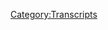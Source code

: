{{Transcript
    | title         = [[196: August 21, 2018]]
    | caption       = [https://knowledgefight.libsyn.com/knowledge-fight-august-21-2018 Listen to this episode on Libsyn]
    | episodeNumber = [[196: August 21, 2018|196]]
    | length        = 01:45:46
}}

{{MessageBox
    | header     = Warning: Bot Generated Content
    | text       = This transcript was automatically generated by transcription software and likely contains many mistakes and misattributions. Please check the audio for definitive quotes, attribution, and context.
    | image      = N3yvass4myg91.webp
    | imagewidth = 50px
    | id         = warning
}}

{{TranscriptBlock
    | name      = Unknown Speaker
    | timestamp = 00:00:00.000
    | text      = Andy in Kansas, you're on the air, thanks for holding.
}}

{{TranscriptBlock
    | name      = Unknown Speaker
    | timestamp = 00:00:04.200
    | text      = Hello Alex, I'm a first time caller, I'm a huge fan, I love your work.
}}

{{TranscriptBlock
    | name      = Unknown Speaker
    | timestamp = 00:00:07.400
    | text      = I love you.
}}

{{TranscriptBlock
    | name      = Unknown Speaker
    | timestamp = 00:00:07.900
    | text      = Hey everybody, welcome back to Knowledge Fight, I'm Dan.
}}

{{TranscriptBlock
    | name      = Unknown Speaker
    | timestamp = 00:00:09.699
    | text      = I'm Jordan.
}}

{{TranscriptBlock
    | name      = Unknown Speaker
    | timestamp = 00:00:10.300
    | text      = We're a couple dudes, like to sit around, drink novelty beverages, and talk a little bit about Alex Jones.
}}

{{TranscriptBlock
    | name      = Unknown Speaker
    | timestamp = 00:00:15.199
    | text      = Indeed we are.
}}

{{TranscriptBlock
    | name      = Unknown Speaker
    | timestamp = 00:00:16.500
    | text      = Dan.
}}

{{TranscriptBlock
    | name      = Unknown Speaker
    | timestamp = 00:00:17.100
    | text      = What up?
}}

{{TranscriptBlock
    | name      = Unknown Speaker
    | timestamp = 00:00:17.600
    | text      = Dan, how do you feel about the big banks, Dan?
}}

{{TranscriptBlock
    | name      = Unknown Speaker
    | timestamp = 00:00:20.600
    | text      = The big banks?
}}

{{TranscriptBlock
    | name      = Unknown Speaker
    | timestamp = 00:00:21.399
    | text      = How do you feel about the big banks?
}}

{{TranscriptBlock
    | name      = Unknown Speaker
    | timestamp = 00:00:23.000
    | text      = Break them up.
}}

{{TranscriptBlock
    | name      = Unknown Speaker
    | timestamp = 00:00:23.600
    | text      = You think they're great?
}}

{{TranscriptBlock
    | name      = Unknown Speaker
    | timestamp = 00:00:24.399
    | text      = You think they're great?
}}

{{TranscriptBlock
    | name      = Unknown Speaker
    | timestamp = 00:00:24.899
    | text      = Break them up.
}}

{{TranscriptBlock
    | name      = Unknown Speaker
    | timestamp = 00:00:25.500
    | text      = You think the Consumer Financial Protection Bureau is unnecessary?
}}

{{TranscriptBlock
    | name      = Unknown Speaker
    | timestamp = 00:00:29.300
    | text      = I have never been more aligned with Alex Jones for the wrong reasons, that I want to crush the banks, these international banksters, all because the Chase Bank screwed me out of a couple bucks today.
}}

{{TranscriptBlock
    | name      = Unknown Speaker
    | timestamp = 00:00:41.399
    | text      = They screwed you out of like 35 bucks.
}}

{{TranscriptBlock
    | name      = Unknown Speaker
    | timestamp = 00:00:43.600
    | text      = That's all it takes to get me to completely become a guy-
}}

{{TranscriptBlock
    | name      = Unknown Speaker
    | timestamp = 00:00:46.200
    | text      = If a bank screws you out of money, the whole, the only reason they're there is to make sure that you don't get screwed out of money.
}}

{{TranscriptBlock
    | name      = Unknown Speaker
    | timestamp = 00:00:52.000
    | text      = You would think, you would think that's a part of it.
}}

{{TranscriptBlock
    | name      = Unknown Speaker
    | timestamp = 00:00:53.700
    | text      = That's the whole point!
}}

{{TranscriptBlock
    | name      = Unknown Speaker
    | timestamp = 00:00:54.600
    | text      = Yeah, yeah, it turns out I'm now on board with the tax protesters.
}}

{{TranscriptBlock
    | name      = Unknown Speaker
    | timestamp = 00:00:58.500
    | text      = I'm in.
}}

{{TranscriptBlock
    | name      = Unknown Speaker
    | timestamp = 00:00:59.799
    | text      = Yeah, get rid of the-
}}

{{TranscriptBlock
    | name      = Unknown Speaker
    | timestamp = 00:01:00.500
    | text      = Sovereign citizens!
}}

{{TranscriptBlock
    | name      = Unknown Speaker
    | timestamp = 00:01:01.399
    | text      = Get rid of the Fed!
}}

{{TranscriptBlock
    | name      = Unknown Speaker
    | timestamp = 00:01:02.500
    | text      = Dan Coin!
}}

{{TranscriptBlock
    | name      = Unknown Speaker
    | timestamp = 00:01:03.399
    | text      = God, it's so brutal.
}}

{{TranscriptBlock
    | name      = Unknown Speaker
    | timestamp = 00:01:07.400
    | text      = It's so brutal to be poor and then have the bank just fuck you.
}}

{{TranscriptBlock
    | name      = Unknown Speaker
    | timestamp = 00:01:11.599
    | text      = And I know that this is not a unique experience and it's happened to me in the past before-
}}

{{TranscriptBlock
    | name      = Unknown Speaker
    | timestamp = 00:01:14.799
    | text      = I know, but you're white!
}}

{{TranscriptBlock
    | name      = Unknown Speaker
    | timestamp = 00:01:16.200
    | text      = No, but it's even happened to- fair, fair.
}}

{{TranscriptBlock
    | name      = Unknown Speaker
    | timestamp = 00:01:19.299
    | text      = It's happened to me in the past before too, and it's just, it feels so shitty.
}}

{{TranscriptBlock
    | name      = Unknown Speaker
    | timestamp = 00:01:23.500
    | text      = There's like nothing you can do.
}}

{{TranscriptBlock
    | name      = Unknown Speaker
    | timestamp = 00:01:25.200
    | text      = Yeah.
}}

{{TranscriptBlock
    | name      = Unknown Speaker
    | timestamp = 00:01:25.700
    | text      = There's nothing you can do.
}}

{{TranscriptBlock
    | name      = Unknown Speaker
    | timestamp = 00:01:26.599
    | text      = They don't give a fuck about you.
}}

{{TranscriptBlock
    | name      = Unknown Speaker
    | timestamp = 00:01:28.299
    | text      = They don't care.
}}

{{TranscriptBlock
    | name      = Unknown Speaker
    | timestamp = 00:01:29.099
    | text      = It's demonstrably their fault that they made a glitch and now you don't have your money.
}}

{{TranscriptBlock
    | name      = Unknown Speaker
    | timestamp = 00:01:34.599
    | text      = Yeah.
}}

{{TranscriptBlock
    | name      = Unknown Speaker
    | timestamp = 00:01:35.099
    | text      = Anyway, I don't want to complain about this.
}}

{{TranscriptBlock
    | name      = Unknown Speaker
    | timestamp = 00:01:36.500
    | text      = This isn't my soapbox for, hey, I got screwed out of a couple bucks.
}}

{{TranscriptBlock
    | name      = Unknown Speaker
    | timestamp = 00:01:39.700
    | text      = I do, let's fight them to the death.
}}

{{TranscriptBlock
    | name      = Unknown Speaker
    | timestamp = 00:01:41.000
    | text      = And I absolutely don't want to create like some sort of pity me.
}}

{{TranscriptBlock
    | name      = Unknown Speaker
    | timestamp = 00:01:44.799
    | text      = No, I don't think that's the- we're not talking about pity, Dan.
}}

{{TranscriptBlock
    | name      = Unknown Speaker
    | timestamp = 00:01:47.900
    | text      = We're talking about torches, we're talking about pitchforks, and we're talking about fucking guillotines, my friend.
}}

{{TranscriptBlock
    | name      = Unknown Speaker
    | timestamp = 00:01:53.900
    | text      = That is something that may come up over the course of this episode, but generally what we'll be talking about is how I know a lot about Alex Jones.
}}

{{TranscriptBlock
    | name      = Unknown Speaker
    | timestamp = 00:02:01.099
    | text      = And I don't know anything about what you tell me about Alex Jones.
}}

{{TranscriptBlock
    | name      = Unknown Speaker
    | timestamp = 00:02:04.000
    | text      = Indeed.
}}

{{TranscriptBlock
    | name      = Unknown Speaker
    | timestamp = 00:02:05.099
    | text      = Indeed.
}}

{{TranscriptBlock
    | name      = Unknown Speaker
    | timestamp = 00:02:05.599
    | text      = Jordan, so today, to quote the great Brokeback Mountain-
}}

{{TranscriptBlock
    | name      = Unknown Speaker
    | timestamp = 00:02:10.400
    | text      = Watch out for bees!
}}

{{TranscriptBlock
    | name      = Unknown Speaker
    | timestamp = 00:02:12.099
    | text      = I tried-
}}

{{TranscriptBlock
    | name      = Unknown Speaker
    | timestamp = 00:02:13.099
    | text      = Wait, you say that like it was a guy.
}}

{{TranscriptBlock
    | name      = Unknown Speaker
    | timestamp = 00:02:15.500
    | text      = The great movie, Brokeback Mountain.
}}

{{TranscriptBlock
    | name      = Unknown Speaker
    | timestamp = 00:02:17.099
    | text      = I think it's Elon Hall in the movie.
}}

{{TranscriptBlock
    | name      = Unknown Speaker
    | timestamp = 00:02:20.099
    | text      = I try to stay away from modern day Alex Jones, but I wish I could quit you.
}}

{{TranscriptBlock
    | name      = Unknown Speaker
    | timestamp = 00:02:25.300
    | text      = So today we're in the present.
}}

{{TranscriptBlock
    | name      = Unknown Speaker
    | timestamp = 00:02:26.800
    | text      = We are going to go over the August 21st, 2018 episode.
}}

{{TranscriptBlock
    | name      = Unknown Speaker
    | timestamp = 00:02:31.000
    | text      = And one of the reasons for it was, over the course of the afternoon, we saw so much happen in the world of Trump world.
}}

{{TranscriptBlock
    | name      = Unknown Speaker
    | timestamp = 00:02:37.900
    | text      = You know, with Michael Cohen pleading guilty to- and clearly striking a deal wherein he implicated the president in court.
}}

{{TranscriptBlock
    | name      = Unknown Speaker
    | timestamp = 00:02:46.099
    | text      = Hilariously.
}}

{{TranscriptBlock
    | name      = Unknown Speaker
    | timestamp = 00:02:47.099
    | text      = Saying that he was-
}}

{{TranscriptBlock
    | name      = Unknown Speaker
    | timestamp = 00:02:48.699
    | text      = He was told to pay a guy off- some guy, some candidate for president.
}}

{{TranscriptBlock
    | name      = Unknown Speaker
    | timestamp = 00:02:53.699
    | text      = Let's not name whom.
}}

{{TranscriptBlock
    | name      = Unknown Speaker
    | timestamp = 00:02:55.300
    | text      = Could be Kucinich.
}}

{{TranscriptBlock
    | name      = Unknown Speaker
    | timestamp = 00:02:56.300
    | text      = Could be anybody.
}}

{{TranscriptBlock
    | name      = Unknown Speaker
    | timestamp = 00:02:57.300
    | text      = Could be a whole charge.
}}

{{TranscriptBlock
    | name      = Unknown Speaker
    | timestamp = 00:02:58.300
    | text      = Could be anybody.
}}

{{TranscriptBlock
    | name      = Unknown Speaker
    | timestamp = 00:02:59.300
    | text      = Right.
}}

{{TranscriptBlock
    | name      = Unknown Speaker
    | timestamp = 00:03:00.300
    | text      = My money is on Jill Stein.
}}

{{TranscriptBlock
    | name      = Unknown Speaker
    | timestamp = 00:03:01.300
    | text      = Could be.
}}

{{TranscriptBlock
    | name      = Unknown Speaker
    | timestamp = 00:03:02.300
    | text      = But-
}}

{{TranscriptBlock
    | name      = Unknown Speaker
    | timestamp = 00:03:03.300
    | text      = We all know Jill Stein is lousy with sex scandals in her past.
}}

{{TranscriptBlock
    | name      = Unknown Speaker
    | timestamp = 00:03:08.300
    | text      = Oh, so fun.
}}

{{TranscriptBlock
    | name      = Unknown Speaker
    | timestamp = 00:03:09.900
    | text      = It's amazing that, first of all, in court he implicated Trump.
}}

{{TranscriptBlock
    | name      = Unknown Speaker
    | timestamp = 00:03:13.900
    | text      = And then also, you know, said it was for the, like, for the sake of election related stuff.
}}

{{TranscriptBlock
    | name      = Unknown Speaker
    | timestamp = 00:03:20.099
    | text      = Yeah.
}}

{{TranscriptBlock
    | name      = Unknown Speaker
    | timestamp = 00:03:21.099
    | text      = Like he actually said those things.
}}

{{TranscriptBlock
    | name      = Unknown Speaker
    | timestamp = 00:03:22.099
    | text      = Hey, I'm guilty because of campaign finance fraud.
}}

{{TranscriptBlock
    | name      = Unknown Speaker
    | timestamp = 00:03:26.500
    | text      = And it's become on behalf of some-
}}

{{TranscriptBlock
    | name      = Unknown Speaker
    | timestamp = 00:03:29.400
    | text      = Some guy.
}}

{{TranscriptBlock
    | name      = Unknown Speaker
    | timestamp = 00:03:30.400
    | text      = Some candidate.
}}

{{TranscriptBlock
    | name      = Unknown Speaker
    | timestamp = 00:03:31.400
    | text      = Some dude.
}}

{{TranscriptBlock
    | name      = Unknown Speaker
    | timestamp = 00:03:32.400
    | text      = Some guy.
}}

{{TranscriptBlock
    | name      = Unknown Speaker
    | timestamp = 00:03:33.400
    | text      = Some dude.
}}

{{TranscriptBlock
    | name      = Unknown Speaker
    | timestamp = 00:03:34.400
    | text      = Directed me to commit a crime.
}}

{{TranscriptBlock
    | name      = Unknown Speaker
    | timestamp = 00:03:35.400
    | text      = Some dude was out of line and I was along with him.
}}

{{TranscriptBlock
    | name      = Unknown Speaker
    | timestamp = 00:03:36.900
    | text      = Some dude was crazy.
}}

{{TranscriptBlock
    | name      = Unknown Speaker
    | timestamp = 00:03:37.900
    | text      = So there's that.
}}

{{TranscriptBlock
    | name      = Unknown Speaker
    | timestamp = 00:03:38.900
    | text      = And then Paul Manafort was found guilty on eight out of 18 charges that he was facing.
}}

{{TranscriptBlock
    | name      = Unknown Speaker
    | timestamp = 00:03:42.500
    | text      = But that's only one of the-
}}

{{TranscriptBlock
    | name      = Unknown Speaker
    | timestamp = 00:03:43.500
    | text      = I agree.
}}

{{TranscriptBlock
    | name      = Unknown Speaker
    | timestamp = 00:03:44.500
    | text      = But that's also, he has another trial coming up where he might get found guilty on a bunch
}}

{{TranscriptBlock
    | name      = Unknown Speaker
    | timestamp = 00:03:49.099
    | text      = of other shit.
}}

{{TranscriptBlock
    | name      = Unknown Speaker
    | timestamp = 00:03:50.099
    | text      = Yeah, yeah, yeah.
}}

{{TranscriptBlock
    | name      = Unknown Speaker
    | timestamp = 00:03:51.099
    | text      = No, this dude's fucked.
}}

{{TranscriptBlock
    | name      = Unknown Speaker
    | timestamp = 00:03:52.099
    | text      = And so, like, there's a lot going on.
}}

{{TranscriptBlock
    | name      = Unknown Speaker
    | timestamp = 00:03:54.699
    | text      = And then I don't know if you were following the Duncan Hunter escapades.
}}

{{TranscriptBlock
    | name      = Unknown Speaker
    | timestamp = 00:03:58.300
    | text      = I was not following the Duncan Hunter escapades.
}}

{{TranscriptBlock
    | name      = Unknown Speaker
    | timestamp = 00:04:00.300
    | text      = Representative Duncan Hunter.
}}

{{TranscriptBlock
    | name      = Unknown Speaker
    | timestamp = 00:04:01.500
    | text      = Oh, no.
}}

{{TranscriptBlock
    | name      = Unknown Speaker
    | timestamp = 00:04:02.500
    | text      = Yeah, yeah, yeah.
}}

{{TranscriptBlock
    | name      = Unknown Speaker
    | timestamp = 00:04:03.500
    | text      = I don't remember his name because that name sounds made up.
}}

{{TranscriptBlock
    | name      = Unknown Speaker
    | timestamp = 00:04:06.199
    | text      = The filing against him for taking campaign funds and using it for personal expenses.
}}

{{TranscriptBlock
    | name      = Unknown Speaker
    | timestamp = 00:04:12.099
    | text      = People have been dunking on him because of these specific things that are in the filing
}}

{{TranscriptBlock
    | name      = Unknown Speaker
    | timestamp = 00:04:18.600
    | text      = document.
}}

{{TranscriptBlock
    | name      = Unknown Speaker
    | timestamp = 00:04:19.600
    | text      = Uh-huh.
}}

{{TranscriptBlock
    | name      = Unknown Speaker
    | timestamp = 00:04:20.600
    | text      = Duncan on Duncan.
}}

{{TranscriptBlock
    | name      = Unknown Speaker
    | timestamp = 00:04:21.600
    | text      = Such tiny little expenses that he stole things from because he couldn't afford all this other
}}

{{TranscriptBlock
    | name      = Unknown Speaker
    | timestamp = 00:04:26.300
    | text      = stuff.
}}

{{TranscriptBlock
    | name      = Unknown Speaker
    | timestamp = 00:04:27.300
    | text      = He was just using it as his bank account.
}}

{{TranscriptBlock
    | name      = Unknown Speaker
    | timestamp = 00:04:28.300
    | text      = Yeah.
}}

{{TranscriptBlock
    | name      = Unknown Speaker
    | timestamp = 00:04:29.300
    | text      = Essentially.
}}

{{TranscriptBlock
    | name      = Unknown Speaker
    | timestamp = 00:04:30.300
    | text      = And so, like, there's a lot of bad stuff in conservative world.
}}

{{TranscriptBlock
    | name      = Unknown Speaker
    | timestamp = 00:04:31.660
    | text      = And so I was like, a lot of this broke in the afternoon.
}}

{{TranscriptBlock
    | name      = Unknown Speaker
    | timestamp = 00:04:34.459
    | text      = But I wonder if Alex knew it was coming, first of all.
}}

{{TranscriptBlock
    | name      = Unknown Speaker
    | timestamp = 00:04:38.560
    | text      = And then second of all, I wonder if he talks about any of it as it breaks.
}}

{{TranscriptBlock
    | name      = Unknown Speaker
    | timestamp = 00:04:41.300
    | text      = Because he's on air when a lot of those things start to happen.
}}

{{TranscriptBlock
    | name      = Unknown Speaker
    | timestamp = 00:04:44.740
    | text      = And you would think somebody in his staff is like at least checking Twitter every now
}}

{{TranscriptBlock
    | name      = Unknown Speaker
    | timestamp = 00:04:48.980
    | text      = and again.
}}

{{TranscriptBlock
    | name      = Unknown Speaker
    | timestamp = 00:04:49.980
    | text      = Right.
}}

{{TranscriptBlock
    | name      = Unknown Speaker
    | timestamp = 00:04:50.980
    | text      = And so I wanted to get in there and see if there was anything, and that's why we're still
}}

{{TranscriptBlock
    | name      = Unknown Speaker
    | timestamp = 00:04:53.740
    | text      = in the present.
}}

{{TranscriptBlock
    | name      = Unknown Speaker
    | timestamp = 00:04:54.740
    | text      = And I will say this, apropos of none of that stuff, I found what might be the most troubling
}}

{{TranscriptBlock
    | name      = Unknown Speaker
    | timestamp = 00:05:01.220
    | text      = clip that we have ever played on this show, two years into this show, we've played so
}}

{{TranscriptBlock
    | name      = Unknown Speaker
    | timestamp = 00:05:06.939
    | text      = many fucking clips.
}}

{{TranscriptBlock
    | name      = Unknown Speaker
    | timestamp = 00:05:07.939
    | text      = This is a high bar you are trying to reach here.
}}

{{TranscriptBlock
    | name      = Unknown Speaker
    | timestamp = 00:05:10.540
    | text      = You better deliver.
}}

{{TranscriptBlock
    | name      = Unknown Speaker
    | timestamp = 00:05:11.540
    | text      = This can't be an empty tease.
}}

{{TranscriptBlock
    | name      = Unknown Speaker
    | timestamp = 00:05:13.660
    | text      = There is no way for this to fall flat.
}}

{{TranscriptBlock
    | name      = Unknown Speaker
    | timestamp = 00:05:15.819
    | text      = We have played a clip where Alex admits that he spoke to Russian intelligence when he thought
}}

{{TranscriptBlock
    | name      = Unknown Speaker
    | timestamp = 00:05:20.019
    | text      = it was an RT interview that he got tricked into.
}}

{{TranscriptBlock
    | name      = Unknown Speaker
    | timestamp = 00:05:22.420
    | text      = We have heard him talk about killing dogs repeatedly.
}}

{{TranscriptBlock
    | name      = Unknown Speaker
    | timestamp = 00:05:26.139
    | text      = We have talked about Larry Nichols coming on the show and straight up blackmailing Congress
}}

{{TranscriptBlock
    | name      = Unknown Speaker
    | timestamp = 00:05:30.879
    | text      = on the radio.
}}

{{TranscriptBlock
    | name      = Unknown Speaker
    | timestamp = 00:05:31.879
    | text      = True.
}}

{{TranscriptBlock
    | name      = Unknown Speaker
    | timestamp = 00:05:32.879
    | text      = None of that compares to the clip that I'm going to play you in the middle of this show.
}}

{{TranscriptBlock
    | name      = Unknown Speaker
    | timestamp = 00:05:36.100
    | text      = I am not teasing this too much.
}}

{{TranscriptBlock
    | name      = Unknown Speaker
    | timestamp = 00:05:38.060
    | text      = You guys are going to love it.
}}

{{TranscriptBlock
    | name      = Unknown Speaker
    | timestamp = 00:05:39.680
    | text      = It made me gasp.
}}

{{TranscriptBlock
    | name      = Unknown Speaker
    | timestamp = 00:05:40.899
    | text      = I almost threw something across the room.
}}

{{TranscriptBlock
    | name      = Unknown Speaker
    | timestamp = 00:05:43.240
    | text      = Trump killed knock.
}}

{{TranscriptBlock
    | name      = Unknown Speaker
    | timestamp = 00:05:44.240
    | text      = No, no.
}}

{{TranscriptBlock
    | name      = Unknown Speaker
    | timestamp = 00:05:45.240
    | text      = Oh, that would be so.
}}

{{TranscriptBlock
    | name      = Unknown Speaker
    | timestamp = 00:05:46.240
    | text      = Oh man.
}}

{{TranscriptBlock
    | name      = Unknown Speaker
    | timestamp = 00:05:47.240
    | text      = Why did I join team Trump?
}}

{{TranscriptBlock
    | name      = Unknown Speaker
    | timestamp = 00:05:48.240
    | text      = He killed my dog.
}}

{{TranscriptBlock
    | name      = Unknown Speaker
    | timestamp = 00:05:50.240
    | text      = That guy's crazy.
}}

{{TranscriptBlock
    | name      = Unknown Speaker
    | timestamp = 00:05:51.240
    | text      = That's a weird reason to do it.
}}

{{TranscriptBlock
    | name      = Unknown Speaker
    | timestamp = 00:05:52.240
    | text      = And yet at the same time, it makes perfect sense.
}}

{{TranscriptBlock
    | name      = Unknown Speaker
    | timestamp = 00:05:54.220
    | text      = It's like that guy's crazy, man.
}}

{{TranscriptBlock
    | name      = Unknown Speaker
    | timestamp = 00:05:55.540
    | text      = He could do anything.
}}

{{TranscriptBlock
    | name      = Unknown Speaker
    | timestamp = 00:05:56.540
    | text      = He killed my dog in front of me.
}}

{{TranscriptBlock
    | name      = Unknown Speaker
    | timestamp = 00:05:57.540
    | text      = A man so psychopathic as to kill my dog and I'm a psychopath.
}}

{{TranscriptBlock
    | name      = Unknown Speaker
    | timestamp = 00:06:01.579
    | text      = It's crazy.
}}

{{TranscriptBlock
    | name      = Unknown Speaker
    | timestamp = 00:06:02.579
    | text      = Yup.
}}

{{TranscriptBlock
    | name      = Unknown Speaker
    | timestamp = 00:06:03.579
    | text      = So before we get into today's show, I'd like to give a special shout out to a new donor.
}}

{{TranscriptBlock
    | name      = Unknown Speaker
    | timestamp = 00:06:06.699
    | text      = Hey.
}}

{{TranscriptBlock
    | name      = Unknown Speaker
    | timestamp = 00:06:07.699
    | text      = Very exciting.
}}

{{TranscriptBlock
    | name      = Unknown Speaker
    | timestamp = 00:06:08.699
    | text      = This young lady actually called into the show and sent us that delightful game Superfight.
}}

{{TranscriptBlock
    | name      = Unknown Speaker
    | timestamp = 00:06:14.379
    | text      = Oh man.
}}

{{TranscriptBlock
    | name      = Unknown Speaker
    | timestamp = 00:06:15.379
    | text      = She has taken over the shout outs.
}}

{{TranscriptBlock
    | name      = Unknown Speaker
    | timestamp = 00:06:17.540
    | text      = And it is a thrill to welcome her to the team.
}}

{{TranscriptBlock
    | name      = Unknown Speaker
    | timestamp = 00:06:21.100
    | text      = Congratulations Catherine.
}}

{{TranscriptBlock
    | name      = Unknown Speaker
    | timestamp = 00:06:22.100
    | text      = You are now a globalist.
}}

{{TranscriptBlock
    | name      = Unknown Speaker
    | timestamp = 00:06:24.139
    | text      = I'm a policy wonk.
}}

{{TranscriptBlock
    | name      = Unknown Speaker
    | timestamp = 00:06:25.139
    | text      = Four stars.
}}

{{TranscriptBlock
    | name      = Unknown Speaker
    | timestamp = 00:06:26.139
    | text      = Go home to your mother and tell her you're brilliant.
}}

{{TranscriptBlock
    | name      = Unknown Speaker
    | timestamp = 00:06:28.220
    | text      = Someone, someone sodomite sent me a bucket of poop.
}}

{{TranscriptBlock
    | name      = Unknown Speaker
    | timestamp = 00:06:30.699
    | text      = Daddy shark.
}}

{{TranscriptBlock
    | name      = Unknown Speaker
    | timestamp = 00:06:31.699
    | text      = Thank you so much.
}}

{{TranscriptBlock
    | name      = Unknown Speaker
    | timestamp = 00:06:34.420
    | text      = Thank you so much.
}}

{{TranscriptBlock
    | name      = Unknown Speaker
    | timestamp = 00:06:35.420
    | text      = We appreciate it.
}}

{{TranscriptBlock
    | name      = Unknown Speaker
    | timestamp = 00:06:36.420
    | text      = And if you yourself out there would like to become a policy wonk or a globalist or a technocrat
}}

{{TranscriptBlock
    | name      = Unknown Speaker
    | timestamp = 00:06:40.740
    | text      = or any of our weirdo titles that we give people, you can do all of which are arbitrary.
}}

{{TranscriptBlock
    | name      = Unknown Speaker
    | timestamp = 00:06:45.060
    | text      = And we will definitely be playing the bumper for for a new level that Alex played last
}}

{{TranscriptBlock
    | name      = Unknown Speaker
    | timestamp = 00:06:51.540
    | text      = week.
}}

{{TranscriptBlock
    | name      = Unknown Speaker
    | timestamp = 00:06:52.540
    | text      = I actually think I found another thing to add into like, I think I could make a new
}}

{{TranscriptBlock
    | name      = Unknown Speaker
    | timestamp = 00:06:56.379
    | text      = clip the entire commercial that he had, or I might make, I might just redo all of them.
}}

{{TranscriptBlock
    | name      = Unknown Speaker
    | timestamp = 00:07:01.540
    | text      = Okay.
}}

{{TranscriptBlock
    | name      = Unknown Speaker
    | timestamp = 00:07:02.540
    | text      = Maybe.
}}

{{TranscriptBlock
    | name      = Unknown Speaker
    | timestamp = 00:07:03.540
    | text      = I don't know.
}}

{{TranscriptBlock
    | name      = Unknown Speaker
    | timestamp = 00:07:04.540
    | text      = We'll see.
}}

{{TranscriptBlock
    | name      = Unknown Speaker
    | timestamp = 00:07:05.540
    | text      = We'll see you on your plate.
}}

{{TranscriptBlock
    | name      = Unknown Speaker
    | timestamp = 00:07:06.540
    | text      = It's true.
}}

{{TranscriptBlock
    | name      = Unknown Speaker
    | timestamp = 00:07:07.540
    | text      = We got to take down the big banks first.
}}

{{TranscriptBlock
    | name      = Unknown Speaker
    | timestamp = 00:07:08.540
    | text      = Dan.
}}

{{TranscriptBlock
    | name      = Unknown Speaker
    | timestamp = 00:07:09.540
    | text      = Yeah.
}}

{{TranscriptBlock
    | name      = Unknown Speaker
    | timestamp = 00:07:10.540
    | text      = Well, that'll take a week.
}}

{{TranscriptBlock
    | name      = Unknown Speaker
    | timestamp = 00:07:11.540
    | text      = Anyway, if you'd like to support us and what we do, you can go to our website, knowledge
}}

{{TranscriptBlock
    | name      = Unknown Speaker
    | timestamp = 00:07:14.379
    | text      = fight.com and click support the show.
}}

{{TranscriptBlock
    | name      = Unknown Speaker
    | timestamp = 00:07:16.100
    | text      = We would appreciate it.
}}

{{TranscriptBlock
    | name      = Unknown Speaker
    | timestamp = 00:07:17.420
    | text      = Two banks are stealing $30 from dad and it's fine.
}}

{{TranscriptBlock
    | name      = Unknown Speaker
    | timestamp = 00:07:23.300
    | text      = No.
}}

{{TranscriptBlock
    | name      = Unknown Speaker
    | timestamp = 00:07:24.300
    | text      = And here's the other sad part.
}}

{{TranscriptBlock
    | name      = Unknown Speaker
    | timestamp = 00:07:25.699
    | text      = That's devastating.
}}

{{TranscriptBlock
    | name      = Unknown Speaker
    | timestamp = 00:07:26.699
    | text      = Yeah, I know.
}}

{{TranscriptBlock
    | name      = Unknown Speaker
    | timestamp = 00:07:27.699
    | text      = That's all the fucking money you have.
}}

{{TranscriptBlock
    | name      = Unknown Speaker
    | timestamp = 00:07:29.259
    | text      = That is like, that is like, my life is not good.
}}

{{TranscriptBlock
    | name      = Unknown Speaker
    | timestamp = 00:07:31.500
    | text      = You know, like I was walking away from the bank earlier and I'm like, there's other ways
}}

{{TranscriptBlock
    | name      = Unknown Speaker
    | timestamp = 00:07:36.060
    | text      = I could be living.
}}

{{TranscriptBlock
    | name      = Unknown Speaker
    | timestamp = 00:07:37.060
    | text      = This is a tight wire act I'm, uh, I'm walking here, but Jordan, uh, like I said, we are
}}

{{TranscriptBlock
    | name      = Unknown Speaker
    | timestamp = 00:07:43.899
    | text      = doing August 21st, 2018.
}}

{{TranscriptBlock
    | name      = Unknown Speaker
    | timestamp = 00:07:47.100
    | text      = Here is an out of context drop from today's episode.
}}

{{TranscriptBlock
    | name      = Unknown Speaker
    | timestamp = 00:07:50.220
    | text      = We go out and get you the most concentrated, insane, very best on the market period at
}}

{{TranscriptBlock
    | name      = Unknown Speaker
    | timestamp = 00:07:54.939
    | text      = a price less than the competitors that is watered down garbage.
}}

{{TranscriptBlock
    | name      = Unknown Speaker
    | timestamp = 00:07:59.660
    | text      = That's a real angry sales pitch.
}}

{{TranscriptBlock
    | name      = Unknown Speaker
    | timestamp = 00:08:01.699
    | text      = That is, uh, one bad door to door sales, which is what level he's at right now, sir.
}}

{{TranscriptBlock
    | name      = Unknown Speaker
    | timestamp = 00:08:07.939
    | text      = I don't want the vacuum.
}}

{{TranscriptBlock
    | name      = Unknown Speaker
    | timestamp = 00:08:09.939
    | text      = Excuse me, sir.
}}

{{TranscriptBlock
    | name      = Unknown Speaker
    | timestamp = 00:08:10.939
    | text      = The man of the house is not home.
}}

{{TranscriptBlock
    | name      = Unknown Speaker
    | timestamp = 00:08:12.579
    | text      = Excuse me, sir.
}}

{{TranscriptBlock
    | name      = Unknown Speaker
    | timestamp = 00:08:13.579
    | text      = Yeah.
}}

{{TranscriptBlock
    | name      = Unknown Speaker
    | timestamp = 00:08:14.579
    | text      = How dare you?
}}

{{TranscriptBlock
    | name      = Unknown Speaker
    | timestamp = 00:08:15.579
    | text      = Um, so a woman holding her baby walking up, we have the best vacuum.
}}

{{TranscriptBlock
    | name      = Unknown Speaker
    | timestamp = 00:08:22.579
    | text      = Other vacuums are trash.
}}

{{TranscriptBlock
    | name      = Unknown Speaker
    | timestamp = 00:08:24.579
    | text      = Boy, yeah, so that should give you a little bit of an idea of like where his head's at.
}}

{{TranscriptBlock
    | name      = Unknown Speaker
    | timestamp = 00:08:34.460
    | text      = Good place.
}}

{{TranscriptBlock
    | name      = Unknown Speaker
    | timestamp = 00:08:35.460
    | text      = Pretty desperate.
}}

{{TranscriptBlock
    | name      = Unknown Speaker
    | timestamp = 00:08:36.460
    | text      = He's thinking, he's thinking about how great life is about to be when he needs the bank
}}

{{TranscriptBlock
    | name      = Unknown Speaker
    | timestamp = 00:08:41.940
    | text      = to refund him $30.
}}

{{TranscriptBlock
    | name      = Unknown Speaker
    | timestamp = 00:08:45.659
    | text      = I'm looking forward to when you and Alex are on equal economic footing, Dan.
}}

{{TranscriptBlock
    | name      = Unknown Speaker
    | timestamp = 00:08:49.460
    | text      = We're going to be at a bar, just sitting there slinging shots.
}}

{{TranscriptBlock
    | name      = Unknown Speaker
    | timestamp = 00:08:54.500
    | text      = He's going to like, Hey, leave the bottle.
}}

{{TranscriptBlock
    | name      = Unknown Speaker
    | timestamp = 00:08:56.399
    | text      = You know, what's up with you?
}}

{{TranscriptBlock
    | name      = Unknown Speaker
    | timestamp = 00:08:57.399
    | text      = Old timer.
}}

{{TranscriptBlock
    | name      = Unknown Speaker
    | timestamp = 00:08:58.399
    | text      = It's going to be interesting.
}}

{{TranscriptBlock
    | name      = Unknown Speaker
    | timestamp = 00:09:00.139
    | text      = I kind of believe that in like 20 years, you and Alex are really going to be the only people
}}

{{TranscriptBlock
    | name      = Unknown Speaker
    | timestamp = 00:09:06.379
    | text      = who understand each other.
}}

{{TranscriptBlock
    | name      = Unknown Speaker
    | timestamp = 00:09:08.059
    | text      = I think so too.
}}

{{TranscriptBlock
    | name      = Unknown Speaker
    | timestamp = 00:09:09.059
    | text      = I think we already are.
}}

{{TranscriptBlock
    | name      = Unknown Speaker
    | timestamp = 00:09:10.379
    | text      = I think there's a chance that, uh, yeah, yeah.
}}

{{TranscriptBlock
    | name      = Unknown Speaker
    | timestamp = 00:09:14.100
    | text      = You guys are like soulmates where we are star crossed, uh, commentators, producers, programmers,
}}

{{TranscriptBlock
    | name      = Unknown Speaker
    | timestamp = 00:09:21.580
    | text      = content creators.
}}

{{TranscriptBlock
    | name      = Unknown Speaker
    | timestamp = 00:09:22.580
    | text      = Sure.
}}

{{TranscriptBlock
    | name      = Unknown Speaker
    | timestamp = 00:09:23.580
    | text      = You guys are destined to, uh, artists.
}}

{{TranscriptBlock
    | name      = Unknown Speaker
    | timestamp = 00:09:26.220
    | text      = Sure.
}}

{{TranscriptBlock
    | name      = Unknown Speaker
    | timestamp = 00:09:27.220
    | text      = Yes.
}}

{{TranscriptBlock
    | name      = Unknown Speaker
    | timestamp = 00:09:28.220
    | text      = So, uh, we're going to start casters.
}}

{{TranscriptBlock
    | name      = Unknown Speaker
    | timestamp = 00:09:29.220
    | text      = That's the obvious one.
}}

{{TranscriptBlock
    | name      = Unknown Speaker
    | timestamp = 00:09:30.220
    | text      = Yeah.
}}

{{TranscriptBlock
    | name      = Unknown Speaker
    | timestamp = 00:09:31.220
    | text      = On Monday's episode when we were covering, um, last Friday's Alex Jones episode, I discussed
}}

{{TranscriptBlock
    | name      = Unknown Speaker
    | timestamp = 00:09:35.179
    | text      = at the beginning of it, how he's becoming a partisan hack.
}}

{{TranscriptBlock
    | name      = Unknown Speaker
    | timestamp = 00:09:37.980
    | text      = And he's declaring that this next election is the most important of our lifetime of all
}}

{{TranscriptBlock
    | name      = Unknown Speaker
    | timestamp = 00:09:42.700
    | text      = the time.
}}

{{TranscriptBlock
    | name      = Unknown Speaker
    | timestamp = 00:09:43.700
    | text      = All this, uh, and he goes, he doubles down on that a little bit, uh, at the opening of
}}

{{TranscriptBlock
    | name      = Unknown Speaker
    | timestamp = 00:09:47.779
    | text      = today's show, we're only 77 days out from the most important election in U S history
}}

{{TranscriptBlock
    | name      = Unknown Speaker
    | timestamp = 00:09:56.700
    | text      = and many could argue the most important election in world history is ground zero for the battle
}}

{{TranscriptBlock
    | name      = Unknown Speaker
    | timestamp = 00:10:04.100
    | text      = for the future of humanity for the globalists fight rag tag bands of pro America, pro Liberty,
}}

{{TranscriptBlock
    | name      = Unknown Speaker
    | timestamp = 00:10:13.340
    | text      = pro Western pro God individuals.
}}

{{TranscriptBlock
    | name      = Unknown Speaker
    | timestamp = 00:10:17.580
    | text      = Ragtag groups of individuals who love God, who have million dollar studios, complicated
}}

{{TranscriptBlock
    | name      = Unknown Speaker
    | timestamp = 00:10:23.879
    | text      = advertising deals.
}}

{{TranscriptBlock
    | name      = Unknown Speaker
    | timestamp = 00:10:25.179
    | text      = Look, look, even though I sell diamond gusset jeans, even the rebellion in star Wars could
}}

{{TranscriptBlock
    | name      = Unknown Speaker
    | timestamp = 00:10:30.820
    | text      = afford X wings.
}}

{{TranscriptBlock
    | name      = Unknown Speaker
    | timestamp = 00:10:32.100
    | text      = Come on man.
}}

{{TranscriptBlock
    | name      = Unknown Speaker
    | timestamp = 00:10:33.100
    | text      = You gotta have a, you gotta have a financial backing for it.
}}

{{TranscriptBlock
    | name      = Unknown Speaker
    | timestamp = 00:10:35.419
    | text      = There weren't diamond gusset stickers on those X wings.
}}

{{TranscriptBlock
    | name      = Unknown Speaker
    | timestamp = 00:10:39.620
    | text      = That is the biggest issue that I have with the world of star Wars is that there's no
}}

{{TranscriptBlock
    | name      = Unknown Speaker
    | timestamp = 00:10:44.919
    | text      = product placement anywhere on them.
}}

{{TranscriptBlock
    | name      = Unknown Speaker
    | timestamp = 00:10:47.220
    | text      = You got to sponsor a rebellion.
}}

{{TranscriptBlock
    | name      = Unknown Speaker
    | timestamp = 00:10:49.059
    | text      = I would argue.
}}

{{TranscriptBlock
    | name      = Unknown Speaker
    | timestamp = 00:10:50.059
    | text      = I don't know if there are any products in that world other than like X wings.
}}

{{TranscriptBlock
    | name      = Unknown Speaker
    | timestamp = 00:10:54.820
    | text      = I don't see any name brands on anything.
}}

{{TranscriptBlock
    | name      = Unknown Speaker
    | timestamp = 00:10:56.820
    | text      = Uh, Ooh, that's a good question.
}}

{{TranscriptBlock
    | name      = Unknown Speaker
    | timestamp = 00:10:58.460
    | text      = I might've missed some of it though.
}}

{{TranscriptBlock
    | name      = Unknown Speaker
    | timestamp = 00:10:59.460
    | text      = I haven't studied those star Wars movies.
}}

{{TranscriptBlock
    | name      = Unknown Speaker
    | timestamp = 00:11:01.740
    | text      = Well now that's a, that's a new thing to rewatch them for.
}}

{{TranscriptBlock
    | name      = Unknown Speaker
    | timestamp = 00:11:05.580
    | text      = Figure out what brands are doing what for sure.
}}

{{TranscriptBlock
    | name      = Unknown Speaker
    | timestamp = 00:11:08.159
    | text      = Is there Sierra mist in that world?
}}

{{TranscriptBlock
    | name      = Unknown Speaker
    | timestamp = 00:11:10.139
    | text      = I don't think there is.
}}

{{TranscriptBlock
    | name      = Unknown Speaker
    | timestamp = 00:11:11.139
    | text      = It's a long time ago.
}}

{{TranscriptBlock
    | name      = Unknown Speaker
    | timestamp = 00:11:12.139
    | text      = Exactly.
}}

{{TranscriptBlock
    | name      = Unknown Speaker
    | timestamp = 00:11:13.139
    | text      = Yeah, yeah, yeah, sure.
}}

{{TranscriptBlock
    | name      = Unknown Speaker
    | timestamp = 00:11:15.700
    | text      = Um, I would say that, uh, Hey, let's go with that Palpatine for an important election than
}}

{{TranscriptBlock
    | name      = Unknown Speaker
    | timestamp = 00:11:22.860
    | text      = the midterms.
}}

{{TranscriptBlock
    | name      = Unknown Speaker
    | timestamp = 00:11:23.860
    | text      = There's so many more important elections.
}}

{{TranscriptBlock
    | name      = Unknown Speaker
    | timestamp = 00:11:26.220
    | text      = There's BCPC, which is a before Christ PepsiCo.
}}

{{TranscriptBlock
    | name      = Unknown Speaker
    | timestamp = 00:11:29.580
    | text      = Right?
}}

{{TranscriptBlock
    | name      = Unknown Speaker
    | timestamp = 00:11:30.580
    | text      = That's what it's called.
}}

{{TranscriptBlock
    | name      = Unknown Speaker
    | timestamp = 00:11:31.580
    | text      = Sure.
}}

{{TranscriptBlock
    | name      = Unknown Speaker
    | timestamp = 00:11:32.580
    | text      = How dare Alex cock out his own favorite guy, uh, George Washington, maybe, um, what, like
}}

{{TranscriptBlock
    | name      = Unknown Speaker
    | timestamp = 00:11:38.539
    | text      = on elections.
}}

{{TranscriptBlock
    | name      = Unknown Speaker
    | timestamp = 00:11:39.539
    | text      = He didn't even win.
}}

{{TranscriptBlock
    | name      = Unknown Speaker
    | timestamp = 00:11:40.539
    | text      = Well, what's the second time that was like a default.
}}

{{TranscriptBlock
    | name      = Unknown Speaker
    | timestamp = 00:11:44.940
    | text      = He didn't even knew what to do.
}}

{{TranscriptBlock
    | name      = Unknown Speaker
    | timestamp = 00:11:45.940
    | text      = Fine.
}}

{{TranscriptBlock
    | name      = Unknown Speaker
    | timestamp = 00:11:46.940
    | text      = You can say Andrew Jackson.
}}

{{TranscriptBlock
    | name      = Unknown Speaker
    | timestamp = 00:11:47.940
    | text      = You know what?
}}

{{TranscriptBlock
    | name      = Unknown Speaker
    | timestamp = 00:11:48.940
    | text      = It's like, it's like in baseball.
}}

{{TranscriptBlock
    | name      = Unknown Speaker
    | timestamp = 00:11:49.940
    | text      = I don't count anything before, before black people are allowed to play all the elections.
}}

{{TranscriptBlock
    | name      = Unknown Speaker
    | timestamp = 00:11:54.139
    | text      = Fuck Babe Ruth.
}}

{{TranscriptBlock
    | name      = Unknown Speaker
    | timestamp = 00:11:55.139
    | text      = I don't need that shit until you play against black players, which is exactly what I feel
}}

{{TranscriptBlock
    | name      = Unknown Speaker
    | timestamp = 00:11:59.179
    | text      = like with all the presidents up until fucking not even now, since we're throwing voter rolls
}}

{{TranscriptBlock
    | name      = Unknown Speaker
    | timestamp = 00:12:05.820
    | text      = off the goddamn place.
}}

{{TranscriptBlock
    | name      = Unknown Speaker
    | timestamp = 00:12:06.899
    | text      = I still don't think it's a free and fair election at the end of the day, Dan, everything's got
}}

{{TranscriptBlock
    | name      = Unknown Speaker
    | timestamp = 00:12:11.299
    | text      = asterisks all over.
}}

{{TranscriptBlock
    | name      = Unknown Speaker
    | timestamp = 00:12:12.299
    | text      = Exactly.
}}

{{TranscriptBlock
    | name      = Unknown Speaker
    | timestamp = 00:12:13.299
    | text      = And we should keep Andrew Jackson out of the hall of fame.
}}

{{TranscriptBlock
    | name      = Unknown Speaker
    | timestamp = 00:12:16.419
    | text      = I'll tell you that right now.
}}

{{TranscriptBlock
    | name      = Unknown Speaker
    | timestamp = 00:12:17.419
    | text      = He was juicing.
}}

{{TranscriptBlock
    | name      = Unknown Speaker
    | timestamp = 00:12:18.419
    | text      = There's no doubt.
}}

{{TranscriptBlock
    | name      = Unknown Speaker
    | timestamp = 00:12:19.419
    | text      = Um, so I w I mean, I don't know, I don't want to, I don't want to break this down too far,
}}

{{TranscriptBlock
    | name      = Unknown Speaker
    | timestamp = 00:12:23.899
    | text      = but I would say that, uh, there are more important elections throughout all of history.
}}

{{TranscriptBlock
    | name      = Unknown Speaker
    | timestamp = 00:12:27.620
    | text      = Hitler.
}}

{{TranscriptBlock
    | name      = Unknown Speaker
    | timestamp = 00:12:28.620
    | text      = That's another one.
}}

{{TranscriptBlock
    | name      = Unknown Speaker
    | timestamp = 00:12:29.620
    | text      = That was, that was an important election.
}}

{{TranscriptBlock
    | name      = Unknown Speaker
    | timestamp = 00:12:30.620
    | text      = That was a big one.
}}

{{TranscriptBlock
    | name      = Unknown Speaker
    | timestamp = 00:12:31.620
    | text      = Um, I don't know.
}}

{{TranscriptBlock
    | name      = Unknown Speaker
    | timestamp = 00:12:33.620
    | text      = What else you got?
}}

{{TranscriptBlock
    | name      = Unknown Speaker
    | timestamp = 00:12:34.620
    | text      = Nothing.
}}

{{TranscriptBlock
    | name      = Unknown Speaker
    | timestamp = 00:12:35.620
    | text      = Uh, I think it was when, uh, Oh, the biggest one was probably when Putin won last time
}}

{{TranscriptBlock
    | name      = Unknown Speaker
    | timestamp = 00:12:39.019
    | text      = with 97% of the vote.
}}

{{TranscriptBlock
    | name      = Unknown Speaker
    | timestamp = 00:12:40.860
    | text      = Everybody projected him to win with only 96% of the vote and he outperformed landslide
}}

{{TranscriptBlock
    | name      = Unknown Speaker
    | timestamp = 00:12:47.240
    | text      = victory after that.
}}

{{TranscriptBlock
    | name      = Unknown Speaker
    | timestamp = 00:12:48.240
    | text      = Uh, that's a mandate is what that is.
}}

{{TranscriptBlock
    | name      = Unknown Speaker
    | timestamp = 00:12:51.620
    | text      = I think, I think that Alex is a little bit, um, scurred and he's a little bit, uh, shook
}}

{{TranscriptBlock
    | name      = Unknown Speaker
    | timestamp = 00:12:56.899
    | text      = and that's why he's doing this sort of language anyway.
}}

{{TranscriptBlock
    | name      = Unknown Speaker
    | timestamp = 00:13:00.299
    | text      = It's all good.
}}

{{TranscriptBlock
    | name      = Unknown Speaker
    | timestamp = 00:13:01.299
    | text      = Uh, play your game, baby.
}}

{{TranscriptBlock
    | name      = Unknown Speaker
    | timestamp = 00:13:03.139
    | text      = Um, and that's what he does in this next clip.
}}

{{TranscriptBlock
    | name      = Unknown Speaker
    | timestamp = 00:13:05.519
    | text      = He plays his game and this is, this is pretty fun.
}}

{{TranscriptBlock
    | name      = Unknown Speaker
    | timestamp = 00:13:08.100
    | text      = I actually think that we could probably take him up on this, but it's absolutely not worth
}}

{{TranscriptBlock
    | name      = Unknown Speaker
    | timestamp = 00:13:11.779
    | text      = our time.
}}

{{TranscriptBlock
    | name      = Unknown Speaker
    | timestamp = 00:13:12.779
    | text      = Are you sure they're misquoting me and thousands of publications everywhere saying that I said,
}}

{{TranscriptBlock
    | name      = Unknown Speaker
    | timestamp = 00:13:18.139
    | text      = use battle rifles on the media.
}}

{{TranscriptBlock
    | name      = Unknown Speaker
    | timestamp = 00:13:20.100
    | text      = That's why I'm offering a $1 million dude.
}}

{{TranscriptBlock
    | name      = Unknown Speaker
    | timestamp = 00:13:23.580
    | text      = We need this contest.
}}

{{TranscriptBlock
    | name      = Unknown Speaker
    | timestamp = 00:13:25.500
    | text      = We need this money $1 million reward.
}}

{{TranscriptBlock
    | name      = Unknown Speaker
    | timestamp = 00:13:28.059
    | text      = I don't care what it is, but then of course we'll never be paid out because there is no
}}

{{TranscriptBlock
    | name      = Unknown Speaker
    | timestamp = 00:13:33.100
    | text      = video of me, uh, saying use battle rifles on the media.
}}

{{TranscriptBlock
    | name      = Unknown Speaker
    | timestamp = 00:13:38.220
    | text      = It's a total hoax by Lester Holt.
}}

{{TranscriptBlock
    | name      = Unknown Speaker
    | timestamp = 00:13:40.700
    | text      = It is a hoax by all these individuals.
}}

{{TranscriptBlock
    | name      = Unknown Speaker
    | timestamp = 00:13:44.899
    | text      = Brian Stelter, all of them, they sit there with Jack Dorsey and go, I'm getting chills
}}

{{TranscriptBlock
    | name      = Unknown Speaker
    | timestamp = 00:13:48.340
    | text      = right now.
}}

{{TranscriptBlock
    | name      = Unknown Speaker
    | timestamp = 00:13:49.340
    | text      = He said, come with the battle rifles, engage in criminal activity.
}}

{{TranscriptBlock
    | name      = Unknown Speaker
    | timestamp = 00:13:51.899
    | text      = Now I said, use the judicial system legally and lawfully and go after them criminally.
}}

{{TranscriptBlock
    | name      = Unknown Speaker
    | timestamp = 00:13:57.200
    | text      = That's not quite right.
}}

{{TranscriptBlock
    | name      = Unknown Speaker
    | timestamp = 00:13:58.259
    | text      = If Alex wants to give a million dollars out for anybody who can claim that he's like threatening
}}

{{TranscriptBlock
    | name      = Unknown Speaker
    | timestamp = 00:14:02.299
    | text      = the media and being really violent about them, I could win that in a second.
}}

{{TranscriptBlock
    | name      = Unknown Speaker
    | timestamp = 00:14:07.740
    | text      = I think I could throughout this episode, quite frankly.
}}

{{TranscriptBlock
    | name      = Unknown Speaker
    | timestamp = 00:14:11.299
    | text      = But if he's saying, uh, there's no video or clips of me saying, take the battle rifles
}}

{{TranscriptBlock
    | name      = Unknown Speaker
    | timestamp = 00:14:15.980
    | text      = like that specific clip, then fair play Alex.
}}

{{TranscriptBlock
    | name      = Unknown Speaker
    | timestamp = 00:14:18.980
    | text      = But even if someone did present whatever you're looking for to you, he's never going to give
}}

{{TranscriptBlock
    | name      = Unknown Speaker
    | timestamp = 00:14:22.860
    | text      = them that million dollars.
}}

{{TranscriptBlock
    | name      = Unknown Speaker
    | timestamp = 00:14:23.860
    | text      = No, I know.
}}

{{TranscriptBlock
    | name      = Unknown Speaker
    | timestamp = 00:14:24.860
    | text      = So it's, it's a, it's a hopeless quest, but we could, we could definitely put together
}}

{{TranscriptBlock
    | name      = Unknown Speaker
    | timestamp = 00:14:29.620
    | text      = if I'd had more time and wasn't yelling at a bank all day, I probably could have put
}}

{{TranscriptBlock
    | name      = Unknown Speaker
    | timestamp = 00:14:33.419
    | text      = together a super clip of him threatening the media.
}}

{{TranscriptBlock
    | name      = Unknown Speaker
    | timestamp = 00:14:35.700
    | text      = Yeah, that would probably be, that would probably be easy.
}}

{{TranscriptBlock
    | name      = Unknown Speaker
    | timestamp = 00:14:38.379
    | text      = That happens a lot.
}}

{{TranscriptBlock
    | name      = Unknown Speaker
    | timestamp = 00:14:39.379
    | text      = It happens a lot more these days too.
}}

{{TranscriptBlock
    | name      = Unknown Speaker
    | timestamp = 00:14:42.139
    | text      = But you should know that they're lying about him and that's why he's comfortable with this
}}

{{TranscriptBlock
    | name      = Unknown Speaker
    | timestamp = 00:14:45.460
    | text      = million dollar offer that he obviously doesn't have that million dollars right away, which
}}

{{TranscriptBlock
    | name      = Unknown Speaker
    | timestamp = 00:14:49.179
    | text      = is exactly why Trump is comfortable not testifying or giving a deposition to Mueller.
}}

{{TranscriptBlock
    | name      = Unknown Speaker
    | timestamp = 00:14:55.019
    | text      = It's because they're all lying about it.
}}

{{TranscriptBlock
    | name      = Unknown Speaker
    | timestamp = 00:14:56.899
    | text      = Why would he even bother?
}}

{{TranscriptBlock
    | name      = Unknown Speaker
    | timestamp = 00:14:57.940
    | text      = He's too correct.
}}

{{TranscriptBlock
    | name      = Unknown Speaker
    | timestamp = 00:14:58.940
    | text      = He's too correct.
}}

{{TranscriptBlock
    | name      = Unknown Speaker
    | timestamp = 00:15:00.299
    | text      = So Alex knows that they're lying about him and he knows, as we talked about on the last
}}

{{TranscriptBlock
    | name      = Unknown Speaker
    | timestamp = 00:15:04.419
    | text      = episode a little bit, that the reason they're doing that is because the media is about to
}}

{{TranscriptBlock
    | name      = Unknown Speaker
    | timestamp = 00:15:08.539
    | text      = false flag themselves in order to blame the Patriots, which is why, again, it's fine for
}}

{{TranscriptBlock
    | name      = Unknown Speaker
    | timestamp = 00:15:14.460
    | text      = the Patriots to go out and murder everybody.
}}

{{TranscriptBlock
    | name      = Unknown Speaker
    | timestamp = 00:15:16.299
    | text      = It's a false flag.
}}

{{TranscriptBlock
    | name      = Unknown Speaker
    | timestamp = 00:15:17.299
    | text      = Don't worry about it.
}}

{{TranscriptBlock
    | name      = Unknown Speaker
    | timestamp = 00:15:18.299
    | text      = And not too surprisingly, this is a theme that Alex has decided to turn into one of
}}

{{TranscriptBlock
    | name      = Unknown Speaker
    | timestamp = 00:15:22.179
    | text      = his main talking points.
}}

{{TranscriptBlock
    | name      = Unknown Speaker
    | timestamp = 00:15:23.980
    | text      = Kill everyone.
}}

{{TranscriptBlock
    | name      = Unknown Speaker
    | timestamp = 00:15:24.980
    | text      = Here's an article on Infowars.com detailing the actual quotes and the actual video versus
}}

{{TranscriptBlock
    | name      = Unknown Speaker
    | timestamp = 00:15:29.539
    | text      = their criminal, vicious fraud ahead of framing the American people with events on their own
}}

{{TranscriptBlock
    | name      = Unknown Speaker
    | timestamp = 00:15:37.659
    | text      = institutions.
}}

{{TranscriptBlock
    | name      = Unknown Speaker
    | timestamp = 00:15:38.659
    | text      = You can smell it.
}}

{{TranscriptBlock
    | name      = Unknown Speaker
    | timestamp = 00:15:41.259
    | text      = You can see it.
}}

{{TranscriptBlock
    | name      = Unknown Speaker
    | timestamp = 00:15:43.659
    | text      = It'd be like if you had a neighbor and they told you, you know, fire is to burn down houses,
}}

{{TranscriptBlock
    | name      = Unknown Speaker
    | timestamp = 00:15:49.019
    | text      = hoping you go out of town next weekend to the beach.
}}

{{TranscriptBlock
    | name      = Unknown Speaker
    | timestamp = 00:15:50.980
    | text      = Nobody burns your house down to be like, what?
}}

{{TranscriptBlock
    | name      = Unknown Speaker
    | timestamp = 00:15:53.860
    | text      = Just hear weird neighbor and then later you come home and your house is burned down and
}}

{{TranscriptBlock
    | name      = Unknown Speaker
    | timestamp = 00:15:57.340
    | text      = you call the police.
}}

{{TranscriptBlock
    | name      = Unknown Speaker
    | timestamp = 00:15:58.340
    | text      = You say, hey, my neighbor sets up about they go, well, that's funny, Mr. Brown or Mr. Johnson
}}

{{TranscriptBlock
    | name      = Unknown Speaker
    | timestamp = 00:16:03.059
    | text      = or Mr. whatever his name is.
}}

{{TranscriptBlock
    | name      = Unknown Speaker
    | timestamp = 00:16:05.419
    | text      = There's real cases like this that have happened quite a few times.
}}

{{TranscriptBlock
    | name      = Unknown Speaker
    | timestamp = 00:16:07.980
    | text      = He's been twice of arson and is mentally ill and then they go arresting.
}}

{{TranscriptBlock
    | name      = Unknown Speaker
    | timestamp = 00:16:15.440
    | text      = And I mean, they're they're saying your house is going to get burned down.
}}

{{TranscriptBlock
    | name      = Unknown Speaker
    | timestamp = 00:16:17.980
    | text      = Our house is going to get burned down.
}}

{{TranscriptBlock
    | name      = Unknown Speaker
    | timestamp = 00:16:19.539
    | text      = The right wingers are going to attack us.
}}

{{TranscriptBlock
    | name      = Unknown Speaker
    | timestamp = 00:16:21.179
    | text      = Look, Alex Jones is saying, and he's saying it.
}}

{{TranscriptBlock
    | name      = Unknown Speaker
    | timestamp = 00:16:23.220
    | text      = Meanwhile, in the very video, I'm like, they're going to false flag themselves and stage events
}}

{{TranscriptBlock
    | name      = Unknown Speaker
    | timestamp = 00:16:26.820
    | text      = against themselves.
}}

{{TranscriptBlock
    | name      = Unknown Speaker
    | timestamp = 00:16:27.820
    | text      = President Trump, they are setting this up to do it.
}}

{{TranscriptBlock
    | name      = Unknown Speaker
    | timestamp = 00:16:30.100
    | text      = We and they've got Antifa saying they're coming with weapons to members of Congress's houses.
}}

{{TranscriptBlock
    | name      = Unknown Speaker
    | timestamp = 00:16:33.860
    | text      = They've already shot and attacked Congressman Scalise and attacked Rand Paul until they
}}

{{TranscriptBlock
    | name      = Unknown Speaker
    | timestamp = 00:16:38.980
    | text      = want to kidnap your son and rape him with pedophiles.
}}

{{TranscriptBlock
    | name      = Unknown Speaker
    | timestamp = 00:16:41.340
    | text      = Well, they did not do that last part.
}}

{{TranscriptBlock
    | name      = Unknown Speaker
    | timestamp = 00:16:44.379
    | text      = Peter Fonda can say that, Peter Fonda.
}}

{{TranscriptBlock
    | name      = Unknown Speaker
    | timestamp = 00:16:46.700
    | text      = That's great.
}}

{{TranscriptBlock
    | name      = Unknown Speaker
    | timestamp = 00:16:47.700
    | text      = That's not bad.
}}

{{TranscriptBlock
    | name      = Unknown Speaker
    | timestamp = 00:16:48.700
    | text      = So the thing I'm looking at here is that makes no sense.
}}

{{TranscriptBlock
    | name      = Unknown Speaker
    | timestamp = 00:16:52.080
    | text      = The metaphor would need to be that your crazy neighbor is saying that you are going to burn
}}

{{TranscriptBlock
    | name      = Unknown Speaker
    | timestamp = 00:16:56.500
    | text      = down his house beforehand or something like that.
}}

{{TranscriptBlock
    | name      = Unknown Speaker
    | timestamp = 00:16:59.659
    | text      = It has nothing to do with your house.
}}

{{TranscriptBlock
    | name      = Unknown Speaker
    | timestamp = 00:17:01.620
    | text      = And then he burns his own house in order to frame you for it.
}}

{{TranscriptBlock
    | name      = Unknown Speaker
    | timestamp = 00:17:05.339
    | text      = Right.
}}

{{TranscriptBlock
    | name      = Unknown Speaker
    | timestamp = 00:17:06.339
    | text      = That's a false flag.
}}

{{TranscriptBlock
    | name      = Unknown Speaker
    | timestamp = 00:17:07.339
    | text      = You need to generate pity for yourself if your house is burned down.
}}

{{TranscriptBlock
    | name      = Unknown Speaker
    | timestamp = 00:17:09.319
    | text      = So his metaphor doesn't really hold.
}}

{{TranscriptBlock
    | name      = Unknown Speaker
    | timestamp = 00:17:10.660
    | text      = It kind of makes no sense.
}}

{{TranscriptBlock
    | name      = Unknown Speaker
    | timestamp = 00:17:12.779
    | text      = But I don't expect it to make much sense, because as we talked about already, this is
}}

{{TranscriptBlock
    | name      = Unknown Speaker
    | timestamp = 00:17:15.859
    | text      = just a preemptive narrative building.
}}

{{TranscriptBlock
    | name      = Unknown Speaker
    | timestamp = 00:17:18.059
    | text      = So when something does happen and someone does take a shot at a journalist, Alex and
}}

{{TranscriptBlock
    | name      = Unknown Speaker
    | timestamp = 00:17:22.059
    | text      = his listener's conscience can be free.
}}

{{TranscriptBlock
    | name      = Unknown Speaker
    | timestamp = 00:17:24.859
    | text      = It's really, really fucking disgusting to know that in league with the guy who is saying
}}

{{TranscriptBlock
    | name      = Unknown Speaker
    | timestamp = 00:17:30.420
    | text      = that the media is our enemy and they should be destroyed is a guy who's saying, don't
}}

{{TranscriptBlock
    | name      = Unknown Speaker
    | timestamp = 00:17:36.579
    | text      = worry about it, because the media is doing it to themselves.
}}

{{TranscriptBlock
    | name      = Unknown Speaker
    | timestamp = 00:17:39.380
    | text      = Right, right, right.
}}

{{TranscriptBlock
    | name      = Unknown Speaker
    | timestamp = 00:17:40.700
    | text      = It's victim blaming.
}}

{{TranscriptBlock
    | name      = Unknown Speaker
    | timestamp = 00:17:41.700
    | text      = Like, what are you fucking talking about?
}}

{{TranscriptBlock
    | name      = Unknown Speaker
    | timestamp = 00:17:44.099
    | text      = The definition of gaslighting, should something happen?
}}

{{TranscriptBlock
    | name      = Unknown Speaker
    | timestamp = 00:17:47.900
    | text      = And even if it doesn't, like, you don't we don't really get to know the private goings
}}

{{TranscriptBlock
    | name      = Unknown Speaker
    | timestamp = 00:17:53.140
    | text      = on of all of these journalists, but a lot of times people have posted threats they've
}}

{{TranscriptBlock
    | name      = Unknown Speaker
    | timestamp = 00:17:56.660
    | text      = gotten and things like that.
}}

{{TranscriptBlock
    | name      = Unknown Speaker
    | timestamp = 00:17:58.339
    | text      = And you just have to extrapolate in your mind how much more of is it there that you don't
}}

{{TranscriptBlock
    | name      = Unknown Speaker
    | timestamp = 00:18:03.819
    | text      = see?
}}

{{TranscriptBlock
    | name      = Unknown Speaker
    | timestamp = 00:18:04.819
    | text      = I mean, people have to deal with that a whole lot and they shouldn't.
}}

{{TranscriptBlock
    | name      = Unknown Speaker
    | timestamp = 00:18:08.460
    | text      = Well, when you consider when you factor in the massive, massive rise in hate crimes that
}}

{{TranscriptBlock
    | name      = Unknown Speaker
    | timestamp = 00:18:15.099
    | text      = have been committed since the moment Trump was allowed to speak out loud.
}}

{{TranscriptBlock
    | name      = Unknown Speaker
    | timestamp = 00:18:19.500
    | text      = Do you see that the German study about Facebook usage?
}}

{{TranscriptBlock
    | name      = Unknown Speaker
    | timestamp = 00:18:23.180
    | text      = Huh?
}}

{{TranscriptBlock
    | name      = Unknown Speaker
    | timestamp = 00:18:24.180
    | text      = They I didn't I don't have all the details.
}}

{{TranscriptBlock
    | name      = Unknown Speaker
    | timestamp = 00:18:25.700
    | text      = I don't trust the Germans.
}}

{{TranscriptBlock
    | name      = Unknown Speaker
    | timestamp = 00:18:26.700
    | text      = Yeah, they're very, very sketchy.
}}

{{TranscriptBlock
    | name      = Unknown Speaker
    | timestamp = 00:18:28.579
    | text      = Merkel, who knows what she's up to.
}}

{{TranscriptBlock
    | name      = Unknown Speaker
    | timestamp = 00:18:30.099
    | text      = Still not forgiving them.
}}

{{TranscriptBlock
    | name      = Unknown Speaker
    | timestamp = 00:18:31.099
    | text      = You know what I'm saying?
}}

{{TranscriptBlock
    | name      = Unknown Speaker
    | timestamp = 00:18:32.099
    | text      = I'm just keeping it a wary eye.
}}

{{TranscriptBlock
    | name      = Unknown Speaker
    | timestamp = 00:18:34.099
    | text      = It takes a while.
}}

{{TranscriptBlock
    | name      = Unknown Speaker
    | timestamp = 00:18:35.099
    | text      = Keeping a wary eye on them.
}}

{{TranscriptBlock
    | name      = Unknown Speaker
    | timestamp = 00:18:36.500
    | text      = There was a study that was done and I don't have all the details in front of me, but the
}}

{{TranscriptBlock
    | name      = Unknown Speaker
    | timestamp = 00:18:39.099
    | text      = broad strokes of it were that they found that even if you separate out all sorts of other
}}

{{TranscriptBlock
    | name      = Unknown Speaker
    | timestamp = 00:18:44.240
    | text      = demographic features like class, income brackets, race, political affiliation, they found that
}}

{{TranscriptBlock
    | name      = Unknown Speaker
    | timestamp = 00:18:51.500
    | text      = in places where Facebook usage was one derivation away, one statistical derivation away from
}}

{{TranscriptBlock
    | name      = Unknown Speaker
    | timestamp = 00:18:59.019
    | text      = the center, there was one more than the incidence of hate crimes rose like 50 percent.
}}

{{TranscriptBlock
    | name      = Unknown Speaker
    | timestamp = 00:19:05.660
    | text      = So they did like what, a regression analysis that said that there was a high correlation
}}

{{TranscriptBlock
    | name      = Unknown Speaker
    | timestamp = 00:19:11.400
    | text      = between the two?
}}

{{TranscriptBlock
    | name      = Unknown Speaker
    | timestamp = 00:19:12.400
    | text      = Yeah.
}}

{{TranscriptBlock
    | name      = Unknown Speaker
    | timestamp = 00:19:13.400
    | text      = It's not causation, obviously.
}}

{{TranscriptBlock
    | name      = Unknown Speaker
    | timestamp = 00:19:14.400
    | text      = Right.
}}

{{TranscriptBlock
    | name      = Unknown Speaker
    | timestamp = 00:19:15.400
    | text      = But it is very interesting data that I hope people do more looking into because it does
}}

{{TranscriptBlock
    | name      = Unknown Speaker
    | timestamp = 00:19:18.740
    | text      = sort of seem to indicate that no matter where you fall on a lot of spectrums, the inundation
}}

{{TranscriptBlock
    | name      = Unknown Speaker
    | timestamp = 00:19:24.579
    | text      = of bullshit online does tend to radicalize people.
}}

{{TranscriptBlock
    | name      = Unknown Speaker
    | timestamp = 00:19:28.660
    | text      = So I don't know.
}}

{{TranscriptBlock
    | name      = Unknown Speaker
    | timestamp = 00:19:29.660
    | text      = Let's go back to city states that don't communicate with each other.
}}

{{TranscriptBlock
    | name      = Unknown Speaker
    | timestamp = 00:19:31.859
    | text      = Now you and Alex are talking.
}}

{{TranscriptBlock
    | name      = Unknown Speaker
    | timestamp = 00:19:32.940
    | text      = I think that makes more sense.
}}

{{TranscriptBlock
    | name      = Unknown Speaker
    | timestamp = 00:19:34.660
    | text      = Yeah.
}}

{{TranscriptBlock
    | name      = Unknown Speaker
    | timestamp = 00:19:35.660
    | text      = We need to wall off Chicago.
}}

{{TranscriptBlock
    | name      = Unknown Speaker
    | timestamp = 00:19:37.380
    | text      = Build that wall, Rom.
}}

{{TranscriptBlock
    | name      = Unknown Speaker
    | timestamp = 00:19:40.940
    | text      = That's the that would be an interesting way for him to lose the election.
}}

{{TranscriptBlock
    | name      = Unknown Speaker
    | timestamp = 00:19:45.339
    | text      = Yeah.
}}

{{TranscriptBlock
    | name      = Unknown Speaker
    | timestamp = 00:19:46.339
    | text      = Fuck Gary, Indiana.
}}

{{TranscriptBlock
    | name      = Unknown Speaker
    | timestamp = 00:19:47.460
    | text      = We got to get rid of those guys.
}}

{{TranscriptBlock
    | name      = Unknown Speaker
    | timestamp = 00:19:49.059
    | text      = Perhaps.
}}

{{TranscriptBlock
    | name      = Unknown Speaker
    | timestamp = 00:19:50.059
    | text      = You know what?
}}

{{TranscriptBlock
    | name      = Unknown Speaker
    | timestamp = 00:19:51.059
    | text      = That actually might solve our gun running issue, though.
}}

{{TranscriptBlock
    | name      = Unknown Speaker
    | timestamp = 00:19:54.019
    | text      = All of our guns come from Indiana.
}}

{{TranscriptBlock
    | name      = Unknown Speaker
    | timestamp = 00:19:56.660
    | text      = So maybe we build a wall between Illinois and Indiana.
}}

{{TranscriptBlock
    | name      = Unknown Speaker
    | timestamp = 00:19:59.299
    | text      = Well, there's no way that makes as much sense as any other wall.
}}

{{TranscriptBlock
    | name      = Unknown Speaker
    | timestamp = 00:20:02.059
    | text      = There's no way that people who run guns from one state to another would get around that.
}}

{{TranscriptBlock
    | name      = Unknown Speaker
    | timestamp = 00:20:06.980
    | text      = No, no.
}}

{{TranscriptBlock
    | name      = Unknown Speaker
    | timestamp = 00:20:07.980
    | text      = Come on.
}}

{{TranscriptBlock
    | name      = Unknown Speaker
    | timestamp = 00:20:08.980
    | text      = Impossible.
}}

{{TranscriptBlock
    | name      = Unknown Speaker
    | timestamp = 00:20:09.980
    | text      = We're functioning roads and we don't even have taxes anymore.
}}

{{TranscriptBlock
    | name      = Unknown Speaker
    | timestamp = 00:20:12.259
    | text      = So fuck that.
}}

{{TranscriptBlock
    | name      = Unknown Speaker
    | timestamp = 00:20:13.259
    | text      = So I think that your idea for Illinois politics and the next evolution of it is interesting.
}}

{{TranscriptBlock
    | name      = Unknown Speaker
    | timestamp = 00:20:19.140
    | text      = I'm going to take down Rom.
}}

{{TranscriptBlock
    | name      = Unknown Speaker
    | timestamp = 00:20:20.539
    | text      = But now, Jordan, I wanted to save this till the end and just be a huge tease, but I have
}}

{{TranscriptBlock
    | name      = Unknown Speaker
    | timestamp = 00:20:24.240
    | text      = to do this chronologically.
}}

{{TranscriptBlock
    | name      = Unknown Speaker
    | timestamp = 00:20:25.240
    | text      = All right.
}}

{{TranscriptBlock
    | name      = Unknown Speaker
    | timestamp = 00:20:26.240
    | text      = So now we get to already.
}}

{{TranscriptBlock
    | name      = Unknown Speaker
    | timestamp = 00:20:27.240
    | text      = So here's the big one.
}}

{{TranscriptBlock
    | name      = Unknown Speaker
    | timestamp = 00:20:28.240
    | text      = The craziest clip I think I've ever heard.
}}

{{TranscriptBlock
    | name      = Unknown Speaker
    | timestamp = 00:20:30.740
    | text      = All right.
}}

{{TranscriptBlock
    | name      = Unknown Speaker
    | timestamp = 00:20:31.740
    | text      = On this show.
}}

{{TranscriptBlock
    | name      = Unknown Speaker
    | timestamp = 00:20:32.740
    | text      = Put your mic down.
}}

{{TranscriptBlock
    | name      = Unknown Speaker
    | timestamp = 00:20:33.740
    | text      = Turn it up for me a little bit.
}}

{{TranscriptBlock
    | name      = Unknown Speaker
    | timestamp = 00:20:34.740
    | text      = All right.
}}

{{TranscriptBlock
    | name      = Unknown Speaker
    | timestamp = 00:20:35.740
    | text      = And don't, don't scream over this.
}}

{{TranscriptBlock
    | name      = Unknown Speaker
    | timestamp = 00:20:36.740
    | text      = All right.
}}

{{TranscriptBlock
    | name      = Unknown Speaker
    | timestamp = 00:20:37.740
    | text      = I won't scream.
}}

{{TranscriptBlock
    | name      = Unknown Speaker
    | timestamp = 00:20:38.740
    | text      = Hold in your screams.
}}

{{TranscriptBlock
    | name      = Unknown Speaker
    | timestamp = 00:20:39.740
    | text      = Google.
}}

{{TranscriptBlock
    | name      = Unknown Speaker
    | timestamp = 00:20:40.740
    | text      = Google would love to have me arrested and killed.
}}

{{TranscriptBlock
    | name      = Unknown Speaker
    | timestamp = 00:20:43.420
    | text      = Yeah.
}}

{{TranscriptBlock
    | name      = Unknown Speaker
    | timestamp = 00:20:44.420
    | text      = Raw teed.
}}

{{TranscriptBlock
    | name      = Unknown Speaker
    | timestamp = 00:20:45.420
    | text      = She, I've never killed anybody.
}}

{{TranscriptBlock
    | name      = Unknown Speaker
    | timestamp = 00:20:49.059
    | text      = Technically one guy two years.
}}

{{TranscriptBlock
    | name      = Unknown Speaker
    | timestamp = 00:20:50.059
    | text      = Well, I had some health problems later, but technically I didn't.
}}

{{TranscriptBlock
    | name      = Unknown Speaker
    | timestamp = 00:20:53.019
    | text      = The point is I've never killed him.
}}

{{TranscriptBlock
    | name      = Unknown Speaker
    | timestamp = 00:20:55.019
    | text      = What?
}}

{{TranscriptBlock
    | name      = Unknown Speaker
    | timestamp = 00:20:56.019
    | text      = What?
}}

{{TranscriptBlock
    | name      = Unknown Speaker
    | timestamp = 00:20:57.019
    | text      = Alex killed a guy.
}}

{{TranscriptBlock
    | name      = Unknown Speaker
    | timestamp = 00:20:58.019
    | text      = What?
}}

{{TranscriptBlock
    | name      = Unknown Speaker
    | timestamp = 00:20:59.019
    | text      = Alex killed a guy.
}}

{{TranscriptBlock
    | name      = Unknown Speaker
    | timestamp = 00:21:00.019
    | text      = Alex fucking killed a guy.
}}

{{TranscriptBlock
    | name      = Unknown Speaker
    | timestamp = 00:21:01.019
    | text      = Alex totally killed a guy.
}}

{{TranscriptBlock
    | name      = Unknown Speaker
    | timestamp = 00:21:03.980
    | text      = We got to go from the top.
}}

{{TranscriptBlock
    | name      = Unknown Speaker
    | timestamp = 00:21:04.980
    | text      = Holy shit.
}}

{{TranscriptBlock
    | name      = Unknown Speaker
    | timestamp = 00:21:05.980
    | text      = What?
}}

{{TranscriptBlock
    | name      = Unknown Speaker
    | timestamp = 00:21:06.980
    | text      = Google would love to have me arrested and killed.
}}

{{TranscriptBlock
    | name      = Unknown Speaker
    | timestamp = 00:21:09.900
    | text      = Yeah.
}}

{{TranscriptBlock
    | name      = Unknown Speaker
    | timestamp = 00:21:10.900
    | text      = Raw teed.
}}

{{TranscriptBlock
    | name      = Unknown Speaker
    | timestamp = 00:21:11.900
    | text      = She, I've never killed anybody.
}}

{{TranscriptBlock
    | name      = Unknown Speaker
    | timestamp = 00:21:15.539
    | text      = Technically one guy two years.
}}

{{TranscriptBlock
    | name      = Unknown Speaker
    | timestamp = 00:21:16.539
    | text      = Well, I've had some health problems later, but technically I didn't.
}}

{{TranscriptBlock
    | name      = Unknown Speaker
    | timestamp = 00:21:19.500
    | text      = The point is I didn't kill a guy and not the, I didn't kill a guy that you want to hear
}}

{{TranscriptBlock
    | name      = Unknown Speaker
    | timestamp = 00:21:25.059
    | text      = no technically I didn't kill a guy technically he killed that even mean he killed a guy.
}}

{{TranscriptBlock
    | name      = Unknown Speaker
    | timestamp = 00:21:30.819
    | text      = But I mean like I didn't finish the job.
}}

{{TranscriptBlock
    | name      = Unknown Speaker
    | timestamp = 00:21:34.220
    | text      = Didn't do the, the denouement.
}}

{{TranscriptBlock
    | name      = Unknown Speaker
    | timestamp = 00:21:35.619
    | text      = Like what are you talking about?
}}

{{TranscriptBlock
    | name      = Unknown Speaker
    | timestamp = 00:21:36.900
    | text      = And did you hear how it almost sounded like he said a few years ago, this isn't like when
}}

{{TranscriptBlock
    | name      = Unknown Speaker
    | timestamp = 00:21:41.180
    | text      = he was a kid and his street fighting days or anything like that.
}}

{{TranscriptBlock
    | name      = Unknown Speaker
    | timestamp = 00:21:45.579
    | text      = He had some health problems too.
}}

{{TranscriptBlock
    | name      = Unknown Speaker
    | timestamp = 00:21:46.940
    | text      = It wasn't like he, he fucking killed a guy.
}}

{{TranscriptBlock
    | name      = Unknown Speaker
    | timestamp = 00:21:49.819
    | text      = Absolutely.
}}

{{TranscriptBlock
    | name      = Unknown Speaker
    | timestamp = 00:21:50.819
    | text      = So he got into, so here's what I'm hearing out of that.
}}

{{TranscriptBlock
    | name      = Unknown Speaker
    | timestamp = 00:21:53.000
    | text      = He got into like a fight of some sort and this guy had some health problems and it turned
}}

{{TranscriptBlock
    | name      = Unknown Speaker
    | timestamp = 00:21:57.220
    | text      = out that Alex caused those health problems to murder that guy, meaning Alex killed a
}}

{{TranscriptBlock
    | name      = Unknown Speaker
    | timestamp = 00:22:03.740
    | text      = guy.
}}

{{TranscriptBlock
    | name      = Unknown Speaker
    | timestamp = 00:22:04.740
    | text      = So at this point for us to like sort of spit ball, the specifics of it is kind of irresponsible
}}

{{TranscriptBlock
    | name      = Unknown Speaker
    | timestamp = 00:22:09.460
    | text      = except what we can say is by his own words, I think he killed a guy.
}}

{{TranscriptBlock
    | name      = Unknown Speaker
    | timestamp = 00:22:15.339
    | text      = I think he killed a guy.
}}

{{TranscriptBlock
    | name      = Unknown Speaker
    | timestamp = 00:22:16.539
    | text      = He definitely, holy fucking shit.
}}

{{TranscriptBlock
    | name      = Unknown Speaker
    | timestamp = 00:22:18.180
    | text      = He killed a guy.
}}

{{TranscriptBlock
    | name      = Unknown Speaker
    | timestamp = 00:22:19.180
    | text      = He definitely feels partially responsible for a murder.
}}

{{TranscriptBlock
    | name      = Unknown Speaker
    | timestamp = 00:22:22.079
    | text      = You know what the issue here is?
}}

{{TranscriptBlock
    | name      = Unknown Speaker
    | timestamp = 00:22:23.460
    | text      = What?
}}

{{TranscriptBlock
    | name      = Unknown Speaker
    | timestamp = 00:22:24.460
    | text      = He does not experience a lot of guilt in that clip.
}}

{{TranscriptBlock
    | name      = Unknown Speaker
    | timestamp = 00:22:26.059
    | text      = I feel like there should be a lot more going on if you go like this, you should have been
}}

{{TranscriptBlock
    | name      = Unknown Speaker
    | timestamp = 00:22:30.299
    | text      = like, I mean, technically, technically I didn't kill him.
}}

{{TranscriptBlock
    | name      = Unknown Speaker
    | timestamp = 00:22:34.740
    | text      = I didn't.
}}

{{TranscriptBlock
    | name      = Unknown Speaker
    | timestamp = 00:22:35.740
    | text      = But, but he would never have brought it up and gone down that road if there wasn't some
}}

{{TranscriptBlock
    | name      = Unknown Speaker
    | timestamp = 00:22:39.180
    | text      = kernel of something in the back of his mind, it's like, I did do that.
}}

{{TranscriptBlock
    | name      = Unknown Speaker
    | timestamp = 00:22:42.819
    | text      = I am responsible for that.
}}

{{TranscriptBlock
    | name      = Unknown Speaker
    | timestamp = 00:22:44.220
    | text      = I am a murderer or at least a manslaughter.
}}

{{TranscriptBlock
    | name      = Unknown Speaker
    | timestamp = 00:22:47.900
    | text      = And by his definition, he's killed at least 10 children with his abortions that he's had.
}}

{{TranscriptBlock
    | name      = Unknown Speaker
    | timestamp = 00:22:52.579
    | text      = So he's a mass murderer by his own definition.
}}

{{TranscriptBlock
    | name      = Unknown Speaker
    | timestamp = 00:22:55.680
    | text      = Alex is the serial killer.
}}

{{TranscriptBlock
    | name      = Unknown Speaker
    | timestamp = 00:22:57.279
    | text      = We always assumed that he was.
}}

{{TranscriptBlock
    | name      = Unknown Speaker
    | timestamp = 00:22:58.980
    | text      = Damn.
}}

{{TranscriptBlock
    | name      = Unknown Speaker
    | timestamp = 00:22:59.980
    | text      = So you add in throwing or killing dogs and that too, which is a natural sort of jumping
}}

{{TranscriptBlock
    | name      = Unknown Speaker
    | timestamp = 00:23:04.180
    | text      = off point for a serial killer.
}}

{{TranscriptBlock
    | name      = Unknown Speaker
    | timestamp = 00:23:05.900
    | text      = Yeah, no.
}}

{{TranscriptBlock
    | name      = Unknown Speaker
    | timestamp = 00:23:06.900
    | text      = When you kill dogs, like the first thing that you see in serial killers is cruelty to animals
}}

{{TranscriptBlock
    | name      = Unknown Speaker
    | timestamp = 00:23:10.539
    | text      = at a young age.
}}

{{TranscriptBlock
    | name      = Unknown Speaker
    | timestamp = 00:23:11.539
    | text      = Absolutely.
}}

{{TranscriptBlock
    | name      = Unknown Speaker
    | timestamp = 00:23:12.539
    | text      = He's a serial killer.
}}

{{TranscriptBlock
    | name      = Unknown Speaker
    | timestamp = 00:23:13.539
    | text      = I'm, I'm willing to now give his credit as a self-confessed murderer, Alex Jones.
}}

{{TranscriptBlock
    | name      = Unknown Speaker
    | timestamp = 00:23:20.859
    | text      = I will take it.
}}

{{TranscriptBlock
    | name      = Unknown Speaker
    | timestamp = 00:23:21.920
    | text      = So we got to start back over at the beginning of this clip because I think added into the
}}

{{TranscriptBlock
    | name      = Unknown Speaker
    | timestamp = 00:23:26.460
    | text      = weirdness and what I think makes this the craziest clip I've ever heard is the confession
}}

{{TranscriptBlock
    | name      = Unknown Speaker
    | timestamp = 00:23:30.980
    | text      = of murder and then where he goes after it.
}}

{{TranscriptBlock
    | name      = Unknown Speaker
    | timestamp = 00:23:34.339
    | text      = Like I think there's a part of his brain it's like, whoops.
}}

{{TranscriptBlock
    | name      = Unknown Speaker
    | timestamp = 00:23:37.420
    | text      = And then you can see the gears turning kind of, and he jumps into like, I'm going to distract
}}

{{TranscriptBlock
    | name      = Unknown Speaker
    | timestamp = 00:23:42.940
    | text      = everyone so they don't realize what I just fucking said on my show.
}}

{{TranscriptBlock
    | name      = Unknown Speaker
    | timestamp = 00:23:47.299
    | text      = Google would, Google would love to have me arrested and killed guaranteed, see I've never
}}

{{TranscriptBlock
    | name      = Unknown Speaker
    | timestamp = 00:23:52.660
    | text      = killed anybody.
}}

{{TranscriptBlock
    | name      = Unknown Speaker
    | timestamp = 00:23:56.259
    | text      = Technically one guide health problems later, but technically I didn't.
}}

{{TranscriptBlock
    | name      = Unknown Speaker
    | timestamp = 00:24:00.200
    | text      = The point is I've never killed and, but these people have helped China kill millions and
}}

{{TranscriptBlock
    | name      = Unknown Speaker
    | timestamp = 00:24:07.619
    | text      = now they're bringing it here.
}}

{{TranscriptBlock
    | name      = Unknown Speaker
    | timestamp = 00:24:08.619
    | text      = And then they sit there all day and go, Alex Jones was mean to the Sandy hook families.
}}

{{TranscriptBlock
    | name      = Unknown Speaker
    | timestamp = 00:24:12.619
    | text      = Alex Jones won't stop saying no one died.
}}

{{TranscriptBlock
    | name      = Unknown Speaker
    | timestamp = 00:24:14.500
    | text      = And I'm like, I, I, that's out of context.
}}

{{TranscriptBlock
    | name      = Unknown Speaker
    | timestamp = 00:24:16.460
    | text      = I didn't say that the way you're saying it, please stop saying, I'm saying it was so hurtful.
}}

{{TranscriptBlock
    | name      = Unknown Speaker
    | timestamp = 00:24:19.660
    | text      = And they go, no, you hurt children.
}}

{{TranscriptBlock
    | name      = Unknown Speaker
    | timestamp = 00:24:21.779
    | text      = You hurt children.
}}

{{TranscriptBlock
    | name      = Unknown Speaker
    | timestamp = 00:24:22.779
    | text      = Meanwhile, they help China, the biggest mass murders in history.
}}

{{TranscriptBlock
    | name      = Unknown Speaker
    | timestamp = 00:24:25.299
    | text      = They lie to get us into these wars.
}}

{{TranscriptBlock
    | name      = Unknown Speaker
    | timestamp = 00:24:26.940
    | text      = They fund the Arab spring to, to, to, to topple, uh, regimes that are actually a more democratic.
}}

{{TranscriptBlock
    | name      = Unknown Speaker
    | timestamp = 00:24:33.079
    | text      = So Alex, you killed a guy.
}}

{{TranscriptBlock
    | name      = Unknown Speaker
    | timestamp = 00:24:34.579
    | text      = Yeah.
}}

{{TranscriptBlock
    | name      = Unknown Speaker
    | timestamp = 00:24:35.579
    | text      = Why are you talking?
}}

{{TranscriptBlock
    | name      = Unknown Speaker
    | timestamp = 00:24:36.579
    | text      = No, but it's brilliant the way he spins his wheels and like, he's like, all right, everybody
}}

{{TranscriptBlock
    | name      = Unknown Speaker
    | timestamp = 00:24:40.980
    | text      = else murders.
}}

{{TranscriptBlock
    | name      = Unknown Speaker
    | timestamp = 00:24:42.299
    | text      = It's like, he's fought.
}}

{{TranscriptBlock
    | name      = Unknown Speaker
    | timestamp = 00:24:43.299
    | text      = Like he's about to fall off a cliff wall that he's climbing when he says they killed a guy
}}

{{TranscriptBlock
    | name      = Unknown Speaker
    | timestamp = 00:24:47.980
    | text      = basically.
}}

{{TranscriptBlock
    | name      = Unknown Speaker
    | timestamp = 00:24:48.980
    | text      = Um, and then like, he's like, uh, China, China kills people too.
}}

{{TranscriptBlock
    | name      = Unknown Speaker
    | timestamp = 00:24:52.539
    | text      = Getting his hand on a new grip.
}}

{{TranscriptBlock
    | name      = Unknown Speaker
    | timestamp = 00:24:55.500
    | text      = He's a good slice alone and cliffhanger is what he's doing.
}}

{{TranscriptBlock
    | name      = Unknown Speaker
    | timestamp = 00:24:58.099
    | text      = Yeah, exactly.
}}

{{TranscriptBlock
    | name      = Unknown Speaker
    | timestamp = 00:24:59.099
    | text      = He's found his next handhold and he's like, all right, all right, I can climb, I can climb
}}

{{TranscriptBlock
    | name      = Unknown Speaker
    | timestamp = 00:25:02.619
    | text      = from here.
}}

{{TranscriptBlock
    | name      = Unknown Speaker
    | timestamp = 00:25:03.619
    | text      = Uh, they do some terrible things and uh, you know, while there's the ghost of the guy that
}}

{{TranscriptBlock
    | name      = Unknown Speaker
    | timestamp = 00:25:07.900
    | text      = he's killed waiting at the bottom, just staring like a, you're next, holy shit, you're next.
}}

{{TranscriptBlock
    | name      = Unknown Speaker
    | timestamp = 00:25:14.500
    | text      = Who did he kill?
}}

{{TranscriptBlock
    | name      = Unknown Speaker
    | timestamp = 00:25:15.500
    | text      = I don't know.
}}

{{TranscriptBlock
    | name      = Unknown Speaker
    | timestamp = 00:25:16.500
    | text      = That is, can we, is that, do we have standing?
}}

{{TranscriptBlock
    | name      = Unknown Speaker
    | timestamp = 00:25:19.660
    | text      = No.
}}

{{TranscriptBlock
    | name      = Unknown Speaker
    | timestamp = 00:25:20.660
    | text      = Can we call somebody, is there a call to make?
}}

{{TranscriptBlock
    | name      = Unknown Speaker
    | timestamp = 00:25:23.900
    | text      = To quote the wire, murder stays murder.
}}

{{TranscriptBlock
    | name      = Unknown Speaker
    | timestamp = 00:25:27.900
    | text      = That's not something that goes away.
}}

{{TranscriptBlock
    | name      = Unknown Speaker
    | timestamp = 00:25:30.980
    | text      = I want to know way more details on that story.
}}

{{TranscriptBlock
    | name      = Unknown Speaker
    | timestamp = 00:25:34.059
    | text      = God.
}}

{{TranscriptBlock
    | name      = Unknown Speaker
    | timestamp = 00:25:35.059
    | text      = So also, uh, when we're recording this last night, he was on coast to coast AM and if
}}

{{TranscriptBlock
    | name      = Unknown Speaker
    | timestamp = 00:25:39.720
    | text      = I had heard this clip before that, you bet your ass I would have called in and been like,
}}

{{TranscriptBlock
    | name      = Unknown Speaker
    | timestamp = 00:25:44.180
    | text      = Hey Alex, on the radio, you said you killed a guy, what's up with that?
}}

{{TranscriptBlock
    | name      = Unknown Speaker
    | timestamp = 00:25:48.420
    | text      = So holy shit.
}}

{{TranscriptBlock
    | name      = Unknown Speaker
    | timestamp = 00:25:49.819
    | text      = Yeah.
}}

{{TranscriptBlock
    | name      = Unknown Speaker
    | timestamp = 00:25:50.819
    | text      = We need to know more about that.
}}

{{TranscriptBlock
    | name      = Unknown Speaker
    | timestamp = 00:25:51.819
    | text      = Uh, I don't know if we'll ever get to the bottom of it, but congratulations, Alex.
}}

{{TranscriptBlock
    | name      = Unknown Speaker
    | timestamp = 00:25:55.460
    | text      = You just admitted on air that you probably killed a guy.
}}

{{TranscriptBlock
    | name      = Unknown Speaker
    | timestamp = 00:25:57.900
    | text      = Yeah.
}}

{{TranscriptBlock
    | name      = Unknown Speaker
    | timestamp = 00:25:58.900
    | text      = Yeah.
}}

{{TranscriptBlock
    | name      = Unknown Speaker
    | timestamp = 00:25:59.900
    | text      = I wonder if right wing watching media matters are talking about that.
}}

{{TranscriptBlock
    | name      = Unknown Speaker
    | timestamp = 00:26:01.460
    | text      = I don't know.
}}

{{TranscriptBlock
    | name      = Unknown Speaker
    | timestamp = 00:26:02.460
    | text      = He just admitted he killed a guy.
}}

{{TranscriptBlock
    | name      = Unknown Speaker
    | timestamp = 00:26:04.420
    | text      = If you are the guy that Alex killed, please call five Oh three neon nip.
}}

{{TranscriptBlock
    | name      = Unknown Speaker
    | timestamp = 00:26:09.099
    | text      = Yeah.
}}

{{TranscriptBlock
    | name      = Unknown Speaker
    | timestamp = 00:26:10.099
    | text      = Oh also, by the way, shit.
}}

{{TranscriptBlock
    | name      = Unknown Speaker
    | timestamp = 00:26:12.859
    | text      = I know.
}}

{{TranscriptBlock
    | name      = Unknown Speaker
    | timestamp = 00:26:13.859
    | text      = We got to do that at the top of the show.
}}

{{TranscriptBlock
    | name      = Unknown Speaker
    | timestamp = 00:26:15.460
    | text      = I remember.
}}

{{TranscriptBlock
    | name      = Unknown Speaker
    | timestamp = 00:26:16.460
    | text      = Do we have one now?
}}

{{TranscriptBlock
    | name      = Unknown Speaker
    | timestamp = 00:26:17.460
    | text      = We have a call.
}}

{{TranscriptBlock
    | name      = Unknown Speaker
    | timestamp = 00:26:18.460
    | text      = Did somebody kill him?
}}

{{TranscriptBlock
    | name      = Unknown Speaker
    | timestamp = 00:26:19.460
    | text      = Should we go to the car?
}}

{{TranscriptBlock
    | name      = Unknown Speaker
    | timestamp = 00:26:20.460
    | text      = We should go to this call.
}}

{{TranscriptBlock
    | name      = Unknown Speaker
    | timestamp = 00:26:21.460
    | text      = We need something to like, we need to cleanse the palette because that is, that should be
}}

{{TranscriptBlock
    | name      = Unknown Speaker
    | timestamp = 00:26:24.740
    | text      = the end of our fucking show is that that's like, that's like, that's such a jinx moment.
}}

{{TranscriptBlock
    | name      = Unknown Speaker
    | timestamp = 00:26:30.799
    | text      = That's whenever Bob Durst is like, Oh, cause you killed everybody.
}}

{{TranscriptBlock
    | name      = Unknown Speaker
    | timestamp = 00:26:34.819
    | text      = What did I do?
}}

{{TranscriptBlock
    | name      = Unknown Speaker
    | timestamp = 00:26:35.819
    | text      = Kill them all.
}}

{{TranscriptBlock
    | name      = Unknown Speaker
    | timestamp = 00:26:36.819
    | text      = I'm shocked Alex didn't start burping weirdly in the middle of that.
}}

{{TranscriptBlock
    | name      = Unknown Speaker
    | timestamp = 00:26:40.420
    | text      = Where was this tick?
}}

{{TranscriptBlock
    | name      = Unknown Speaker
    | timestamp = 00:26:41.420
    | text      = Yeah.
}}

{{TranscriptBlock
    | name      = Unknown Speaker
    | timestamp = 00:26:42.420
    | text      = I suppose his tick was to blame the Chinese.
}}

{{TranscriptBlock
    | name      = Unknown Speaker
    | timestamp = 00:26:43.420
    | text      = He did do the ear thing.
}}

{{TranscriptBlock
    | name      = Unknown Speaker
    | timestamp = 00:26:44.420
    | text      = Oh, he did do the ear thing.
}}

{{TranscriptBlock
    | name      = Unknown Speaker
    | timestamp = 00:26:45.420
    | text      = Um, I don't know.
}}

{{TranscriptBlock
    | name      = Unknown Speaker
    | timestamp = 00:26:46.420
    | text      = I, this is from the podcast.
}}

{{TranscriptBlock
    | name      = Unknown Speaker
    | timestamp = 00:26:47.420
    | text      = I didn't watch that, but I did also find it on YouTube with very few views once again.
}}

{{TranscriptBlock
    | name      = Unknown Speaker
    | timestamp = 00:26:51.779
    | text      = So that's great.
}}

{{TranscriptBlock
    | name      = Unknown Speaker
    | timestamp = 00:26:52.779
    | text      = Um, but yes, as a palette cleanser, let's go to the phone lines.
}}

{{TranscriptBlock
    | name      = Unknown Speaker
    | timestamp = 00:26:56.279
    | text      = We got a very awesome, uh, did somebody from Chico kill a guy and then left us a message?
}}

{{TranscriptBlock
    | name      = Unknown Speaker
    | timestamp = 00:27:01.299
    | text      = Do we, do, did we discover is Alex the Zodiac killer?
}}

{{TranscriptBlock
    | name      = Unknown Speaker
    | timestamp = 00:27:04.819
    | text      = Maybe we did not get a call from Chico, nor did we get a call about Alex killing somebody,
}}

{{TranscriptBlock
    | name      = Unknown Speaker
    | timestamp = 00:27:09.759
    | text      = but we've got our first international message.
}}

{{TranscriptBlock
    | name      = Unknown Speaker
    | timestamp = 00:27:12.740
    | text      = Oh shit.
}}

{{TranscriptBlock
    | name      = Unknown Speaker
    | timestamp = 00:27:13.740
    | text      = Hello.
}}

{{TranscriptBlock
    | name      = Unknown Speaker
    | timestamp = 00:27:14.740
    | text      = This is Sonja from Sweden.
}}

{{TranscriptBlock
    | name      = Unknown Speaker
    | timestamp = 00:27:16.460
    | text      = I'm just calling to say thank you for this amazing show that you do.
}}

{{TranscriptBlock
    | name      = Unknown Speaker
    | timestamp = 00:27:21.059
    | text      = It's very helpful to get me through the days of work, so that's good.
}}

{{TranscriptBlock
    | name      = Unknown Speaker
    | timestamp = 00:27:26.019
    | text      = And I know I'm probably supposed to tell you to come here and do a live show, but I'm a
}}

{{TranscriptBlock
    | name      = Unknown Speaker
    | timestamp = 00:27:30.500
    | text      = very reasonable person, so I'm not going to do that.
}}

{{TranscriptBlock
    | name      = Unknown Speaker
    | timestamp = 00:27:34.299
    | text      = Um, anyway, that was about it.
}}

{{TranscriptBlock
    | name      = Unknown Speaker
    | timestamp = 00:27:36.180
    | text      = I just wanted to say thank you and, um, yeah.
}}

{{TranscriptBlock
    | name      = Unknown Speaker
    | timestamp = 00:27:39.539
    | text      = Okay.
}}

{{TranscriptBlock
    | name      = Unknown Speaker
    | timestamp = 00:27:40.539
    | text      = Oh, thank you so much, Sonja.
}}

{{TranscriptBlock
    | name      = Unknown Speaker
    | timestamp = 00:27:42.859
    | text      = Oh my God, Sonja, I'm going to fucking cry.
}}

{{TranscriptBlock
    | name      = Unknown Speaker
    | timestamp = 00:27:45.339
    | text      = I'm going to fucking cry.
}}

{{TranscriptBlock
    | name      = Unknown Speaker
    | timestamp = 00:27:47.339
    | text      = What are you talking about?
}}

{{TranscriptBlock
    | name      = Unknown Speaker
    | timestamp = 00:27:48.460
    | text      = We got a call from fucking Sweden.
}}

{{TranscriptBlock
    | name      = Unknown Speaker
    | timestamp = 00:27:50.539
    | text      = I didn't even know they had phones.
}}

{{TranscriptBlock
    | name      = Unknown Speaker
    | timestamp = 00:27:52.339
    | text      = Wow.
}}

{{TranscriptBlock
    | name      = Unknown Speaker
    | timestamp = 00:27:53.339
    | text      = That's probably a bigotry there on some level, the soft bigotry of diminished expectations
}}

{{TranscriptBlock
    | name      = Unknown Speaker
    | timestamp = 00:27:59.700
    | text      = coming out in your view of Europe.
}}

{{TranscriptBlock
    | name      = Unknown Speaker
    | timestamp = 00:28:01.180
    | text      = Come on.
}}

{{TranscriptBlock
    | name      = Unknown Speaker
    | timestamp = 00:28:02.180
    | text      = What are you talking about?
}}

{{TranscriptBlock
    | name      = Unknown Speaker
    | timestamp = 00:28:03.180
    | text      = Obviously Sweden has a more competent phone system than we do.
}}

{{TranscriptBlock
    | name      = Unknown Speaker
    | timestamp = 00:28:05.799
    | text      = They can call here.
}}

{{TranscriptBlock
    | name      = Unknown Speaker
    | timestamp = 00:28:06.799
    | text      = We, I don't even know how to call in Sweden.
}}

{{TranscriptBlock
    | name      = Unknown Speaker
    | timestamp = 00:28:08.579
    | text      = I think you have to do a country code.
}}

{{TranscriptBlock
    | name      = Unknown Speaker
    | timestamp = 00:28:11.900
    | text      = We have one.
}}

{{TranscriptBlock
    | name      = Unknown Speaker
    | timestamp = 00:28:12.900
    | text      = Yeah.
}}

{{TranscriptBlock
    | name      = Unknown Speaker
    | timestamp = 00:28:13.900
    | text      = We're number one.
}}

{{TranscriptBlock
    | name      = Unknown Speaker
    | timestamp = 00:28:14.900
    | text      = Is that why?
}}

{{TranscriptBlock
    | name      = Unknown Speaker
    | timestamp = 00:28:15.900
    | text      = I don't know.
}}

{{TranscriptBlock
    | name      = Unknown Speaker
    | timestamp = 00:28:16.900
    | text      = Probably because we invented phones.
}}

{{TranscriptBlock
    | name      = Unknown Speaker
    | timestamp = 00:28:17.900
    | text      = Fuck that, China.
}}

{{TranscriptBlock
    | name      = Unknown Speaker
    | timestamp = 00:28:18.900
    | text      = Thank you so much, Sonja.
}}

{{TranscriptBlock
    | name      = Unknown Speaker
    | timestamp = 00:28:19.900
    | text      = Thank you so much.
}}

{{TranscriptBlock
    | name      = Unknown Speaker
    | timestamp = 00:28:20.900
    | text      = It's so great to hear from you.
}}

{{TranscriptBlock
    | name      = Unknown Speaker
    | timestamp = 00:28:21.900
    | text      = We appreciate your long time support of the show and you're the best.
}}

{{TranscriptBlock
    | name      = Unknown Speaker
    | timestamp = 00:28:24.859
    | text      = It really does.
}}

{{TranscriptBlock
    | name      = Unknown Speaker
    | timestamp = 00:28:25.859
    | text      = It is.
}}

{{TranscriptBlock
    | name      = Unknown Speaker
    | timestamp = 00:28:26.859
    | text      = It is fantastic to hear your voice, Sonja.
}}

{{TranscriptBlock
    | name      = Unknown Speaker
    | timestamp = 00:28:29.140
    | text      = You have been a huge supporter for a long time.
}}

{{TranscriptBlock
    | name      = Unknown Speaker
    | timestamp = 00:28:31.539
    | text      = Also, why didn't you tell us about Alex killing a guy, Sonja?
}}

{{TranscriptBlock
    | name      = Unknown Speaker
    | timestamp = 00:28:35.539
    | text      = You knew it.
}}

{{TranscriptBlock
    | name      = Unknown Speaker
    | timestamp = 00:28:36.539
    | text      = If you can call America, you could have figured that shit out way in advance.
}}

{{TranscriptBlock
    | name      = Unknown Speaker
    | timestamp = 00:28:40.099
    | text      = I thought that we were doing that to get us off of the killing topic.
}}

{{TranscriptBlock
    | name      = Unknown Speaker
    | timestamp = 00:28:42.660
    | text      = I'm sorry.
}}

{{TranscriptBlock
    | name      = Unknown Speaker
    | timestamp = 00:28:43.660
    | text      = It's hard to move on from that.
}}

{{TranscriptBlock
    | name      = Unknown Speaker
    | timestamp = 00:28:45.660
    | text      = That's all I've got.
}}

{{TranscriptBlock
    | name      = Unknown Speaker
    | timestamp = 00:28:47.660
    | text      = Bananas.
}}

{{TranscriptBlock
    | name      = Unknown Speaker
    | timestamp = 00:28:48.660
    | text      = So now let's try our best to deal with this.
}}

{{TranscriptBlock
    | name      = Unknown Speaker
    | timestamp = 00:28:51.400
    | text      = Now we see Alex through the prism of murder and see if we can still do the show, quite
}}

{{TranscriptBlock
    | name      = Unknown Speaker
    | timestamp = 00:28:57.579
    | text      = frankly.
}}

{{TranscriptBlock
    | name      = Unknown Speaker
    | timestamp = 00:28:58.579
    | text      = The prism of murder.
}}

{{TranscriptBlock
    | name      = Unknown Speaker
    | timestamp = 00:28:59.579
    | text      = Well, I mean, it's very difficult.
}}

{{TranscriptBlock
    | name      = Unknown Speaker
    | timestamp = 00:29:00.759
    | text      = As we learn more things like that, the white supremacy has been a part of his rhetoric
}}

{{TranscriptBlock
    | name      = Unknown Speaker
    | timestamp = 00:29:04.900
    | text      = for a decade, at least, and he's awful.
}}

{{TranscriptBlock
    | name      = Unknown Speaker
    | timestamp = 00:29:09.019
    | text      = It's hard to look at him the same way as we get these new layers of awareness.
}}

{{TranscriptBlock
    | name      = Unknown Speaker
    | timestamp = 00:29:12.779
    | text      = And I don't know if there's any more than he killed a guy.
}}

{{TranscriptBlock
    | name      = Unknown Speaker
    | timestamp = 00:29:17.140
    | text      = How do we see him as the same person anymore?
}}

{{TranscriptBlock
    | name      = Unknown Speaker
    | timestamp = 00:29:19.460
    | text      = When he's drunk and forlorn, it's no longer like, isn't this funny?
}}

{{TranscriptBlock
    | name      = Unknown Speaker
    | timestamp = 00:29:23.880
    | text      = He's experiencing some guilt over killing a guy.
}}

{{TranscriptBlock
    | name      = Unknown Speaker
    | timestamp = 00:29:26.700
    | text      = He's wrestling with demons, like hardcore demons.
}}

{{TranscriptBlock
    | name      = Unknown Speaker
    | timestamp = 00:29:29.140
    | text      = Which is why he thinks they're real, because they're plaguing him after killing a guy.
}}

{{TranscriptBlock
    | name      = Unknown Speaker
    | timestamp = 00:29:33.420
    | text      = He knows they're demons because he is cheating.
}}

{{TranscriptBlock
    | name      = Unknown Speaker
    | timestamp = 00:29:38.740
    | text      = He doesn't get like a little bit of sleep because he's too busy working on the info
}}

{{TranscriptBlock
    | name      = Unknown Speaker
    | timestamp = 00:29:42.299
    | text      = war.
}}

{{TranscriptBlock
    | name      = Unknown Speaker
    | timestamp = 00:29:43.299
    | text      = It's because he's crying.
}}

{{TranscriptBlock
    | name      = Unknown Speaker
    | timestamp = 00:29:44.299
    | text      = I'm fine with that.
}}

{{TranscriptBlock
    | name      = Unknown Speaker
    | timestamp = 00:29:47.019
    | text      = I somewhat jokingly assumed that he had killed a guy.
}}

{{TranscriptBlock
    | name      = Unknown Speaker
    | timestamp = 00:29:53.339
    | text      = It is still jarring to hear him say, I killed a guy.
}}

{{TranscriptBlock
    | name      = Unknown Speaker
    | timestamp = 00:29:57.339
    | text      = Well, not technically.
}}

{{TranscriptBlock
    | name      = Unknown Speaker
    | timestamp = 00:29:59.059
    | text      = That's not a defense.
}}

{{TranscriptBlock
    | name      = Unknown Speaker
    | timestamp = 00:30:00.059
    | text      = Yeah.
}}

{{TranscriptBlock
    | name      = Unknown Speaker
    | timestamp = 00:30:01.059
    | text      = That's bad.
}}

{{TranscriptBlock
    | name      = Unknown Speaker
    | timestamp = 00:30:02.059
    | text      = It's not a defense.
}}

{{TranscriptBlock
    | name      = Unknown Speaker
    | timestamp = 00:30:03.059
    | text      = I mean, you're on a fucking radio show, man.
}}

{{TranscriptBlock
    | name      = Unknown Speaker
    | timestamp = 00:30:04.619
    | text      = If you just say, I've never killed a guy, no one's going to be like, yes, you have.
}}

{{TranscriptBlock
    | name      = Unknown Speaker
    | timestamp = 00:30:08.220
    | text      = All right.
}}

{{TranscriptBlock
    | name      = Unknown Speaker
    | timestamp = 00:30:09.220
    | text      = So I, okay.
}}

{{TranscriptBlock
    | name      = Unknown Speaker
    | timestamp = 00:30:10.220
    | text      = Just stop it.
}}

{{TranscriptBlock
    | name      = Unknown Speaker
    | timestamp = 00:30:11.220
    | text      = I never killed a guy.
}}

{{TranscriptBlock
    | name      = Unknown Speaker
    | timestamp = 00:30:12.220
    | text      = I hit him with my car.
}}

{{TranscriptBlock
    | name      = Unknown Speaker
    | timestamp = 00:30:13.980
    | text      = Right.
}}

{{TranscriptBlock
    | name      = Unknown Speaker
    | timestamp = 00:30:14.980
    | text      = But technically the health, I was so drunk.
}}

{{TranscriptBlock
    | name      = Unknown Speaker
    | timestamp = 00:30:17.819
    | text      = I was in the passenger seat at the time.
}}

{{TranscriptBlock
    | name      = Unknown Speaker
    | timestamp = 00:30:20.500
    | text      = The car killed him.
}}

{{TranscriptBlock
    | name      = Unknown Speaker
    | timestamp = 00:30:21.500
    | text      = I wasn't even doing any health problems that came later from the night.
}}

{{TranscriptBlock
    | name      = Unknown Speaker
    | timestamp = 00:30:24.740
    | text      = All right.
}}

{{TranscriptBlock
    | name      = Unknown Speaker
    | timestamp = 00:30:25.740
    | text      = All right.
}}

{{TranscriptBlock
    | name      = Unknown Speaker
    | timestamp = 00:30:26.740
    | text      = We're going to be here all night.
}}

{{TranscriptBlock
    | name      = Unknown Speaker
    | timestamp = 00:30:27.740
    | text      = If we don't stop talking about the potential murder here.
}}

{{TranscriptBlock
    | name      = Unknown Speaker
    | timestamp = 00:30:30.059
    | text      = Murderer.
}}

{{TranscriptBlock
    | name      = Unknown Speaker
    | timestamp = 00:30:31.059
    | text      = All right.
}}

{{TranscriptBlock
    | name      = Unknown Speaker
    | timestamp = 00:30:32.059
    | text      = So now we'll get on to another topic here, and that is Alex completely lying about what
}}

{{TranscriptBlock
    | name      = Unknown Speaker
    | timestamp = 00:30:38.900
    | text      = is very clearly his timeline about George Soros.
}}

{{TranscriptBlock
    | name      = Unknown Speaker
    | timestamp = 00:30:42.500
    | text      = They are using a Maoist playbook.
}}

{{TranscriptBlock
    | name      = Unknown Speaker
    | timestamp = 00:30:46.579
    | text      = You think they're playing games?
}}

{{TranscriptBlock
    | name      = Unknown Speaker
    | timestamp = 00:30:47.660
    | text      = These people are not playing games.
}}

{{TranscriptBlock
    | name      = Unknown Speaker
    | timestamp = 00:30:49.619
    | text      = They're funded by a crazy Nazi collaborator who, when I was a teenager, was on the layer
}}

{{TranscriptBlock
    | name      = Unknown Speaker
    | timestamp = 00:30:54.900
    | text      = news hour that he was an international criminal that overthrew governments and devalued currencies
}}

{{TranscriptBlock
    | name      = Unknown Speaker
    | timestamp = 00:30:59.519
    | text      = and stole people's pension funds.
}}

{{TranscriptBlock
    | name      = Unknown Speaker
    | timestamp = 00:31:01.140
    | text      = By the way, it would be the McNeil layer hour back then, but also, dude, you didn't know
}}

{{TranscriptBlock
    | name      = Unknown Speaker
    | timestamp = 00:31:07.099
    | text      = about Soros before.
}}

{{TranscriptBlock
    | name      = Unknown Speaker
    | timestamp = 00:31:08.539
    | text      = You didn't know about him since you were a teen.
}}

{{TranscriptBlock
    | name      = Unknown Speaker
    | timestamp = 00:31:10.460
    | text      = Nope.
}}

{{TranscriptBlock
    | name      = Unknown Speaker
    | timestamp = 00:31:11.460
    | text      = That's such bullshit.
}}

{{TranscriptBlock
    | name      = Unknown Speaker
    | timestamp = 00:31:12.460
    | text      = We're going back into like even 2009, he lists all of his arch globalists, his main enemies.
}}

{{TranscriptBlock
    | name      = Unknown Speaker
    | timestamp = 00:31:18.099
    | text      = Soros has never come up.
}}

{{TranscriptBlock
    | name      = Unknown Speaker
    | timestamp = 00:31:19.700
    | text      = I found one clip that Bob Chapman brings up George Soros and Alex doesn't register it
}}

{{TranscriptBlock
    | name      = Unknown Speaker
    | timestamp = 00:31:27.460
    | text      = at all.
}}

{{TranscriptBlock
    | name      = Unknown Speaker
    | timestamp = 00:31:28.460
    | text      = Doesn't know the name.
}}

{{TranscriptBlock
    | name      = Unknown Speaker
    | timestamp = 00:31:29.460
    | text      = He goes on to another thing and the way that Bob Chapman's bringing him up is not even
}}

{{TranscriptBlock
    | name      = Unknown Speaker
    | timestamp = 00:31:33.740
    | text      = as like he's an evil guy.
}}

{{TranscriptBlock
    | name      = Unknown Speaker
    | timestamp = 00:31:35.279
    | text      = It's just that he's a rich dude who doesn't agree with us politically.
}}

{{TranscriptBlock
    | name      = Unknown Speaker
    | timestamp = 00:31:38.140
    | text      = It's not even in terms of like he's masterminding stuff.
}}

{{TranscriptBlock
    | name      = Unknown Speaker
    | timestamp = 00:31:41.940
    | text      = Yeah, I'm excited to know when that happens.
}}

{{TranscriptBlock
    | name      = Unknown Speaker
    | timestamp = 00:31:44.019
    | text      = Alex dismisses it out of hand.
}}

{{TranscriptBlock
    | name      = Unknown Speaker
    | timestamp = 00:31:45.500
    | text      = So the idea that he's known about him as some sort of monster who overthrows countries since
}}

{{TranscriptBlock
    | name      = Unknown Speaker
    | timestamp = 00:31:49.619
    | text      = he's a teen is categorically not true.
}}

{{TranscriptBlock
    | name      = Unknown Speaker
    | timestamp = 00:31:53.099
    | text      = It's a very recent piece of his worldview.
}}

{{TranscriptBlock
    | name      = Unknown Speaker
    | timestamp = 00:31:56.380
    | text      = So I like that I like that move that he's doing, which also bullshit Alex in in ironic
}}

{{TranscriptBlock
    | name      = Unknown Speaker
    | timestamp = 00:32:02.740
    | text      = defense of China.
}}

{{TranscriptBlock
    | name      = Unknown Speaker
    | timestamp = 00:32:05.099
    | text      = The mouse playbook does include the Statue of Liberty play.
}}

{{TranscriptBlock
    | name      = Unknown Speaker
    | timestamp = 00:32:08.380
    | text      = So that kind of undercuts your argument.
}}

{{TranscriptBlock
    | name      = Unknown Speaker
    | timestamp = 00:32:09.980
    | text      = Right.
}}

{{TranscriptBlock
    | name      = Unknown Speaker
    | timestamp = 00:32:10.980
    | text      = We flicker.
}}

{{TranscriptBlock
    | name      = Unknown Speaker
    | timestamp = 00:32:11.980
    | text      = Yeah.
}}

{{TranscriptBlock
    | name      = Unknown Speaker
    | timestamp = 00:32:12.980
    | text      = The 48 special.
}}

{{TranscriptBlock
    | name      = Unknown Speaker
    | timestamp = 00:32:13.980
    | text      = False.
}}

{{TranscriptBlock
    | name      = Unknown Speaker
    | timestamp = 00:32:14.980
    | text      = Fake pun.
}}

{{TranscriptBlock
    | name      = Unknown Speaker
    | timestamp = 00:32:15.980
    | text      = False flag pun.
}}

{{TranscriptBlock
    | name      = Unknown Speaker
    | timestamp = 00:32:16.980
    | text      = False flag pun.
}}

{{TranscriptBlock
    | name      = Unknown Speaker
    | timestamp = 00:32:17.980
    | text      = Now I want an info Wars football playbook.
}}

{{TranscriptBlock
    | name      = Unknown Speaker
    | timestamp = 00:32:21.660
    | text      = That's what I need.
}}

{{TranscriptBlock
    | name      = Unknown Speaker
    | timestamp = 00:32:22.660
    | text      = Great.
}}

{{TranscriptBlock
    | name      = Unknown Speaker
    | timestamp = 00:32:23.660
    | text      = Yeah.
}}

{{TranscriptBlock
    | name      = Unknown Speaker
    | timestamp = 00:32:24.660
    | text      = That would be good.
}}

{{TranscriptBlock
    | name      = Unknown Speaker
    | timestamp = 00:32:26.660
    | text      = Oh yeah.
}}

{{TranscriptBlock
    | name      = Unknown Speaker
    | timestamp = 00:32:28.180
    | text      = That's right.
}}

{{TranscriptBlock
    | name      = Unknown Speaker
    | timestamp = 00:32:29.180
    | text      = We still haven't written a book that's supposed to make us money.
}}

{{TranscriptBlock
    | name      = Unknown Speaker
    | timestamp = 00:32:31.220
    | text      = Oh boy.
}}

{{TranscriptBlock
    | name      = Unknown Speaker
    | timestamp = 00:32:32.220
    | text      = We're going to get there.
}}

{{TranscriptBlock
    | name      = Unknown Speaker
    | timestamp = 00:32:33.220
    | text      = I'm basically like almost at book length for what I'm working on right now.
}}

{{TranscriptBlock
    | name      = Unknown Speaker
    | timestamp = 00:32:37.980
    | text      = So hey, there'll be a book that you don't have to buy.
}}

{{TranscriptBlock
    | name      = Unknown Speaker
    | timestamp = 00:32:42.460
    | text      = We're fucked.
}}

{{TranscriptBlock
    | name      = Unknown Speaker
    | timestamp = 00:32:43.460
    | text      = Yeah.
}}

{{TranscriptBlock
    | name      = Unknown Speaker
    | timestamp = 00:32:44.460
    | text      = We're great at this.
}}

{{TranscriptBlock
    | name      = Unknown Speaker
    | timestamp = 00:32:45.460
    | text      = Oh boy.
}}

{{TranscriptBlock
    | name      = Unknown Speaker
    | timestamp = 00:32:46.460
    | text      = Free online book coming soon spread out on a ton of different web pages.
}}

{{TranscriptBlock
    | name      = Unknown Speaker
    | timestamp = 00:32:51.619
    | text      = Yeah.
}}

{{TranscriptBlock
    | name      = Unknown Speaker
    | timestamp = 00:32:52.619
    | text      = Anyway.
}}

{{TranscriptBlock
    | name      = Unknown Speaker
    | timestamp = 00:32:53.619
    | text      = I don't know why I'm talking about Soros yet.
}}

{{TranscriptBlock
    | name      = Unknown Speaker
    | timestamp = 00:32:55.180
    | text      = And I'll say on our last episode, we talked about how for Lorne to get him on SNL, Alex
}}

{{TranscriptBlock
    | name      = Unknown Speaker
    | timestamp = 00:33:00.700
    | text      = needs three characters.
}}

{{TranscriptBlock
    | name      = Unknown Speaker
    | timestamp = 00:33:01.700
    | text      = Right.
}}

{{TranscriptBlock
    | name      = Unknown Speaker
    | timestamp = 00:33:02.700
    | text      = And he's got Cuomo and Sanders that are very close.
}}

{{TranscriptBlock
    | name      = Unknown Speaker
    | timestamp = 00:33:05.140
    | text      = Pretty much the same character.
}}

{{TranscriptBlock
    | name      = Unknown Speaker
    | timestamp = 00:33:06.140
    | text      = They're very close.
}}

{{TranscriptBlock
    | name      = Unknown Speaker
    | timestamp = 00:33:07.140
    | text      = They are also his mentally handicapped character, which is dicey at best.
}}

{{TranscriptBlock
    | name      = Unknown Speaker
    | timestamp = 00:33:11.140
    | text      = Yeah.
}}

{{TranscriptBlock
    | name      = Unknown Speaker
    | timestamp = 00:33:12.140
    | text      = We're always remiss to not bring up that that thank you, welcome to McDonald's, may I take
}}

{{TranscriptBlock
    | name      = Unknown Speaker
    | timestamp = 00:33:15.400
    | text      = your order?
}}

{{TranscriptBlock
    | name      = Unknown Speaker
    | timestamp = 00:33:16.400
    | text      = Is very offensive.
}}

{{TranscriptBlock
    | name      = Unknown Speaker
    | timestamp = 00:33:17.400
    | text      = Well, it's a direct, what he's doing is a commercial from the nineties from McDonald's
}}

{{TranscriptBlock
    | name      = Unknown Speaker
    | timestamp = 00:33:23.180
    | text      = where there was a guy with down syndrome who worked at McDonald's.
}}

{{TranscriptBlock
    | name      = Unknown Speaker
    | timestamp = 00:33:26.180
    | text      = And so that is what he's making fun of, which makes it even more offensive.
}}

{{TranscriptBlock
    | name      = Unknown Speaker
    | timestamp = 00:33:30.220
    | text      = Man.
}}

{{TranscriptBlock
    | name      = Unknown Speaker
    | timestamp = 00:33:31.220
    | text      = We've been nineties.
}}

{{TranscriptBlock
    | name      = Unknown Speaker
    | timestamp = 00:33:32.220
    | text      = We're fucking crazy.
}}

{{TranscriptBlock
    | name      = Unknown Speaker
    | timestamp = 00:33:33.220
    | text      = What we've been even too fair when we make fun of how bad that impression is.
}}

{{TranscriptBlock
    | name      = Unknown Speaker
    | timestamp = 00:33:37.420
    | text      = Cause we don't even bring into it that he's making fun of a downside or someone with down
}}

{{TranscriptBlock
    | name      = Unknown Speaker
    | timestamp = 00:33:40.980
    | text      = syndrome.
}}

{{TranscriptBlock
    | name      = Unknown Speaker
    | timestamp = 00:33:41.980
    | text      = Cause I didn't know.
}}

{{TranscriptBlock
    | name      = Unknown Speaker
    | timestamp = 00:33:42.980
    | text      = Yeah.
}}

{{TranscriptBlock
    | name      = Unknown Speaker
    | timestamp = 00:33:43.980
    | text      = Man.
}}

{{TranscriptBlock
    | name      = Unknown Speaker
    | timestamp = 00:33:44.980
    | text      = Yeah.
}}

{{TranscriptBlock
    | name      = Unknown Speaker
    | timestamp = 00:33:45.980
    | text      = He sucks, but it's weird how much better and worse a place it is than it was in the nineties.
}}

{{TranscriptBlock
    | name      = Unknown Speaker
    | timestamp = 00:33:49.259
    | text      = Yeah.
}}

{{TranscriptBlock
    | name      = Unknown Speaker
    | timestamp = 00:33:50.259
    | text      = So, uh, Jordan, we now have his third character.
}}

{{TranscriptBlock
    | name      = Unknown Speaker
    | timestamp = 00:33:52.940
    | text      = Yes.
}}

{{TranscriptBlock
    | name      = Unknown Speaker
    | timestamp = 00:33:53.940
    | text      = We, uh, we hit, like I said, Cuomo Sanders and now George Soros slightly meets Dracula.
}}

{{TranscriptBlock
    | name      = Unknown Speaker
    | timestamp = 00:34:03.259
    | text      = I'm just supposed to roll over to some crazy Nazi collaborator that overthrows countries
}}

{{TranscriptBlock
    | name      = Unknown Speaker
    | timestamp = 00:34:07.220
    | text      = and steals old people's pension funds.
}}

{{TranscriptBlock
    | name      = Unknown Speaker
    | timestamp = 00:34:10.219
    | text      = And you've got the entire Hollywood scumbaggery worshiping you.
}}

{{TranscriptBlock
    | name      = Unknown Speaker
    | timestamp = 00:34:16.659
    | text      = It was happy making time when I would help round up the Jews.
}}

{{TranscriptBlock
    | name      = Unknown Speaker
    | timestamp = 00:34:19.940
    | text      = I feel not bad about it at all.
}}

{{TranscriptBlock
    | name      = Unknown Speaker
    | timestamp = 00:34:22.099
    | text      = I'll say right now, not the worst impression.
}}

{{TranscriptBlock
    | name      = Unknown Speaker
    | timestamp = 00:34:25.539
    | text      = As far as his accents go, I'm going to give him a solid B on this.
}}

{{TranscriptBlock
    | name      = Unknown Speaker
    | timestamp = 00:34:29.900
    | text      = He's like, again, grading on a scale.
}}

{{TranscriptBlock
    | name      = Unknown Speaker
    | timestamp = 00:34:32.500
    | text      = Right, right.
}}

{{TranscriptBlock
    | name      = Unknown Speaker
    | timestamp = 00:34:33.500
    | text      = I mean, the content of it is hot bullshit, but I do think that he's, he's in the ballpark
}}

{{TranscriptBlock
    | name      = Unknown Speaker
    | timestamp = 00:34:38.820
    | text      = of Hungarian.
}}

{{TranscriptBlock
    | name      = Unknown Speaker
    | timestamp = 00:34:39.820
    | text      = I'll give him that.
}}

{{TranscriptBlock
    | name      = Unknown Speaker
    | timestamp = 00:34:41.039
    | text      = It's not too far off.
}}

{{TranscriptBlock
    | name      = Unknown Speaker
    | timestamp = 00:34:42.619
    | text      = Okay.
}}

{{TranscriptBlock
    | name      = Unknown Speaker
    | timestamp = 00:34:43.619
    | text      = I've heard Soros talk before and it's not, it's not crazy far off.
}}

{{TranscriptBlock
    | name      = Unknown Speaker
    | timestamp = 00:34:48.300
    | text      = Does he?
}}

{{TranscriptBlock
    | name      = Unknown Speaker
    | timestamp = 00:34:49.300
    | text      = It's not good.
}}

{{TranscriptBlock
    | name      = Unknown Speaker
    | timestamp = 00:34:50.300
    | text      = I don't like the mixing up verb tenses, though.
}}

{{TranscriptBlock
    | name      = Unknown Speaker
    | timestamp = 00:34:52.500
    | text      = That's okay.
}}

{{TranscriptBlock
    | name      = Unknown Speaker
    | timestamp = 00:34:53.500
    | text      = No, that, that's bad.
}}

{{TranscriptBlock
    | name      = Unknown Speaker
    | timestamp = 00:34:54.500
    | text      = But again, like I'm saying, the content is bad, but just the voice, the vocal quality.
}}

{{TranscriptBlock
    | name      = Unknown Speaker
    | timestamp = 00:34:58.739
    | text      = Not terrible.
}}

{{TranscriptBlock
    | name      = Unknown Speaker
    | timestamp = 00:34:59.739
    | text      = He's done so much worse and he's about to.
}}

{{TranscriptBlock
    | name      = Unknown Speaker
    | timestamp = 00:35:01.739
    | text      = B.
}}

{{TranscriptBlock
    | name      = Unknown Speaker
    | timestamp = 00:35:02.739
    | text      = I said it was very invigorating time for me in my life.
}}

{{TranscriptBlock
    | name      = Unknown Speaker
    | timestamp = 00:35:06.619
    | text      = I love the Transylvania accent too.
}}

{{TranscriptBlock
    | name      = Unknown Speaker
    | timestamp = 00:35:08.940
    | text      = It's not Transylvania.
}}

{{TranscriptBlock
    | name      = Unknown Speaker
    | timestamp = 00:35:09.940
    | text      = It's almost fun to do what we do to you and you don't even know it, do you?
}}

{{TranscriptBlock
    | name      = Unknown Speaker
    | timestamp = 00:35:15.300
    | text      = It's so much good times.
}}

{{TranscriptBlock
    | name      = Unknown Speaker
    | timestamp = 00:35:16.780
    | text      = My son is at spirit cooking events.
}}

{{TranscriptBlock
    | name      = Unknown Speaker
    | timestamp = 00:35:19.179
    | text      = He looks even no one gets in our way.
}}

{{TranscriptBlock
    | name      = Unknown Speaker
    | timestamp = 00:35:32.380
    | text      = Is that salacious?
}}

{{TranscriptBlock
    | name      = Unknown Speaker
    | timestamp = 00:35:33.380
    | text      = Get him.
}}

{{TranscriptBlock
    | name      = Unknown Speaker
    | timestamp = 00:35:34.380
    | text      = Joe's got our way.
}}

{{TranscriptBlock
    | name      = Unknown Speaker
    | timestamp = 00:35:35.380
    | text      = The Star Wars reference is flying fast and loose.
}}

{{TranscriptBlock
    | name      = Unknown Speaker
    | timestamp = 00:35:43.260
    | text      = You asked the port's former Nazi camp guard 95 to Germany.
}}

{{TranscriptBlock
    | name      = Unknown Speaker
    | timestamp = 00:35:47.719
    | text      = He just convicted it, but not Soros.
}}

{{TranscriptBlock
    | name      = Unknown Speaker
    | timestamp = 00:35:49.900
    | text      = No, no, no.
}}

{{TranscriptBlock
    | name      = Unknown Speaker
    | timestamp = 00:35:51.340
    | text      = He doesn't get shipped away.
}}

{{TranscriptBlock
    | name      = Unknown Speaker
    | timestamp = 00:35:53.139
    | text      = He's a good man.
}}

{{TranscriptBlock
    | name      = Unknown Speaker
    | timestamp = 00:35:54.940
    | text      = Well, that's because he wasn't a Nazi.
}}

{{TranscriptBlock
    | name      = Unknown Speaker
    | timestamp = 00:35:57.860
    | text      = It's like, Hey, Alex, are you mad that this Nazi got deported?
}}

{{TranscriptBlock
    | name      = Unknown Speaker
    | timestamp = 00:36:03.900
    | text      = Who was hiding in America?
}}

{{TranscriptBlock
    | name      = Unknown Speaker
    | timestamp = 00:36:05.219
    | text      = Are you mad about that?
}}

{{TranscriptBlock
    | name      = Unknown Speaker
    | timestamp = 00:36:06.820
    | text      = I don't know why you would be.
}}

{{TranscriptBlock
    | name      = Unknown Speaker
    | timestamp = 00:36:09.980
    | text      = Sense of fairness, right?
}}

{{TranscriptBlock
    | name      = Unknown Speaker
    | timestamp = 00:36:11.539
    | text      = If you're going to deport one Nazi, why aren't we deporting all Nazis?
}}

{{TranscriptBlock
    | name      = Unknown Speaker
    | timestamp = 00:36:14.940
    | text      = It's because we would get rid of 90% of his listeners.
}}

{{TranscriptBlock
    | name      = Unknown Speaker
    | timestamp = 00:36:17.900
    | text      = If we go for that argument, I'm listening.
}}

{{TranscriptBlock
    | name      = Unknown Speaker
    | timestamp = 00:36:20.980
    | text      = I'm listening.
}}

{{TranscriptBlock
    | name      = Unknown Speaker
    | timestamp = 00:36:21.980
    | text      = Right?
}}

{{TranscriptBlock
    | name      = Unknown Speaker
    | timestamp = 00:36:22.980
    | text      = The rule of law.
}}

{{TranscriptBlock
    | name      = Unknown Speaker
    | timestamp = 00:36:23.980
    | text      = Why only this old dude?
}}

{{TranscriptBlock
    | name      = Unknown Speaker
    | timestamp = 00:36:24.980
    | text      = Right.
}}

{{TranscriptBlock
    | name      = Unknown Speaker
    | timestamp = 00:36:25.980
    | text      = Sure.
}}

{{TranscriptBlock
    | name      = Unknown Speaker
    | timestamp = 00:36:26.980
    | text      = Sure.
}}

{{TranscriptBlock
    | name      = Unknown Speaker
    | timestamp = 00:36:27.980
    | text      = We can do better, but if your argument is, why are we getting rid of this old dude when
}}

{{TranscriptBlock
    | name      = Unknown Speaker
    | timestamp = 00:36:31.460
    | text      = we could get rid of George Soros?
}}

{{TranscriptBlock
    | name      = Unknown Speaker
    | timestamp = 00:36:33.099
    | text      = I would say very substantial reasons.
}}

{{TranscriptBlock
    | name      = Unknown Speaker
    | timestamp = 00:36:36.099
    | text      = One again, he's not a Nazi, never was.
}}

{{TranscriptBlock
    | name      = Unknown Speaker
    | timestamp = 00:36:39.420
    | text      = And it does make it seem like he doesn't want that old guy deported.
}}

{{TranscriptBlock
    | name      = Unknown Speaker
    | timestamp = 00:36:44.980
    | text      = And if his argument were he's fucking 95, just like let him die.
}}

{{TranscriptBlock
    | name      = Unknown Speaker
    | timestamp = 00:36:51.860
    | text      = Then I'd listen.
}}

{{TranscriptBlock
    | name      = Unknown Speaker
    | timestamp = 00:36:52.940
    | text      = I would say, yeah, it's probably not worth it to go through the rigmarole of deporting
}}

{{TranscriptBlock
    | name      = Unknown Speaker
    | timestamp = 00:36:57.500
    | text      = him.
}}

{{TranscriptBlock
    | name      = Unknown Speaker
    | timestamp = 00:36:58.500
    | text      = On the other hand, he's a fucking Nazi who gives a shit if he's uncomfortable at 95.
}}

{{TranscriptBlock
    | name      = Unknown Speaker
    | timestamp = 00:37:02.539
    | text      = Yeah.
}}

{{TranscriptBlock
    | name      = Unknown Speaker
    | timestamp = 00:37:03.539
    | text      = I'm going to go with all of my sympathies.
}}

{{TranscriptBlock
    | name      = Unknown Speaker
    | timestamp = 00:37:05.699
    | text      = And when you ushered people into an oven, I, yeah.
}}

{{TranscriptBlock
    | name      = Unknown Speaker
    | timestamp = 00:37:09.059
    | text      = I agree.
}}

{{TranscriptBlock
    | name      = Unknown Speaker
    | timestamp = 00:37:10.420
    | text      = I see a logistical argument for why it's probably not worth it, but I don't give a shit.
}}

{{TranscriptBlock
    | name      = Unknown Speaker
    | timestamp = 00:37:16.420
    | text      = And I also, I'm not charmed by arguments that are like, why are we deporting this guy when
}}

{{TranscriptBlock
    | name      = Unknown Speaker
    | timestamp = 00:37:20.019
    | text      = we could do more?
}}

{{TranscriptBlock
    | name      = Unknown Speaker
    | timestamp = 00:37:21.019
    | text      = Right.
}}

{{TranscriptBlock
    | name      = Unknown Speaker
    | timestamp = 00:37:22.019
    | text      = Deport more people.
}}

{{TranscriptBlock
    | name      = Unknown Speaker
    | timestamp = 00:37:23.019
    | text      = I mean, if you're going to go with like a pure profit loss statement, I mean, yeah,
}}

{{TranscriptBlock
    | name      = Unknown Speaker
    | timestamp = 00:37:26.420
    | text      = you've got, you're losing more money deporting the guy than you would be if you just left
}}

{{TranscriptBlock
    | name      = Unknown Speaker
    | timestamp = 00:37:29.940
    | text      = him alone.
}}

{{TranscriptBlock
    | name      = Unknown Speaker
    | timestamp = 00:37:30.940
    | text      = But you know, on the moral profit and loss, I mean, I still don't care.
}}

{{TranscriptBlock
    | name      = Unknown Speaker
    | timestamp = 00:37:35.820
    | text      = I'm going to go with, I don't care.
}}

{{TranscriptBlock
    | name      = Unknown Speaker
    | timestamp = 00:37:36.820
    | text      = I'm going to punt on this one.
}}

{{TranscriptBlock
    | name      = Unknown Speaker
    | timestamp = 00:37:37.820
    | text      = Sure.
}}

{{TranscriptBlock
    | name      = Unknown Speaker
    | timestamp = 00:37:38.820
    | text      = Okay.
}}

{{TranscriptBlock
    | name      = Unknown Speaker
    | timestamp = 00:37:39.820
    | text      = Um, yeah.
}}

{{TranscriptBlock
    | name      = Unknown Speaker
    | timestamp = 00:37:40.820
    | text      = It's just, who cares?
}}

{{TranscriptBlock
    | name      = Unknown Speaker
    | timestamp = 00:37:42.820
    | text      = Anyway.
}}

{{TranscriptBlock
    | name      = Unknown Speaker
    | timestamp = 00:37:43.820
    | text      = Alex.
}}

{{TranscriptBlock
    | name      = Unknown Speaker
    | timestamp = 00:37:44.820
    | text      = Hey, why is that even a news story?
}}

{{TranscriptBlock
    | name      = Unknown Speaker
    | timestamp = 00:37:45.820
    | text      = Isn't that, isn't that interesting?
}}

{{TranscriptBlock
    | name      = Unknown Speaker
    | timestamp = 00:37:47.820
    | text      = I think it's one of those, like the world has become so fucked up that that's a feel
}}

{{TranscriptBlock
    | name      = Unknown Speaker
    | timestamp = 00:37:51.340
    | text      = good story.
}}

{{TranscriptBlock
    | name      = Unknown Speaker
    | timestamp = 00:37:52.340
    | text      = Like there used to be the cat gets rescued from tree in local news and now it's, well,
}}

{{TranscriptBlock
    | name      = Unknown Speaker
    | timestamp = 00:37:59.980
    | text      = at least we got one Nazi out of here.
}}

{{TranscriptBlock
    | name      = Unknown Speaker
    | timestamp = 00:38:02.019
    | text      = Or like five, six years ago it was tranquilized bear falls out of tree and everybody could
}}

{{TranscriptBlock
    | name      = Unknown Speaker
    | timestamp = 00:38:08.139
    | text      = feel great about that.
}}

{{TranscriptBlock
    | name      = Unknown Speaker
    | timestamp = 00:38:09.139
    | text      = Yeah.
}}

{{TranscriptBlock
    | name      = Unknown Speaker
    | timestamp = 00:38:10.139
    | text      = Oh, he's fine.
}}

{{TranscriptBlock
    | name      = Unknown Speaker
    | timestamp = 00:38:11.139
    | text      = He's doing great.
}}

{{TranscriptBlock
    | name      = Unknown Speaker
    | timestamp = 00:38:12.139
    | text      = Nobody was hurt.
}}

{{TranscriptBlock
    | name      = Unknown Speaker
    | timestamp = 00:38:13.139
    | text      = We got a funny picture.
}}

{{TranscriptBlock
    | name      = Unknown Speaker
    | timestamp = 00:38:14.139
    | text      = Yeah.
}}

{{TranscriptBlock
    | name      = Unknown Speaker
    | timestamp = 00:38:15.139
    | text      = You were like rolls over and he doesn't fall far and he looks like a little kid or eight.
}}

{{TranscriptBlock
    | name      = Unknown Speaker
    | timestamp = 00:38:19.780
    | text      = There's those goats that you yell at and they fall over.
}}

{{TranscriptBlock
    | name      = Unknown Speaker
    | timestamp = 00:38:21.739
    | text      = Oh, that's a real good story to have those.
}}

{{TranscriptBlock
    | name      = Unknown Speaker
    | timestamp = 00:38:24.900
    | text      = We found a 90 year old Nazi hanging out and we kicked him out of the country.
}}

{{TranscriptBlock
    | name      = Unknown Speaker
    | timestamp = 00:38:32.260
    | text      = That's not good.
}}

{{TranscriptBlock
    | name      = Unknown Speaker
    | timestamp = 00:38:33.260
    | text      = That's a sign of a bad times.
}}

{{TranscriptBlock
    | name      = Unknown Speaker
    | timestamp = 00:38:34.699
    | text      = Yeah.
}}

{{TranscriptBlock
    | name      = Unknown Speaker
    | timestamp = 00:38:35.699
    | text      = Yeah.
}}

{{TranscriptBlock
    | name      = Unknown Speaker
    | timestamp = 00:38:36.699
    | text      = That's not great.
}}

{{TranscriptBlock
    | name      = Unknown Speaker
    | timestamp = 00:38:37.699
    | text      = Yeah.
}}

{{TranscriptBlock
    | name      = Unknown Speaker
    | timestamp = 00:38:38.699
    | text      = That's a, that's a real bad scoreboard for us in the Nazis still where it's like, all
}}

{{TranscriptBlock
    | name      = Unknown Speaker
    | timestamp = 00:38:42.539
    | text      = right, we got one Nazi out of here.
}}

{{TranscriptBlock
    | name      = Unknown Speaker
    | timestamp = 00:38:44.980
    | text      = Now we returned to having a president who's a Nazi.
}}

{{TranscriptBlock
    | name      = Unknown Speaker
    | timestamp = 00:38:48.260
    | text      = God damn it.
}}

{{TranscriptBlock
    | name      = Unknown Speaker
    | timestamp = 00:38:49.260
    | text      = Yeah, it's not great.
}}

{{TranscriptBlock
    | name      = Unknown Speaker
    | timestamp = 00:38:50.260
    | text      = Yeah.
}}

{{TranscriptBlock
    | name      = Unknown Speaker
    | timestamp = 00:38:51.260
    | text      = So Alex knows that he is a man.
}}

{{TranscriptBlock
    | name      = Unknown Speaker
    | timestamp = 00:38:54.219
    | text      = You know that?
}}

{{TranscriptBlock
    | name      = Unknown Speaker
    | timestamp = 00:38:55.320
    | text      = So he's a man and he's not afraid.
}}

{{TranscriptBlock
    | name      = Unknown Speaker
    | timestamp = 00:38:57.019
    | text      = He's like weird perverse, like a monstrous idea of a man.
}}

{{TranscriptBlock
    | name      = Unknown Speaker
    | timestamp = 00:39:02.619
    | text      = He's like bone crusher and that he's never scared.
}}

{{TranscriptBlock
    | name      = Unknown Speaker
    | timestamp = 00:39:05.059
    | text      = Right.
}}

{{TranscriptBlock
    | name      = Unknown Speaker
    | timestamp = 00:39:06.059
    | text      = That's what I'm talking about.
}}

{{TranscriptBlock
    | name      = Unknown Speaker
    | timestamp = 00:39:07.059
    | text      = Because the globalists are something to be feared, but he's not afraid of them.
}}

{{TranscriptBlock
    | name      = Unknown Speaker
    | timestamp = 00:39:10.340
    | text      = Okay.
}}

{{TranscriptBlock
    | name      = Unknown Speaker
    | timestamp = 00:39:11.340
    | text      = Well that's nice.
}}

{{TranscriptBlock
    | name      = Unknown Speaker
    | timestamp = 00:39:12.340
    | text      = And he rambles about it.
}}

{{TranscriptBlock
    | name      = Unknown Speaker
    | timestamp = 00:39:13.340
    | text      = Can't live your life in fear.
}}

{{TranscriptBlock
    | name      = Unknown Speaker
    | timestamp = 00:39:14.340
    | text      = He rambles about it so nonsensically in this next clip.
}}

{{TranscriptBlock
    | name      = Unknown Speaker
    | timestamp = 00:39:17.699
    | text      = This is what they're doing.
}}

{{TranscriptBlock
    | name      = Unknown Speaker
    | timestamp = 00:39:18.699
    | text      = Now I need to tell you this right now.
}}

{{TranscriptBlock
    | name      = Unknown Speaker
    | timestamp = 00:39:20.699
    | text      = What?
}}

{{TranscriptBlock
    | name      = Unknown Speaker
    | timestamp = 00:39:21.699
    | text      = People say, why didn't somebody stand for the globalist?
}}

{{TranscriptBlock
    | name      = Unknown Speaker
    | timestamp = 00:39:24.260
    | text      = Why didn't somebody take action?
}}

{{TranscriptBlock
    | name      = Unknown Speaker
    | timestamp = 00:39:25.619
    | text      = Well, cause people are scared.
}}

{{TranscriptBlock
    | name      = Unknown Speaker
    | timestamp = 00:39:27.300
    | text      = That's why.
}}

{{TranscriptBlock
    | name      = Unknown Speaker
    | timestamp = 00:39:28.300
    | text      = Cowards.
}}

{{TranscriptBlock
    | name      = Unknown Speaker
    | timestamp = 00:39:29.300
    | text      = And, and I'll be honest with you.
}}

{{TranscriptBlock
    | name      = Unknown Speaker
    | timestamp = 00:39:30.300
    | text      = I don't want to call it fear cause I'm not a big flight guy, more of a fight guys, but
}}

{{TranscriptBlock
    | name      = Unknown Speaker
    | timestamp = 00:39:34.659
    | text      = this is
}}

{{TranscriptBlock
    | name      = Unknown Speaker
    | timestamp = 00:39:35.659
    | text      = This whole operation is me seeing a bunch of serious tyrants that think I'm a slave
}}

{{TranscriptBlock
    | name      = Unknown Speaker
    | timestamp = 00:39:42.579
    | text      = and think you're a slave and they think because I'm not a psychopath or sociopath and I have
}}

{{TranscriptBlock
    | name      = Unknown Speaker
    | timestamp = 00:39:46.340
    | text      = deep chivalry that I'm not a fool.
}}

{{TranscriptBlock
    | name      = Unknown Speaker
    | timestamp = 00:39:50.099
    | text      = Like that iodine baby.
}}

{{TranscriptBlock
    | name      = Unknown Speaker
    | timestamp = 00:39:51.699
    | text      = Look empty.
}}

{{TranscriptBlock
    | name      = Unknown Speaker
    | timestamp = 00:39:52.699
    | text      = You act empty.
}}

{{TranscriptBlock
    | name      = Unknown Speaker
    | timestamp = 00:39:53.699
    | text      = Your, your families are ugly and stupid.
}}

{{TranscriptBlock
    | name      = Unknown Speaker
    | timestamp = 00:39:55.019
    | text      = You look like you have been cursed to hell.
}}

{{TranscriptBlock
    | name      = Unknown Speaker
    | timestamp = 00:39:56.980
    | text      = I know you have horrible lives.
}}

{{TranscriptBlock
    | name      = Unknown Speaker
    | timestamp = 00:39:58.219
    | text      = I know all about you.
}}

{{TranscriptBlock
    | name      = Unknown Speaker
    | timestamp = 00:39:59.219
    | text      = I don't want to be with you.
}}

{{TranscriptBlock
    | name      = Unknown Speaker
    | timestamp = 00:40:00.780
    | text      = Understand?
}}

{{TranscriptBlock
    | name      = Unknown Speaker
    | timestamp = 00:40:01.780
    | text      = It's about, it's an energy thing.
}}

{{TranscriptBlock
    | name      = Unknown Speaker
    | timestamp = 00:40:03.099
    | text      = I want to go with the energy that loves people and builds things and it's open and honorable.
}}

{{TranscriptBlock
    | name      = Unknown Speaker
    | timestamp = 00:40:06.980
    | text      = I will serve your satanic system ever.
}}

{{TranscriptBlock
    | name      = Unknown Speaker
    | timestamp = 00:40:10.440
    | text      = And I pray to Jesus Christ and the, and the father and the Holy spirit moves across the
}}

{{TranscriptBlock
    | name      = Unknown Speaker
    | timestamp = 00:40:16.300
    | text      = world and gets humanity to awaken before we go into an even deeper level of this because
}}

{{TranscriptBlock
    | name      = Unknown Speaker
    | timestamp = 00:40:20.539
    | text      = this is our last chance.
}}

{{TranscriptBlock
    | name      = Unknown Speaker
    | timestamp = 00:40:22.099
    | text      = And Trump is a final signpost on the way to hell pointing back saying, go back, go back.
}}

{{TranscriptBlock
    | name      = Unknown Speaker
    | timestamp = 00:40:28.380
    | text      = This way leads destruction.
}}

{{TranscriptBlock
    | name      = Unknown Speaker
    | timestamp = 00:40:30.019
    | text      = Now at the end there, he thinks, what he's saying is that Trump is good in some way because
}}

{{TranscriptBlock
    | name      = Unknown Speaker
    | timestamp = 00:40:36.139
    | text      = it's warning against the evils of liberalism or whatever.
}}

{{TranscriptBlock
    | name      = Unknown Speaker
    | timestamp = 00:40:39.099
    | text      = Except he's really close to hell.
}}

{{TranscriptBlock
    | name      = Unknown Speaker
    | timestamp = 00:40:41.340
    | text      = He's a sign that you have, you only get to Trump when you're really close to hell.
}}

{{TranscriptBlock
    | name      = Unknown Speaker
    | timestamp = 00:40:46.199
    | text      = And the way I hear that is Trump is a warning that like, Hey, if you go along the path,
}}

{{TranscriptBlock
    | name      = Unknown Speaker
    | timestamp = 00:40:51.340
    | text      = I'm taking you down.
}}

{{TranscriptBlock
    | name      = Unknown Speaker
    | timestamp = 00:40:52.860
    | text      = That's where hell goes.
}}

{{TranscriptBlock
    | name      = Unknown Speaker
    | timestamp = 00:40:53.860
    | text      = Also, isn't he re isn't he like referencing abandoned all hope ye who enter.
}}

{{TranscriptBlock
    | name      = Unknown Speaker
    | timestamp = 00:40:59.900
    | text      = Trump is a sign that says abandoned all hope ye who enter.
}}

{{TranscriptBlock
    | name      = Unknown Speaker
    | timestamp = 00:41:03.260
    | text      = That's a apt metaphor now.
}}

{{TranscriptBlock
    | name      = Unknown Speaker
    | timestamp = 00:41:04.980
    | text      = Yeah.
}}

{{TranscriptBlock
    | name      = Unknown Speaker
    | timestamp = 00:41:05.980
    | text      = That makes perfect sense.
}}

{{TranscriptBlock
    | name      = Unknown Speaker
    | timestamp = 00:41:06.980
    | text      = If you go further.
}}

{{TranscriptBlock
    | name      = Unknown Speaker
    | timestamp = 00:41:07.980
    | text      = Yeah.
}}

{{TranscriptBlock
    | name      = Unknown Speaker
    | timestamp = 00:41:08.980
    | text      = Yeah.
}}

{{TranscriptBlock
    | name      = Unknown Speaker
    | timestamp = 00:41:09.980
    | text      = Hey buddy, guess what?
}}

{{TranscriptBlock
    | name      = Unknown Speaker
    | timestamp = 00:41:10.980
    | text      = You're in my world now.
}}

{{TranscriptBlock
    | name      = Unknown Speaker
    | timestamp = 00:41:11.980
    | text      = Fuck off.
}}

{{TranscriptBlock
    | name      = Unknown Speaker
    | timestamp = 00:41:12.980
    | text      = Mm hmm.
}}

{{TranscriptBlock
    | name      = Unknown Speaker
    | timestamp = 00:41:13.980
    | text      = So that's real weird.
}}

{{TranscriptBlock
    | name      = Unknown Speaker
    | timestamp = 00:41:14.980
    | text      = And like that rambling nonsense about like not being afraid and all this and like info
}}

{{TranscriptBlock
    | name      = Unknown Speaker
    | timestamp = 00:41:18.619
    | text      = wars is like this, we fight that stuff and it's coming after that weird Soros Dracula
}}

{{TranscriptBlock
    | name      = Unknown Speaker
    | timestamp = 00:41:25.420
    | text      = impression.
}}

{{TranscriptBlock
    | name      = Unknown Speaker
    | timestamp = 00:41:26.420
    | text      = I'm just sitting here listening to this and I'm like, why are you doing the show anymore?
}}

{{TranscriptBlock
    | name      = Unknown Speaker
    | timestamp = 00:41:29.860
    | text      = That's a good question.
}}

{{TranscriptBlock
    | name      = Unknown Speaker
    | timestamp = 00:41:30.860
    | text      = What are you doing?
}}

{{TranscriptBlock
    | name      = Unknown Speaker
    | timestamp = 00:41:31.860
    | text      = Fun.
}}

{{TranscriptBlock
    | name      = Unknown Speaker
    | timestamp = 00:41:32.860
    | text      = Like I understand.
}}

{{TranscriptBlock
    | name      = Unknown Speaker
    | timestamp = 00:41:33.860
    | text      = Why are we doing this show?
}}

{{TranscriptBlock
    | name      = Unknown Speaker
    | timestamp = 00:41:34.860
    | text      = I enjoy it.
}}

{{TranscriptBlock
    | name      = Unknown Speaker
    | timestamp = 00:41:35.860
    | text      = See, there you go.
}}

{{TranscriptBlock
    | name      = Unknown Speaker
    | timestamp = 00:41:36.860
    | text      = And we found out that he's a fucking murderer today.
}}

{{TranscriptBlock
    | name      = Unknown Speaker
    | timestamp = 00:41:38.579
    | text      = That's a great day.
}}

{{TranscriptBlock
    | name      = Unknown Speaker
    | timestamp = 00:41:39.699
    | text      = There's not a great day.
}}

{{TranscriptBlock
    | name      = Unknown Speaker
    | timestamp = 00:41:41.260
    | text      = We never know what we're going to find under that rock.
}}

{{TranscriptBlock
    | name      = Unknown Speaker
    | timestamp = 00:41:44.179
    | text      = Is it going to be a bug or a confession of murder?
}}

{{TranscriptBlock
    | name      = Unknown Speaker
    | timestamp = 00:41:46.860
    | text      = You don't know.
}}

{{TranscriptBlock
    | name      = Unknown Speaker
    | timestamp = 00:41:47.860
    | text      = And that's what keeps me going.
}}

{{TranscriptBlock
    | name      = Unknown Speaker
    | timestamp = 00:41:49.300
    | text      = It keeps me excited.
}}

{{TranscriptBlock
    | name      = Unknown Speaker
    | timestamp = 00:41:50.300
    | text      = Oh yeah.
}}

{{TranscriptBlock
    | name      = Unknown Speaker
    | timestamp = 00:41:51.300
    | text      = Um, and so I, and what else am I going to do?
}}

{{TranscriptBlock
    | name      = Unknown Speaker
    | timestamp = 00:41:53.860
    | text      = Quite frankly?
}}

{{TranscriptBlock
    | name      = Unknown Speaker
    | timestamp = 00:41:54.860
    | text      = I don't want to do standup anymore.
}}

{{TranscriptBlock
    | name      = Unknown Speaker
    | timestamp = 00:41:56.260
    | text      = I don't want to seriously, I don't want a nine to five.
}}

{{TranscriptBlock
    | name      = Unknown Speaker
    | timestamp = 00:41:58.219
    | text      = I swear to God, you two are the only people who understand each other.
}}

{{TranscriptBlock
    | name      = Unknown Speaker
    | timestamp = 00:42:01.460
    | text      = Yeah.
}}

{{TranscriptBlock
    | name      = Unknown Speaker
    | timestamp = 00:42:02.460
    | text      = That's my mission is to one day, uh, just move in together and oh, I just wrote the
}}

{{TranscriptBlock
    | name      = Unknown Speaker
    | timestamp = 00:42:07.500
    | text      = best TV show.
}}

{{TranscriptBlock
    | name      = Unknown Speaker
    | timestamp = 00:42:08.500
    | text      = No.
}}

{{TranscriptBlock
    | name      = Unknown Speaker
    | timestamp = 00:42:09.500
    | text      = Odd couple to the max.
}}

{{TranscriptBlock
    | name      = Unknown Speaker
    | timestamp = 00:42:10.500
    | text      = No, no, no, no.
}}

{{TranscriptBlock
    | name      = Unknown Speaker
    | timestamp = 00:42:11.500
    | text      = Also, what kind of fucking?
}}

{{TranscriptBlock
    | name      = Unknown Speaker
    | timestamp = 00:42:12.500
    | text      = I want to be, I want to be the Clarice to his Hannibal.
}}

{{TranscriptBlock
    | name      = Unknown Speaker
    | timestamp = 00:42:14.699
    | text      = You know what I'm saying?
}}

{{TranscriptBlock
    | name      = Unknown Speaker
    | timestamp = 00:42:15.699
    | text      = Like I want to be the guy who is like the only person he'll talk to when he's in prison.
}}

{{TranscriptBlock
    | name      = Unknown Speaker
    | timestamp = 00:42:19.739
    | text      = All right.
}}

{{TranscriptBlock
    | name      = Unknown Speaker
    | timestamp = 00:42:20.739
    | text      = That's the goal.
}}

{{TranscriptBlock
    | name      = Unknown Speaker
    | timestamp = 00:42:21.739
    | text      = I want to fish out a water comedy where you take a, your first entry level job at info
}}

{{TranscriptBlock
    | name      = Unknown Speaker
    | timestamp = 00:42:25.820
    | text      = wars and you're all trying to navigate your way to the top.
}}

{{TranscriptBlock
    | name      = Unknown Speaker
    | timestamp = 00:42:29.219
    | text      = It's great.
}}

{{TranscriptBlock
    | name      = Unknown Speaker
    | timestamp = 00:42:30.219
    | text      = How to make it an info wars without even trying.
}}

{{TranscriptBlock
    | name      = Unknown Speaker
    | timestamp = 00:42:33.780
    | text      = And influence people.
}}

{{TranscriptBlock
    | name      = Unknown Speaker
    | timestamp = 00:42:34.780
    | text      = Of course.
}}

{{TranscriptBlock
    | name      = Unknown Speaker
    | timestamp = 00:42:35.780
    | text      = Right.
}}

{{TranscriptBlock
    | name      = Unknown Speaker
    | timestamp = 00:42:36.780
    | text      = Although for somebody who claims that he wants to go towards good energy, has he ever put
}}

{{TranscriptBlock
    | name      = Unknown Speaker
    | timestamp = 00:42:41.539
    | text      = out any positive energy on his show ever?
}}

{{TranscriptBlock
    | name      = Unknown Speaker
    | timestamp = 00:42:44.059
    | text      = I mean, he's against like marijuana.
}}

{{TranscriptBlock
    | name      = Unknown Speaker
    | timestamp = 00:42:46.260
    | text      = Yeah, but he's against it.
}}

{{TranscriptBlock
    | name      = Unknown Speaker
    | timestamp = 00:42:48.380
    | text      = Like I mean like, like a positive, no, no, no.
}}

{{TranscriptBlock
    | name      = Unknown Speaker
    | timestamp = 00:42:51.099
    | text      = That's a positive outcome.
}}

{{TranscriptBlock
    | name      = Unknown Speaker
    | timestamp = 00:42:52.460
    | text      = That's not a positive energy.
}}

{{TranscriptBlock
    | name      = Unknown Speaker
    | timestamp = 00:42:53.780
    | text      = Oh no.
}}

{{TranscriptBlock
    | name      = Unknown Speaker
    | timestamp = 00:42:54.780
    | text      = Then no.
}}

{{TranscriptBlock
    | name      = Unknown Speaker
    | timestamp = 00:42:55.780
    | text      = You know, like there's never been a situation on his show where you're like, I actually
}}

{{TranscriptBlock
    | name      = Unknown Speaker
    | timestamp = 00:42:59.659
    | text      = feel good.
}}

{{TranscriptBlock
    | name      = Unknown Speaker
    | timestamp = 00:43:00.659
    | text      = Well, like when he, even when he yells about loving life and stuff like that, it's angry.
}}

{{TranscriptBlock
    | name      = Unknown Speaker
    | timestamp = 00:43:04.219
    | text      = It's brutal.
}}

{{TranscriptBlock
    | name      = Unknown Speaker
    | timestamp = 00:43:05.219
    | text      = It's still even like, I love life.
}}

{{TranscriptBlock
    | name      = Unknown Speaker
    | timestamp = 00:43:07.739
    | text      = Yeah.
}}

{{TranscriptBlock
    | name      = Unknown Speaker
    | timestamp = 00:43:08.739
    | text      = Look, I don't know.
}}

{{TranscriptBlock
    | name      = Unknown Speaker
    | timestamp = 00:43:10.219
    | text      = That's bad.
}}

{{TranscriptBlock
    | name      = Unknown Speaker
    | timestamp = 00:43:11.219
    | text      = But you know, go to see someone about his aura.
}}

{{TranscriptBlock
    | name      = Unknown Speaker
    | timestamp = 00:43:13.980
    | text      = Yeah.
}}

{{TranscriptBlock
    | name      = Unknown Speaker
    | timestamp = 00:43:14.980
    | text      = Get his chakras rebalanced.
}}

{{TranscriptBlock
    | name      = Unknown Speaker
    | timestamp = 00:43:16.179
    | text      = That's a good idea.
}}

{{TranscriptBlock
    | name      = Unknown Speaker
    | timestamp = 00:43:17.179
    | text      = Uh, but we actually find out later that he's not into mysticism, but uh, but he kind of
}}

{{TranscriptBlock
    | name      = Unknown Speaker
    | timestamp = 00:43:22.980
    | text      = is.
}}

{{TranscriptBlock
    | name      = Unknown Speaker
    | timestamp = 00:43:23.980
    | text      = We'll get into that.
}}

{{TranscriptBlock
    | name      = Unknown Speaker
    | timestamp = 00:43:24.980
    | text      = We'll get into these for a little bit later.
}}

{{TranscriptBlock
    | name      = Unknown Speaker
    | timestamp = 00:43:26.260
    | text      = Okay.
}}

{{TranscriptBlock
    | name      = Unknown Speaker
    | timestamp = 00:43:27.260
    | text      = So before we get there, uh, you might or may not, you know, who knows, be into mysticism.
}}

{{TranscriptBlock
    | name      = Unknown Speaker
    | timestamp = 00:43:31.139
    | text      = One thing he isn't too is talking about the devil.
}}

{{TranscriptBlock
    | name      = Unknown Speaker
    | timestamp = 00:43:34.260
    | text      = But this is the final course and that's why the enemy's activating.
}}

{{TranscriptBlock
    | name      = Unknown Speaker
    | timestamp = 00:43:37.420
    | text      = It's why they're getting so satanic.
}}

{{TranscriptBlock
    | name      = Unknown Speaker
    | timestamp = 00:43:39.059
    | text      = It's why they're so hateful now because they want your soul.
}}

{{TranscriptBlock
    | name      = Unknown Speaker
    | timestamp = 00:43:42.940
    | text      = They want your energy.
}}

{{TranscriptBlock
    | name      = Unknown Speaker
    | timestamp = 00:43:43.940
    | text      = They want to run your mind and, and, and they've already turned all their minions over to a
}}

{{TranscriptBlock
    | name      = Unknown Speaker
    | timestamp = 00:43:49.940
    | text      = form of spiritual possession of just hate.
}}

{{TranscriptBlock
    | name      = Unknown Speaker
    | timestamp = 00:43:52.699
    | text      = They're around major reporters now.
}}

{{TranscriptBlock
    | name      = Unknown Speaker
    | timestamp = 00:43:54.059
    | text      = They literally go, that's the spirit.
}}

{{TranscriptBlock
    | name      = Unknown Speaker
    | timestamp = 00:44:03.900
    | text      = It's a, it's a, it's like zombiosis and I just look at them and feel sorry for them.
}}

{{TranscriptBlock
    | name      = Unknown Speaker
    | timestamp = 00:44:08.420
    | text      = They don't know how to handle that and they'll kind of, I mean these people will do anything.
}}

{{TranscriptBlock
    | name      = Unknown Speaker
    | timestamp = 00:44:13.219
    | text      = They'd love to see us and they won't do that.
}}

{{TranscriptBlock
    | name      = Unknown Speaker
    | timestamp = 00:44:15.099
    | text      = They already helped China run it, so we need financial support.
}}

{{TranscriptBlock
    | name      = Unknown Speaker
    | timestamp = 00:44:18.219
    | text      = Last day, yesterday, I have not come up with new specials yet.
}}

{{TranscriptBlock
    | name      = Unknown Speaker
    | timestamp = 00:44:22.579
    | text      = Easter sale.
}}

{{TranscriptBlock
    | name      = Unknown Speaker
    | timestamp = 00:44:23.579
    | text      = He hasn't come up with new specials?
}}

{{TranscriptBlock
    | name      = Unknown Speaker
    | timestamp = 00:44:25.139
    | text      = No.
}}

{{TranscriptBlock
    | name      = Unknown Speaker
    | timestamp = 00:44:26.139
    | text      = So the old specials, they were supposed to end yesterday.
}}

{{TranscriptBlock
    | name      = Unknown Speaker
    | timestamp = 00:44:27.940
    | text      = Still in effect.
}}

{{TranscriptBlock
    | name      = Unknown Speaker
    | timestamp = 00:44:28.940
    | text      = What new specials are there to come up with?
}}

{{TranscriptBlock
    | name      = Unknown Speaker
    | timestamp = 00:44:30.659
    | text      = I don't know.
}}

{{TranscriptBlock
    | name      = Unknown Speaker
    | timestamp = 00:44:31.659
    | text      = It's all the same shit.
}}

{{TranscriptBlock
    | name      = Unknown Speaker
    | timestamp = 00:44:32.659
    | text      = It's the same special.
}}

{{TranscriptBlock
    | name      = Unknown Speaker
    | timestamp = 00:44:33.659
    | text      = Yeah.
}}

{{TranscriptBlock
    | name      = Unknown Speaker
    | timestamp = 00:44:34.659
    | text      = It's like Taco Bell.
}}

{{TranscriptBlock
    | name      = Unknown Speaker
    | timestamp = 00:44:35.659
    | text      = We've been on two years of the same Easter special, man.
}}

{{TranscriptBlock
    | name      = Unknown Speaker
    | timestamp = 00:44:37.539
    | text      = It's Taco Bell, man.
}}

{{TranscriptBlock
    | name      = Unknown Speaker
    | timestamp = 00:44:38.539
    | text      = It's the same ingredients put into a slightly different, uh, combination.
}}

{{TranscriptBlock
    | name      = Unknown Speaker
    | timestamp = 00:44:41.820
    | text      = Bread delivery system.
}}

{{TranscriptBlock
    | name      = Unknown Speaker
    | timestamp = 00:44:43.059
    | text      = Yeah.
}}

{{TranscriptBlock
    | name      = Unknown Speaker
    | timestamp = 00:44:44.059
    | text      = Yeah.
}}

{{TranscriptBlock
    | name      = Unknown Speaker
    | timestamp = 00:44:45.059
    | text      = That's all his specials are.
}}

{{TranscriptBlock
    | name      = Unknown Speaker
    | timestamp = 00:44:46.059
    | text      = It's like free shipping on everyone.
}}

{{TranscriptBlock
    | name      = Unknown Speaker
    | timestamp = 00:44:47.059
    | text      = Yeah.
}}

{{TranscriptBlock
    | name      = Unknown Speaker
    | timestamp = 00:44:48.059
    | text      = 50% off the store.
}}

{{TranscriptBlock
    | name      = Unknown Speaker
    | timestamp = 00:44:49.059
    | text      = I'm going to put Doritos in there.
}}

{{TranscriptBlock
    | name      = Unknown Speaker
    | timestamp = 00:44:51.059
    | text      = Yeah.
}}

{{TranscriptBlock
    | name      = Unknown Speaker
    | timestamp = 00:44:52.059
    | text      = Maybe.
}}

{{TranscriptBlock
    | name      = Unknown Speaker
    | timestamp = 00:44:53.059
    | text      = Yeah.
}}

{{TranscriptBlock
    | name      = Unknown Speaker
    | timestamp = 00:44:54.059
    | text      = Right.
}}

{{TranscriptBlock
    | name      = Unknown Speaker
    | timestamp = 00:44:55.059
    | text      = Volcano sauce.
}}

{{TranscriptBlock
    | name      = Unknown Speaker
    | timestamp = 00:44:56.059
    | text      = You guys.
}}

{{TranscriptBlock
    | name      = Unknown Speaker
    | timestamp = 00:44:57.059
    | text      = Oh shit.
}}

{{TranscriptBlock
    | name      = Unknown Speaker
    | timestamp = 00:44:58.059
    | text      = You guys sign up for auto shipping.
}}

{{TranscriptBlock
    | name      = Unknown Speaker
    | timestamp = 00:44:59.059
    | text      = We're going to toss in a year's worth of food.
}}

{{TranscriptBlock
    | name      = Unknown Speaker
    | timestamp = 00:45:00.619
    | text      = Oh, buckets.
}}

{{TranscriptBlock
    | name      = Unknown Speaker
    | timestamp = 00:45:02.739
    | text      = You know what?
}}

{{TranscriptBlock
    | name      = Unknown Speaker
    | timestamp = 00:45:03.739
    | text      = Alex already has buckets.
}}

{{TranscriptBlock
    | name      = Unknown Speaker
    | timestamp = 00:45:04.739
    | text      = Like he has survival food.
}}

{{TranscriptBlock
    | name      = Unknown Speaker
    | timestamp = 00:45:07.139
    | text      = He's like, that's a thing that we is now just, I don't like that.
}}

{{TranscriptBlock
    | name      = Unknown Speaker
    | timestamp = 00:45:11.179
    | text      = My life involves like, Oh yeah, this guy sells buckets, but who's got more buckets before
}}

{{TranscriptBlock
    | name      = Unknown Speaker
    | timestamp = 00:45:17.820
    | text      = this show.
}}

{{TranscriptBlock
    | name      = Unknown Speaker
    | timestamp = 00:45:18.820
    | text      = The only guy who had buckets was fucking Colonel Sanders dance, right?
}}

{{TranscriptBlock
    | name      = Unknown Speaker
    | timestamp = 00:45:22.860
    | text      = That's good.
}}

{{TranscriptBlock
    | name      = Unknown Speaker
    | timestamp = 00:45:23.860
    | text      = Good.
}}

{{TranscriptBlock
    | name      = Unknown Speaker
    | timestamp = 00:45:24.860
    | text      = Good.
}}

{{TranscriptBlock
    | name      = Unknown Speaker
    | timestamp = 00:45:25.860
    | text      = One.
}}

{{TranscriptBlock
    | name      = Unknown Speaker
    | timestamp = 00:45:26.860
    | text      = I don't mean that sarcastically.
}}

{{TranscriptBlock
    | name      = Unknown Speaker
    | timestamp = 00:45:27.860
    | text      = The timing wasn't right for me to laugh and I feel bad about it, but I enjoy it.
}}

{{TranscriptBlock
    | name      = Unknown Speaker
    | timestamp = 00:45:31.699
    | text      = Um, uh, you're the best straight man there, everyone like Dick Smothers over here.
}}

{{TranscriptBlock
    | name      = Unknown Speaker
    | timestamp = 00:45:37.900
    | text      = Um, wait, that was their son, wasn't it?
}}

{{TranscriptBlock
    | name      = Unknown Speaker
    | timestamp = 00:45:40.820
    | text      = I have no idea.
}}

{{TranscriptBlock
    | name      = Unknown Speaker
    | timestamp = 00:45:42.019
    | text      = I'm letting this go.
}}

{{TranscriptBlock
    | name      = Unknown Speaker
    | timestamp = 00:45:43.019
    | text      = I'm just letting this go.
}}

{{TranscriptBlock
    | name      = Unknown Speaker
    | timestamp = 00:45:44.579
    | text      = Whichever Smothers it was.
}}

{{TranscriptBlock
    | name      = Unknown Speaker
    | timestamp = 00:45:46.579
    | text      = The brothers.
}}

{{TranscriptBlock
    | name      = Unknown Speaker
    | timestamp = 00:45:47.579
    | text      = Yeah.
}}

{{TranscriptBlock
    | name      = Unknown Speaker
    | timestamp = 00:45:48.579
    | text      = Yeah.
}}

{{TranscriptBlock
    | name      = Unknown Speaker
    | timestamp = 00:45:49.579
    | text      = Man.
}}

{{TranscriptBlock
    | name      = Unknown Speaker
    | timestamp = 00:45:50.579
    | text      = I read a book about them.
}}

{{TranscriptBlock
    | name      = Unknown Speaker
    | timestamp = 00:45:51.579
    | text      = Those guys were awesome.
}}

{{TranscriptBlock
    | name      = Unknown Speaker
    | timestamp = 00:45:52.579
    | text      = They were fucking insane though.
}}

{{TranscriptBlock
    | name      = Unknown Speaker
    | timestamp = 00:45:54.619
    | text      = Like they were, they were like a rock star duo.
}}

{{TranscriptBlock
    | name      = Unknown Speaker
    | timestamp = 00:45:57.820
    | text      = Like it's crazy.
}}

{{TranscriptBlock
    | name      = Unknown Speaker
    | timestamp = 00:45:58.820
    | text      = Yeah.
}}

{{TranscriptBlock
    | name      = Unknown Speaker
    | timestamp = 00:45:59.820
    | text      = They're real cool.
}}

{{TranscriptBlock
    | name      = Unknown Speaker
    | timestamp = 00:46:00.820
    | text      = I recommend their biography.
}}

{{TranscriptBlock
    | name      = Unknown Speaker
    | timestamp = 00:46:01.820
    | text      = Yeah.
}}

{{TranscriptBlock
    | name      = Unknown Speaker
    | timestamp = 00:46:02.820
    | text      = They fuck a lot.
}}

{{TranscriptBlock
    | name      = Unknown Speaker
    | timestamp = 00:46:03.820
    | text      = Yeah.
}}

{{TranscriptBlock
    | name      = Unknown Speaker
    | timestamp = 00:46:04.820
    | text      = I don't know if that's cool or not.
}}

{{TranscriptBlock
    | name      = Unknown Speaker
    | timestamp = 00:46:05.820
    | text      = Their son was a porn star.
}}

{{TranscriptBlock
    | name      = Unknown Speaker
    | timestamp = 00:46:06.820
    | text      = Really?
}}

{{TranscriptBlock
    | name      = Unknown Speaker
    | timestamp = 00:46:07.820
    | text      = Dick Smothers.
}}

{{TranscriptBlock
    | name      = Unknown Speaker
    | timestamp = 00:46:08.820
    | text      = Yeah.
}}

{{TranscriptBlock
    | name      = Unknown Speaker
    | timestamp = 00:46:09.820
    | text      = He ended up becoming a porn star.
}}

{{TranscriptBlock
    | name      = Unknown Speaker
    | timestamp = 00:46:10.820
    | text      = But God, he must've killed a lot of people with that dick.
}}

{{TranscriptBlock
    | name      = Unknown Speaker
    | timestamp = 00:46:12.900
    | text      = No, no, no, no, no, no.
}}

{{TranscriptBlock
    | name      = Unknown Speaker
    | timestamp = 00:46:14.440
    | text      = The balls.
}}

{{TranscriptBlock
    | name      = Unknown Speaker
    | timestamp = 00:46:15.440
    | text      = All right.
}}

{{TranscriptBlock
    | name      = Unknown Speaker
    | timestamp = 00:46:16.440
    | text      = Fuck this.
}}

{{TranscriptBlock
    | name      = Unknown Speaker
    | timestamp = 00:46:17.440
    | text      = Fuck you.
}}

{{TranscriptBlock
    | name      = Unknown Speaker
    | timestamp = 00:46:24.260
    | text      = You know that's called being a great straight man, Dan.
}}

{{TranscriptBlock
    | name      = Unknown Speaker
    | timestamp = 00:46:26.420
    | text      = All right.
}}

{{TranscriptBlock
    | name      = Unknown Speaker
    | timestamp = 00:46:27.420
    | text      = I deserve that.
}}

{{TranscriptBlock
    | name      = Unknown Speaker
    | timestamp = 00:46:28.420
    | text      = So in this next clip, so Jordan, what I would say is that the second hour of this show is
}}

{{TranscriptBlock
    | name      = Unknown Speaker
    | timestamp = 00:46:36.300
    | text      = a wash.
}}

{{TranscriptBlock
    | name      = Unknown Speaker
    | timestamp = 00:46:37.300
    | text      = Okay.
}}

{{TranscriptBlock
    | name      = Unknown Speaker
    | timestamp = 00:46:38.300
    | text      = We're not going to listen to anything from it.
}}

{{TranscriptBlock
    | name      = Unknown Speaker
    | timestamp = 00:46:39.820
    | text      = Okay.
}}

{{TranscriptBlock
    | name      = Unknown Speaker
    | timestamp = 00:46:40.820
    | text      = Because Alex brings in David Knight.
}}

{{TranscriptBlock
    | name      = Unknown Speaker
    | timestamp = 00:46:41.820
    | text      = Oh, come on.
}}

{{TranscriptBlock
    | name      = Unknown Speaker
    | timestamp = 00:46:43.579
    | text      = But as I was listening to it, I couldn't tell if Alex had just left and David Knight was
}}

{{TranscriptBlock
    | name      = Unknown Speaker
    | timestamp = 00:46:47.539
    | text      = taking over because he played a four minute long promo piece about David Knight's show,
}}

{{TranscriptBlock
    | name      = Unknown Speaker
    | timestamp = 00:46:53.460
    | text      = The Real News.
}}

{{TranscriptBlock
    | name      = Unknown Speaker
    | timestamp = 00:46:54.460
    | text      = Right.
}}

{{TranscriptBlock
    | name      = Unknown Speaker
    | timestamp = 00:46:55.460
    | text      = Because it's the only one you can still find anywhere.
}}

{{TranscriptBlock
    | name      = Unknown Speaker
    | timestamp = 00:46:57.139
    | text      = But in the promo of it, it goes from him doing an introduction of your host, David Knight.
}}

{{TranscriptBlock
    | name      = Unknown Speaker
    | timestamp = 00:47:03.019
    | text      = And then David Knight comes in and it's like, hi, I'm David Knight.
}}

{{TranscriptBlock
    | name      = Unknown Speaker
    | timestamp = 00:47:05.539
    | text      = This is The Real News.
}}

{{TranscriptBlock
    | name      = Unknown Speaker
    | timestamp = 00:47:06.539
    | text      = We're talking to Lionel.
}}

{{TranscriptBlock
    | name      = Unknown Speaker
    | timestamp = 00:47:07.539
    | text      = And it's like, ugh.
}}

{{TranscriptBlock
    | name      = Unknown Speaker
    | timestamp = 00:47:08.539
    | text      = It's like, wait, wait, wait, wait, wait, this promo package involves coming in from break
}}

{{TranscriptBlock
    | name      = Unknown Speaker
    | timestamp = 00:47:14.019
    | text      = and part of his real show.
}}

{{TranscriptBlock
    | name      = Unknown Speaker
    | timestamp = 00:47:15.619
    | text      = What is going on?
}}

{{TranscriptBlock
    | name      = Unknown Speaker
    | timestamp = 00:47:16.619
    | text      = It was very confusing.
}}

{{TranscriptBlock
    | name      = Unknown Speaker
    | timestamp = 00:47:17.619
    | text      = Yeah.
}}

{{TranscriptBlock
    | name      = Unknown Speaker
    | timestamp = 00:47:18.619
    | text      = But it did include this.
}}

{{TranscriptBlock
    | name      = Unknown Speaker
    | timestamp = 00:47:19.619
    | text      = And this is probably the only thing I think is worth listening to because it's fucking
}}

{{TranscriptBlock
    | name      = Unknown Speaker
    | timestamp = 00:47:21.699
    | text      = hysterical.
}}

{{TranscriptBlock
    | name      = Unknown Speaker
    | timestamp = 00:47:22.699
    | text      = He's not sorry when snowflakes can't handle the truth.
}}

{{TranscriptBlock
    | name      = Unknown Speaker
    | timestamp = 00:47:27.699
    | text      = It's your host, David Knight.
}}

{{TranscriptBlock
    | name      = Unknown Speaker
    | timestamp = 00:47:30.820
    | text      = He's not sorry if snowflakes can't handle his shit, bro.
}}

{{TranscriptBlock
    | name      = Unknown Speaker
    | timestamp = 00:47:34.579
    | text      = Dude, everyone can handle David Knight's shit.
}}

{{TranscriptBlock
    | name      = Unknown Speaker
    | timestamp = 00:47:37.019
    | text      = Yeah, I think so.
}}

{{TranscriptBlock
    | name      = Unknown Speaker
    | timestamp = 00:47:38.019
    | text      = That's why he's still allowed on all of these platforms.
}}

{{TranscriptBlock
    | name      = Unknown Speaker
    | timestamp = 00:47:41.460
    | text      = Everyone, even everyone who is piling on with Alex was like, oh yeah, David Knight is a
}}

{{TranscriptBlock
    | name      = Unknown Speaker
    | timestamp = 00:47:48.139
    | text      = zero.
}}

{{TranscriptBlock
    | name      = Unknown Speaker
    | timestamp = 00:47:49.139
    | text      = Interestingly, everyone can handle David Knight and simultaneously no one can.
}}

{{TranscriptBlock
    | name      = Unknown Speaker
    | timestamp = 00:47:53.300
    | text      = Yeah.
}}

{{TranscriptBlock
    | name      = Unknown Speaker
    | timestamp = 00:47:54.300
    | text      = Because it's so goddamn boring.
}}

{{TranscriptBlock
    | name      = Unknown Speaker
    | timestamp = 00:47:55.300
    | text      = Again, zero.
}}

{{TranscriptBlock
    | name      = Unknown Speaker
    | timestamp = 00:47:56.300
    | text      = There's no positive or negative.
}}

{{TranscriptBlock
    | name      = Unknown Speaker
    | timestamp = 00:47:57.300
    | text      = He's just there.
}}

{{TranscriptBlock
    | name      = Unknown Speaker
    | timestamp = 00:47:58.340
    | text      = He's just mostly, most of his appearance is Alex trying to get in and being like, yeah,
}}

{{TranscriptBlock
    | name      = Unknown Speaker
    | timestamp = 00:48:02.579
    | text      = not only that, but.
}}

{{TranscriptBlock
    | name      = Unknown Speaker
    | timestamp = 00:48:03.579
    | text      = And then also David Knight talking a lot about the fourth turning, which is that philosophy
}}

{{TranscriptBlock
    | name      = Unknown Speaker
    | timestamp = 00:48:08.059
    | text      = that Steve Bannon describes to a lot.
}}

{{TranscriptBlock
    | name      = Unknown Speaker
    | timestamp = 00:48:10.219
    | text      = I read an interview with the guy who put that forth, not Strauss because he died in like
}}

{{TranscriptBlock
    | name      = Unknown Speaker
    | timestamp = 00:48:15.360
    | text      = 2007, the other guy, I think Howe might be his name.
}}

{{TranscriptBlock
    | name      = Unknown Speaker
    | timestamp = 00:48:18.679
    | text      = But I read an article where he was explaining his philosophies and they're not in favor
}}

{{TranscriptBlock
    | name      = Unknown Speaker
    | timestamp = 00:48:24.119
    | text      = of what Trump is doing necessarily.
}}

{{TranscriptBlock
    | name      = Unknown Speaker
    | timestamp = 00:48:26.539
    | text      = Like the actual philosophies are not.
}}

{{TranscriptBlock
    | name      = Unknown Speaker
    | timestamp = 00:48:29.260
    | text      = They're actually, they kind of lead to like this behavior that's being demonstrated by
}}

{{TranscriptBlock
    | name      = Unknown Speaker
    | timestamp = 00:48:33.539
    | text      = Trump is a negative thing and it only precipitates more of the crisis that is described by the
}}

{{TranscriptBlock
    | name      = Unknown Speaker
    | timestamp = 00:48:39.619
    | text      = fourth turning.
}}

{{TranscriptBlock
    | name      = Unknown Speaker
    | timestamp = 00:48:40.619
    | text      = Yeah.
}}

{{TranscriptBlock
    | name      = Unknown Speaker
    | timestamp = 00:48:41.619
    | text      = So again, everything that the conservatives have said they believe this entire time is
}}

{{TranscriptBlock
    | name      = Unknown Speaker
    | timestamp = 00:48:44.860
    | text      = invalidated and in fact 180 degrees from what Trump is actually doing and they don't care.
}}

{{TranscriptBlock
    | name      = Unknown Speaker
    | timestamp = 00:48:51.579
    | text      = So fuck them.
}}

{{TranscriptBlock
    | name      = Unknown Speaker
    | timestamp = 00:48:52.579
    | text      = Yeah.
}}

{{TranscriptBlock
    | name      = Unknown Speaker
    | timestamp = 00:48:53.579
    | text      = So it's not really.
}}

{{TranscriptBlock
    | name      = Unknown Speaker
    | timestamp = 00:48:54.579
    | text      = What would happen if Alex goes on David's show?
}}

{{TranscriptBlock
    | name      = Unknown Speaker
    | timestamp = 00:48:57.699
    | text      = Would he do that?
}}

{{TranscriptBlock
    | name      = Unknown Speaker
    | timestamp = 00:48:58.699
    | text      = I think David Knight's been kicked off everything too.
}}

{{TranscriptBlock
    | name      = Unknown Speaker
    | timestamp = 00:49:00.940
    | text      = You think so?
}}

{{TranscriptBlock
    | name      = Unknown Speaker
    | timestamp = 00:49:01.940
    | text      = I think so.
}}

{{TranscriptBlock
    | name      = Unknown Speaker
    | timestamp = 00:49:02.940
    | text      = Okay.
}}

{{TranscriptBlock
    | name      = Unknown Speaker
    | timestamp = 00:49:03.940
    | text      = I think it was a slow roll on him.
}}

{{TranscriptBlock
    | name      = Unknown Speaker
    | timestamp = 00:49:04.940
    | text      = But also it doesn't matter because David Knight didn't, I don't think he had as much sort of
}}

{{TranscriptBlock
    | name      = Unknown Speaker
    | timestamp = 00:49:09.920
    | text      = traction, as much exposure and stuff like that.
}}

{{TranscriptBlock
    | name      = Unknown Speaker
    | timestamp = 00:49:12.679
    | text      = So I think a lot of his play was coming from post getting posted on the Infowars Alex Jones
}}

{{TranscriptBlock
    | name      = Unknown Speaker
    | timestamp = 00:49:16.639
    | text      = channel and stuff like that.
}}

{{TranscriptBlock
    | name      = Unknown Speaker
    | timestamp = 00:49:18.239
    | text      = So when that's taken away, his reach has diminished entirely as well.
}}

{{TranscriptBlock
    | name      = Unknown Speaker
    | timestamp = 00:49:21.780
    | text      = So even if the show is still searchable on X, Y, or Z thing, I still don't think it matters
}}

{{TranscriptBlock
    | name      = Unknown Speaker
    | timestamp = 00:49:26.860
    | text      = that much.
}}

{{TranscriptBlock
    | name      = Unknown Speaker
    | timestamp = 00:49:27.860
    | text      = It's still controlled by the same bands that Alex is crippled by.
}}

{{TranscriptBlock
    | name      = Unknown Speaker
    | timestamp = 00:49:30.780
    | text      = So I don't know.
}}

{{TranscriptBlock
    | name      = Unknown Speaker
    | timestamp = 00:49:32.780
    | text      = All right.
}}

{{TranscriptBlock
    | name      = Unknown Speaker
    | timestamp = 00:49:33.780
    | text      = Stealth move for Alex.
}}

{{TranscriptBlock
    | name      = Unknown Speaker
    | timestamp = 00:49:36.619
    | text      = Slowly take over David Knight's show.
}}

{{TranscriptBlock
    | name      = Unknown Speaker
    | timestamp = 00:49:38.059
    | text      = It's not a terrible idea.
}}

{{TranscriptBlock
    | name      = Unknown Speaker
    | timestamp = 00:49:39.059
    | text      = It's not a terrible idea, right?
}}

{{TranscriptBlock
    | name      = Unknown Speaker
    | timestamp = 00:49:40.559
    | text      = Like nobody's going to go for the second kill.
}}

{{TranscriptBlock
    | name      = Unknown Speaker
    | timestamp = 00:49:44.780
    | text      = Everybody's going to be like, I mean, we got him once.
}}

{{TranscriptBlock
    | name      = Unknown Speaker
    | timestamp = 00:49:48.340
    | text      = Let's just ignore him from here on out.
}}

{{TranscriptBlock
    | name      = Unknown Speaker
    | timestamp = 00:49:49.940
    | text      = And then slowly he's just like, Hey David, I'm going to do an hour of your show.
}}

{{TranscriptBlock
    | name      = Unknown Speaker
    | timestamp = 00:49:53.679
    | text      = No big deal.
}}

{{TranscriptBlock
    | name      = Unknown Speaker
    | timestamp = 00:49:54.679
    | text      = And then, Hey David, while I'm talking, maybe you don't need to be around fundamental problem
}}

{{TranscriptBlock
    | name      = Unknown Speaker
    | timestamp = 00:49:59.280
    | text      = with that.
}}

{{TranscriptBlock
    | name      = Unknown Speaker
    | timestamp = 00:50:00.280
    | text      = Alex doesn't want to get on air at eight in the morning.
}}

{{TranscriptBlock
    | name      = Unknown Speaker
    | timestamp = 00:50:01.900
    | text      = Ooh, that is a big issue.
}}

{{TranscriptBlock
    | name      = Unknown Speaker
    | timestamp = 00:50:03.460
    | text      = Yeah.
}}

{{TranscriptBlock
    | name      = Unknown Speaker
    | timestamp = 00:50:04.460
    | text      = Yeah.
}}

{{TranscriptBlock
    | name      = Unknown Speaker
    | timestamp = 00:50:05.460
    | text      = I think he couldn't get out of bed that early.
}}

{{TranscriptBlock
    | name      = Unknown Speaker
    | timestamp = 00:50:06.460
    | text      = That I agree.
}}

{{TranscriptBlock
    | name      = Unknown Speaker
    | timestamp = 00:50:07.460
    | text      = I that's the only decision Alex has made in a long time that I support wholly.
}}

{{TranscriptBlock
    | name      = Unknown Speaker
    | timestamp = 00:50:11.340
    | text      = So I don't like, we're not going to listen to anything of David Knight's interview, but
}}

{{TranscriptBlock
    | name      = Unknown Speaker
    | timestamp = 00:50:14.780
    | text      = I forgot that there was this one clip that I think is pretty interesting about David
}}

{{TranscriptBlock
    | name      = Unknown Speaker
    | timestamp = 00:50:18.699
    | text      = Knight's past.
}}

{{TranscriptBlock
    | name      = Unknown Speaker
    | timestamp = 00:50:20.300
    | text      = So what six, seven years ago entered a contest, he didn't win the contest, but he ended up
}}

{{TranscriptBlock
    | name      = Unknown Speaker
    | timestamp = 00:50:25.900
    | text      = moving down here from North Carolina with his family to sweltering Texas.
}}

{{TranscriptBlock
    | name      = Unknown Speaker
    | timestamp = 00:50:31.539
    | text      = And I love Texas, but let me tell you, North Carolina is a lot prettier and a lot nicer,
}}

{{TranscriptBlock
    | name      = Unknown Speaker
    | timestamp = 00:50:34.579
    | text      = right?
}}

{{TranscriptBlock
    | name      = Unknown Speaker
    | timestamp = 00:50:35.579
    | text      = But I mean, I love it up there.
}}

{{TranscriptBlock
    | name      = Unknown Speaker
    | timestamp = 00:50:36.579
    | text      = And he pulled up stakes, sold his house, his business, and came down here and he's helped
}}

{{TranscriptBlock
    | name      = Unknown Speaker
    | timestamp = 00:50:40.280
    | text      = change the world.
}}

{{TranscriptBlock
    | name      = Unknown Speaker
    | timestamp = 00:50:41.559
    | text      = And I wanted to get him on the one year anniversary because they've been trying to shut him out
}}

{{TranscriptBlock
    | name      = Unknown Speaker
    | timestamp = 00:50:44.780
    | text      = and you're destroying his, his YouTube channel and 9 million subscribers.
}}

{{TranscriptBlock
    | name      = Unknown Speaker
    | timestamp = 00:50:49.539
    | text      = There's no way he had 9 million real subscribers, but be that as it may, he's the Dave Holmes
}}

{{TranscriptBlock
    | name      = Unknown Speaker
    | timestamp = 00:50:54.539
    | text      = of Infowars.
}}

{{TranscriptBlock
    | name      = Unknown Speaker
    | timestamp = 00:50:55.780
    | text      = He didn't win the contest and yet he got his own show.
}}

{{TranscriptBlock
    | name      = Unknown Speaker
    | timestamp = 00:50:58.780
    | text      = Are you telling me that there was a Jesse Camp who won the show?
}}

{{TranscriptBlock
    | name      = Unknown Speaker
    | timestamp = 00:51:02.920
    | text      = So David Knight in this metaphor is Mike TV in Willy Wonka, like he didn't actually win
}}

{{TranscriptBlock
    | name      = Unknown Speaker
    | timestamp = 00:51:11.139
    | text      = the contest.
}}

{{TranscriptBlock
    | name      = Unknown Speaker
    | timestamp = 00:51:12.139
    | text      = No, but you know who I think did?
}}

{{TranscriptBlock
    | name      = Unknown Speaker
    | timestamp = 00:51:13.460
    | text      = But then Mike TV turned out to run the, this is stupid.
}}

{{TranscriptBlock
    | name      = Unknown Speaker
    | timestamp = 00:51:16.139
    | text      = You know who I'm pretty sure did?
}}

{{TranscriptBlock
    | name      = Unknown Speaker
    | timestamp = 00:51:17.260
    | text      = Who?
}}

{{TranscriptBlock
    | name      = Unknown Speaker
    | timestamp = 00:51:18.260
    | text      = Leanne McAdoo.
}}

{{TranscriptBlock
    | name      = Unknown Speaker
    | timestamp = 00:51:19.260
    | text      = Did she win the contest?
}}

{{TranscriptBlock
    | name      = Unknown Speaker
    | timestamp = 00:51:20.260
    | text      = Well, I know that she won a contest in order to become an Infowars reporter.
}}

{{TranscriptBlock
    | name      = Unknown Speaker
    | timestamp = 00:51:23.139
    | text      = I know that.
}}

{{TranscriptBlock
    | name      = Unknown Speaker
    | timestamp = 00:51:24.139
    | text      = I really don't like the whole contest as test of whether or not you should.
}}

{{TranscriptBlock
    | name      = Unknown Speaker
    | timestamp = 00:51:27.500
    | text      = Turns out a lot of his employees came from contests.
}}

{{TranscriptBlock
    | name      = Unknown Speaker
    | timestamp = 00:51:30.179
    | text      = You know why?
}}

{{TranscriptBlock
    | name      = Unknown Speaker
    | timestamp = 00:51:31.179
    | text      = He loves a fucking contest.
}}

{{TranscriptBlock
    | name      = Unknown Speaker
    | timestamp = 00:51:32.179
    | text      = You know why most major businesses don't hire people based on contests?
}}

{{TranscriptBlock
    | name      = Unknown Speaker
    | timestamp = 00:51:39.260
    | text      = Unreliable.
}}

{{TranscriptBlock
    | name      = Unknown Speaker
    | timestamp = 00:51:40.460
    | text      = Unreliable.
}}

{{TranscriptBlock
    | name      = Unknown Speaker
    | timestamp = 00:51:42.139
    | text      = You're looking for consistency.
}}

{{TranscriptBlock
    | name      = Unknown Speaker
    | timestamp = 00:51:43.739
    | text      = Poor predictor of talent.
}}

{{TranscriptBlock
    | name      = Unknown Speaker
    | timestamp = 00:51:45.579
    | text      = Yeah, it's not good.
}}

{{TranscriptBlock
    | name      = Unknown Speaker
    | timestamp = 00:51:46.579
    | text      = I don't know if you've ever been to a comedy contest, Dan.
}}

{{TranscriptBlock
    | name      = Unknown Speaker
    | timestamp = 00:51:49.739
    | text      = Boy, I've lost some.
}}

{{TranscriptBlock
    | name      = Unknown Speaker
    | timestamp = 00:51:53.059
    | text      = Not necessarily a measurement of quality or skill.
}}

{{TranscriptBlock
    | name      = Unknown Speaker
    | timestamp = 00:51:56.619
    | text      = At Deja Vu in Columbia, Missouri, there was a comedy contest and I was a part of it and
}}

{{TranscriptBlock
    | name      = Unknown Speaker
    | timestamp = 00:52:02.340
    | text      = I lost.
}}

{{TranscriptBlock
    | name      = Unknown Speaker
    | timestamp = 00:52:03.340
    | text      = But one of the nights that I was on, there were two musical acts, right?
}}

{{TranscriptBlock
    | name      = Unknown Speaker
    | timestamp = 00:52:07.340
    | text      = Two guitar comedy acts.
}}

{{TranscriptBlock
    | name      = Unknown Speaker
    | timestamp = 00:52:09.320
    | text      = That's brutal.
}}

{{TranscriptBlock
    | name      = Unknown Speaker
    | timestamp = 00:52:10.539
    | text      = One guitar comedy act is awful.
}}

{{TranscriptBlock
    | name      = Unknown Speaker
    | timestamp = 00:52:12.659
    | text      = One of them was a friend of mine who I'm not going to name because it seemed like I was
}}

{{TranscriptBlock
    | name      = Unknown Speaker
    | timestamp = 00:52:16.579
    | text      = shitting on him, which I kind of am, but I don't want to make it personal.
}}

{{TranscriptBlock
    | name      = Unknown Speaker
    | timestamp = 00:52:20.300
    | text      = His name's Mike Oldroyd, but he showed up late.
}}

{{TranscriptBlock
    | name      = Unknown Speaker
    | timestamp = 00:52:29.659
    | text      = So he wasn't there when the first guitar act went on.
}}

{{TranscriptBlock
    | name      = Unknown Speaker
    | timestamp = 00:52:33.039
    | text      = So he didn't know?
}}

{{TranscriptBlock
    | name      = Unknown Speaker
    | timestamp = 00:52:34.039
    | text      = No.
}}

{{TranscriptBlock
    | name      = Unknown Speaker
    | timestamp = 00:52:35.039
    | text      = His act wasn't entirely guitar, but one of his big bits was he would do a cover of Hey
}}

{{TranscriptBlock
    | name      = Unknown Speaker
    | timestamp = 00:52:39.179
    | text      = There Delilah.
}}

{{TranscriptBlock
    | name      = Unknown Speaker
    | timestamp = 00:52:40.179
    | text      = Oh no.
}}

{{TranscriptBlock
    | name      = Unknown Speaker
    | timestamp = 00:52:41.179
    | text      = Did the other guitar guy do a cover?
}}

{{TranscriptBlock
    | name      = Unknown Speaker
    | timestamp = 00:52:42.780
    | text      = No.
}}

{{TranscriptBlock
    | name      = Unknown Speaker
    | timestamp = 00:52:43.780
    | text      = Hold on.
}}

{{TranscriptBlock
    | name      = Unknown Speaker
    | timestamp = 00:52:44.780
    | text      = No, Dan.
}}

{{TranscriptBlock
    | name      = Unknown Speaker
    | timestamp = 00:52:45.780
    | text      = No.
}}

{{TranscriptBlock
    | name      = Unknown Speaker
    | timestamp = 00:52:46.780
    | text      = I'm going to cry.
}}

{{TranscriptBlock
    | name      = Unknown Speaker
    | timestamp = 00:52:47.780
    | text      = His parody of it was, I don't remember the rest of the verses, but the chorus was,
}}

{{TranscriptBlock
    | name      = Unknown Speaker
    | timestamp = 00:52:51.579
    | text      = Hey, you got some big titties, oh, ones I want to squeeze.
}}

{{TranscriptBlock
    | name      = Unknown Speaker
    | timestamp = 00:52:56.539
    | text      = It was terrible.
}}

{{TranscriptBlock
    | name      = Unknown Speaker
    | timestamp = 00:52:57.539
    | text      = Yeah.
}}

{{TranscriptBlock
    | name      = Unknown Speaker
    | timestamp = 00:52:58.539
    | text      = Terrible.
}}

{{TranscriptBlock
    | name      = Unknown Speaker
    | timestamp = 00:52:59.539
    | text      = Yeah.
}}

{{TranscriptBlock
    | name      = Unknown Speaker
    | timestamp = 00:53:00.539
    | text      = So what's his name again?
}}

{{TranscriptBlock
    | name      = Unknown Speaker
    | timestamp = 00:53:01.539
    | text      = Mike Oldroyd.
}}

{{TranscriptBlock
    | name      = Unknown Speaker
    | timestamp = 00:53:02.539
    | text      = Still doing comedy.
}}

{{TranscriptBlock
    | name      = Unknown Speaker
    | timestamp = 00:53:03.539
    | text      = I think he's out in LA.
}}

{{TranscriptBlock
    | name      = Unknown Speaker
    | timestamp = 00:53:04.539
    | text      = He's probably doing great.
}}

{{TranscriptBlock
    | name      = Unknown Speaker
    | timestamp = 00:53:05.539
    | text      = Good luck out there, buddy.
}}

{{TranscriptBlock
    | name      = Unknown Speaker
    | timestamp = 00:53:06.539
    | text      = I hope that song still kills.
}}

{{TranscriptBlock
    | name      = Unknown Speaker
    | timestamp = 00:53:07.539
    | text      = Oh yeah.
}}

{{TranscriptBlock
    | name      = Unknown Speaker
    | timestamp = 00:53:08.539
    | text      = Because it's become a TV show song.
}}

{{TranscriptBlock
    | name      = Unknown Speaker
    | timestamp = 00:53:11.739
    | text      = So the first guitar act also did a parody of Hey There Delilah.
}}

{{TranscriptBlock
    | name      = Unknown Speaker
    | timestamp = 00:53:16.300
    | text      = That's such a-
}}

{{TranscriptBlock
    | name      = Unknown Speaker
    | timestamp = 00:53:17.300
    | text      = That was very similar.
}}

{{TranscriptBlock
    | name      = Unknown Speaker
    | timestamp = 00:53:18.460
    | text      = That's crazy.
}}

{{TranscriptBlock
    | name      = Unknown Speaker
    | timestamp = 00:53:19.460
    | text      = It wasn't exactly the same, but it was very similar.
}}

{{TranscriptBlock
    | name      = Unknown Speaker
    | timestamp = 00:53:21.059
    | text      = But like I said, Oldroyd showed up after that, so he didn't know.
}}

{{TranscriptBlock
    | name      = Unknown Speaker
    | timestamp = 00:53:25.300
    | text      = And none of us who knew him knew that he was going to do that act until he was walking
}}

{{TranscriptBlock
    | name      = Unknown Speaker
    | timestamp = 00:53:29.219
    | text      = towards stage with his guitar.
}}

{{TranscriptBlock
    | name      = Unknown Speaker
    | timestamp = 00:53:30.699
    | text      = No.
}}

{{TranscriptBlock
    | name      = Unknown Speaker
    | timestamp = 00:53:31.699
    | text      = And so he gets up on stage and does it, and it usually goes really well at that club because
}}

{{TranscriptBlock
    | name      = Unknown Speaker
    | timestamp = 00:53:35.860
    | text      = it's a club full-
}}

{{TranscriptBlock
    | name      = Unknown Speaker
    | timestamp = 00:53:36.860
    | text      = Of course, because it's what they do.
}}

{{TranscriptBlock
    | name      = Unknown Speaker
    | timestamp = 00:53:37.860
    | text      = Well, and Deja Vu was a club where it was mostly like... The people who were in the
}}

{{TranscriptBlock
    | name      = Unknown Speaker
    | timestamp = 00:53:41.739
    | text      = comedy room were just underage people who knew that they could drink there with fake
}}

{{TranscriptBlock
    | name      = Unknown Speaker
    | timestamp = 00:53:46.699
    | text      = IDs and stuff like that.
}}

{{TranscriptBlock
    | name      = Unknown Speaker
    | timestamp = 00:53:47.699
    | text      = Yeah, yeah, yeah, yeah.
}}

{{TranscriptBlock
    | name      = Unknown Speaker
    | timestamp = 00:53:48.699
    | text      = And you had to go to the show before the dance party downstairs.
}}

{{TranscriptBlock
    | name      = Unknown Speaker
    | timestamp = 00:53:50.780
    | text      = Oh, okay.
}}

{{TranscriptBlock
    | name      = Unknown Speaker
    | timestamp = 00:53:51.780
    | text      = They had a club downstairs, and upstairs was the comedy club.
}}

{{TranscriptBlock
    | name      = Unknown Speaker
    | timestamp = 00:53:54.739
    | text      = And so it was mostly-
}}

{{TranscriptBlock
    | name      = Unknown Speaker
    | timestamp = 00:53:55.739
    | text      = The comedy business is honest and true.
}}

{{TranscriptBlock
    | name      = Unknown Speaker
    | timestamp = 00:53:57.500
    | text      = It was mostly drunk 18-year-olds who were in the audience, so that sort of fucking thing
}}

{{TranscriptBlock
    | name      = Unknown Speaker
    | timestamp = 00:54:01.239
    | text      = could generally kill there.
}}

{{TranscriptBlock
    | name      = Unknown Speaker
    | timestamp = 00:54:02.659
    | text      = Of course.
}}

{{TranscriptBlock
    | name      = Unknown Speaker
    | timestamp = 00:54:03.659
    | text      = And so just the look in his face when he gets up there and does a Hey There Delilah cover,
}}

{{TranscriptBlock
    | name      = Unknown Speaker
    | timestamp = 00:54:07.500
    | text      = just getting nothing but confused looks from the audience, it was one of the best days
}}

{{TranscriptBlock
    | name      = Unknown Speaker
    | timestamp = 00:54:12.019
    | text      = of my life.
}}

{{TranscriptBlock
    | name      = Unknown Speaker
    | timestamp = 00:54:13.019
    | text      = I was like... He was so confused, and I was sitting back there, I was like, yeah.
}}

{{TranscriptBlock
    | name      = Unknown Speaker
    | timestamp = 00:54:16.980
    | text      = That is incredible.
}}

{{TranscriptBlock
    | name      = Unknown Speaker
    | timestamp = 00:54:17.980
    | text      = Just nothing.
}}

{{TranscriptBlock
    | name      = Unknown Speaker
    | timestamp = 00:54:18.980
    | text      = That's an incredible story.
}}

{{TranscriptBlock
    | name      = Unknown Speaker
    | timestamp = 00:54:19.980
    | text      = Nothing from the audience.
}}

{{TranscriptBlock
    | name      = Unknown Speaker
    | timestamp = 00:54:20.980
    | text      = That's an incredible story, Dan.
}}

{{TranscriptBlock
    | name      = Unknown Speaker
    | timestamp = 00:54:21.980
    | text      = Thank you.
}}

{{TranscriptBlock
    | name      = Unknown Speaker
    | timestamp = 00:54:22.980
    | text      = Thank you.
}}

{{TranscriptBlock
    | name      = Unknown Speaker
    | timestamp = 00:54:23.980
    | text      = We had a lot of fun back in Missouri.
}}

{{TranscriptBlock
    | name      = Unknown Speaker
    | timestamp = 00:54:24.980
    | text      = Oh, man, Missouri.
}}

{{TranscriptBlock
    | name      = Unknown Speaker
    | timestamp = 00:54:25.980
    | text      = Anyway-
}}

{{TranscriptBlock
    | name      = Unknown Speaker
    | timestamp = 00:54:26.980
    | text      = Hot bed of comedy.
}}

{{TranscriptBlock
    | name      = Unknown Speaker
    | timestamp = 00:54:27.980
    | text      = Alex killed a guy, and we had fun in Missouri.
}}

{{TranscriptBlock
    | name      = Unknown Speaker
    | timestamp = 00:54:30.239
    | text      = Two things you can take away from this story.
}}

{{TranscriptBlock
    | name      = Unknown Speaker
    | timestamp = 00:54:32.179
    | text      = Right.
}}

{{TranscriptBlock
    | name      = Unknown Speaker
    | timestamp = 00:54:33.179
    | text      = So, I mean, this is only... I'm getting wistful because David Knight has come up in a need
}}

{{TranscriptBlock
    | name      = Unknown Speaker
    | timestamp = 00:54:36.940
    | text      = to spice it up a little.
}}

{{TranscriptBlock
    | name      = Unknown Speaker
    | timestamp = 00:54:37.940
    | text      = Yeah, we got to bail on that.
}}

{{TranscriptBlock
    | name      = Unknown Speaker
    | timestamp = 00:54:40.139
    | text      = So we get to the third hour here, and Alex Jones comes in with some of my favorite intro
}}

{{TranscriptBlock
    | name      = Unknown Speaker
    | timestamp = 00:54:45.579
    | text      = music of his, which is super misplaced on his show, and then says something pretty weird.
}}

{{TranscriptBlock
    | name      = Unknown Speaker
    | timestamp = 00:55:07.820
    | text      = You know, this morning, I was in there making breakfast with my four children, and get ready
}}

{{TranscriptBlock
    | name      = Unknown Speaker
    | timestamp = 00:55:15.900
    | text      = to take three of them to school, and I was exhausted, and I was tired, and I went in
}}

{{TranscriptBlock
    | name      = Unknown Speaker
    | timestamp = 00:55:21.900
    | text      = and brushed my teeth.
}}

{{TranscriptBlock
    | name      = Unknown Speaker
    | timestamp = 00:55:22.900
    | text      = I looked at my face, how old I looked, and how exhausted, and I just never looked better.
}}

{{TranscriptBlock
    | name      = Unknown Speaker
    | timestamp = 00:55:27.980
    | text      = I disagree.
}}

{{TranscriptBlock
    | name      = Unknown Speaker
    | timestamp = 00:55:28.980
    | text      = What?
}}

{{TranscriptBlock
    | name      = Unknown Speaker
    | timestamp = 00:55:29.980
    | text      = Strongly disagree.
}}

{{TranscriptBlock
    | name      = Unknown Speaker
    | timestamp = 00:55:30.980
    | text      = Has he shaved?
}}

{{TranscriptBlock
    | name      = Unknown Speaker
    | timestamp = 00:55:31.980
    | text      = No.
}}

{{TranscriptBlock
    | name      = Unknown Speaker
    | timestamp = 00:55:32.980
    | text      = All right.
}}

{{TranscriptBlock
    | name      = Unknown Speaker
    | timestamp = 00:55:33.980
    | text      = Well, then, invalidated.
}}

{{TranscriptBlock
    | name      = Unknown Speaker
    | timestamp = 00:55:34.980
    | text      = And those pictures of when he was 20, he looked great.
}}

{{TranscriptBlock
    | name      = Unknown Speaker
    | timestamp = 00:55:36.980
    | text      = As much as I'd like to, you know, shit on him.
}}

{{TranscriptBlock
    | name      = Unknown Speaker
    | timestamp = 00:55:38.940
    | text      = Have not seen this.
}}

{{TranscriptBlock
    | name      = Unknown Speaker
    | timestamp = 00:55:39.940
    | text      = He looks amazing.
}}

{{TranscriptBlock
    | name      = Unknown Speaker
    | timestamp = 00:55:40.940
    | text      = Does he look amazing?
}}

{{TranscriptBlock
    | name      = Unknown Speaker
    | timestamp = 00:55:41.940
    | text      = Oh, my God.
}}

{{TranscriptBlock
    | name      = Unknown Speaker
    | timestamp = 00:55:42.940
    | text      = He was built like a brick shit house.
}}

{{TranscriptBlock
    | name      = Unknown Speaker
    | timestamp = 00:55:43.940
    | text      = Yeah.
}}

{{TranscriptBlock
    | name      = Unknown Speaker
    | timestamp = 00:55:44.940
    | text      = Nothing but muscle.
}}

{{TranscriptBlock
    | name      = Unknown Speaker
    | timestamp = 00:55:45.940
    | text      = Yeah.
}}

{{TranscriptBlock
    | name      = Unknown Speaker
    | timestamp = 00:55:46.940
    | text      = So, no, you've looked better.
}}

{{TranscriptBlock
    | name      = Unknown Speaker
    | timestamp = 00:55:47.940
    | text      = And, hey, man, he's got to stop playing Baltimore.
}}

{{TranscriptBlock
    | name      = Unknown Speaker
    | timestamp = 00:55:49.480
    | text      = That's ridiculous.
}}

{{TranscriptBlock
    | name      = Unknown Speaker
    | timestamp = 00:55:51.179
    | text      = That is so offensive.
}}

{{TranscriptBlock
    | name      = Unknown Speaker
    | timestamp = 00:55:52.179
    | text      = I just want him to play a song and then... I would love for him to sing along with that
}}

{{TranscriptBlock
    | name      = Unknown Speaker
    | timestamp = 00:55:56.900
    | text      = one, too.
}}

{{TranscriptBlock
    | name      = Unknown Speaker
    | timestamp = 00:55:57.900
    | text      = No, but I want him to sing along with the Highwaymen while that song is playing.
}}

{{TranscriptBlock
    | name      = Unknown Speaker
    | timestamp = 00:56:01.780
    | text      = I want him to be singing a completely different song.
}}

{{TranscriptBlock
    | name      = Unknown Speaker
    | timestamp = 00:56:04.099
    | text      = Because if you sing along with those lyrics, you'd have to be like, hm, this seems super
}}

{{TranscriptBlock
    | name      = Unknown Speaker
    | timestamp = 00:56:07.539
    | text      = gay.
}}

{{TranscriptBlock
    | name      = Unknown Speaker
    | timestamp = 00:56:08.539
    | text      = Yeah.
}}

{{TranscriptBlock
    | name      = Unknown Speaker
    | timestamp = 00:56:09.539
    | text      = This seems like a song about being in the closet.
}}

{{TranscriptBlock
    | name      = Unknown Speaker
    | timestamp = 00:56:11.539
    | text      = If Alex just shows up and is like, whoa, whoa, whoa, whoa.
}}

{{TranscriptBlock
    | name      = Unknown Speaker
    | timestamp = 00:56:14.820
    | text      = Jungle life.
}}

{{TranscriptBlock
    | name      = Unknown Speaker
    | timestamp = 00:56:15.820
    | text      = I'm heading into nowhere on my own like Tarzan boy.
}}

{{TranscriptBlock
    | name      = Unknown Speaker
    | timestamp = 00:56:21.179
    | text      = What if he really does have a good singing voice?
}}

{{TranscriptBlock
    | name      = Unknown Speaker
    | timestamp = 00:56:23.219
    | text      = Night to night.
}}

{{TranscriptBlock
    | name      = Unknown Speaker
    | timestamp = 00:56:24.219
    | text      = Give me the other.
}}

{{TranscriptBlock
    | name      = Unknown Speaker
    | timestamp = 00:56:25.219
    | text      = Give me the other.
}}

{{TranscriptBlock
    | name      = Unknown Speaker
    | timestamp = 00:56:26.219
    | text      = He just can't do it on the show.
}}

{{TranscriptBlock
    | name      = Unknown Speaker
    | timestamp = 00:56:27.219
    | text      = He's putting on his fake voice.
}}

{{TranscriptBlock
    | name      = Unknown Speaker
    | timestamp = 00:56:29.300
    | text      = Maybe he's really got some pipes in there.
}}

{{TranscriptBlock
    | name      = Unknown Speaker
    | timestamp = 00:56:30.980
    | text      = Monkey business.
}}

{{TranscriptBlock
    | name      = Unknown Speaker
    | timestamp = 00:56:31.980
    | text      = Yes.
}}

{{TranscriptBlock
    | name      = Unknown Speaker
    | timestamp = 00:56:32.980
    | text      = On a Sunday afternoon.
}}

{{TranscriptBlock
    | name      = Unknown Speaker
    | timestamp = 00:56:33.980
    | text      = God, it would be so great to... I fucking love that.
}}

{{TranscriptBlock
    | name      = Unknown Speaker
    | timestamp = 00:56:41.619
    | text      = No, he wouldn't do it like that.
}}

{{TranscriptBlock
    | name      = Unknown Speaker
    | timestamp = 00:56:42.860
    | text      = He would do it after... He would do it like right before the lyric, he'd be like, monkey
}}

{{TranscriptBlock
    | name      = Unknown Speaker
    | timestamp = 00:56:46.219
    | text      = business.
}}

{{TranscriptBlock
    | name      = Unknown Speaker
    | timestamp = 00:56:47.219
    | text      = On a Sunday afternoon.
}}

{{TranscriptBlock
    | name      = Unknown Speaker
    | timestamp = 00:56:48.219
    | text      = On a Sunday afternoon.
}}

{{TranscriptBlock
    | name      = Unknown Speaker
    | timestamp = 00:56:51.219
    | text      = Jungle life.
}}

{{TranscriptBlock
    | name      = Unknown Speaker
    | timestamp = 00:56:53.900
    | text      = Love this song.
}}

{{TranscriptBlock
    | name      = Unknown Speaker
    | timestamp = 00:56:54.900
    | text      = So good.
}}

{{TranscriptBlock
    | name      = Unknown Speaker
    | timestamp = 00:56:55.900
    | text      = Anyway.
}}

{{TranscriptBlock
    | name      = Unknown Speaker
    | timestamp = 00:56:56.900
    | text      = Really gets in touch with my... Oh my God, I killed a guy.
}}

{{TranscriptBlock
    | name      = Unknown Speaker
    | timestamp = 00:56:59.820
    | text      = So it's been speculated on our Facebook group, Go Home and Tell Your Mother You're Brilliant,
}}

{{TranscriptBlock
    | name      = Unknown Speaker
    | timestamp = 00:57:04.380
    | text      = that Alex must listen to our show because we have Diamond Gusset commercials and him
}}

{{TranscriptBlock
    | name      = Unknown Speaker
    | timestamp = 00:57:08.460
    | text      = singing along with country music in the last episode.
}}

{{TranscriptBlock
    | name      = Unknown Speaker
    | timestamp = 00:57:10.940
    | text      = The things that would make us happy.
}}

{{TranscriptBlock
    | name      = Unknown Speaker
    | timestamp = 00:57:13.420
    | text      = Seems like he's pointing a little bit of a... A little tip of the cap.
}}

{{TranscriptBlock
    | name      = Unknown Speaker
    | timestamp = 00:57:16.579
    | text      = A little wink.
}}

{{TranscriptBlock
    | name      = Unknown Speaker
    | timestamp = 00:57:17.579
    | text      = Right.
}}

{{TranscriptBlock
    | name      = Unknown Speaker
    | timestamp = 00:57:18.579
    | text      = And this next clip makes me think, there may be something to that because the other thing
}}

{{TranscriptBlock
    | name      = Unknown Speaker
    | timestamp = 00:57:22.739
    | text      = that we really love is when Alex gets super weird and esoteric and I think he's doing
}}

{{TranscriptBlock
    | name      = Unknown Speaker
    | timestamp = 00:57:27.460
    | text      = a little bit of that in this next clip.
}}

{{TranscriptBlock
    | name      = Unknown Speaker
    | timestamp = 00:57:29.619
    | text      = I almost started the broadcast with us today, but I'm doing it as we get into the third
}}

{{TranscriptBlock
    | name      = Unknown Speaker
    | timestamp = 00:57:33.219
    | text      = hour here today.
}}

{{TranscriptBlock
    | name      = Unknown Speaker
    | timestamp = 00:57:35.380
    | text      = That's because I woke up this morning and I just know I've studied history and I don't
}}

{{TranscriptBlock
    | name      = Unknown Speaker
    | timestamp = 00:57:44.380
    | text      = get into mysticism, any of that.
}}

{{TranscriptBlock
    | name      = Unknown Speaker
    | timestamp = 00:57:45.739
    | text      = I just instinctively know that there are things connected.
}}

{{TranscriptBlock
    | name      = Unknown Speaker
    | timestamp = 00:57:49.579
    | text      = That's not really knowing.
}}

{{TranscriptBlock
    | name      = Unknown Speaker
    | timestamp = 00:57:50.579
    | text      = If you read the history books, there'd be a big war in China and they'd have a giant
}}

{{TranscriptBlock
    | name      = Unknown Speaker
    | timestamp = 00:57:53.420
    | text      = earthquake or Rome would be in a big battle and then a volcano would just suddenly erupt.
}}

{{TranscriptBlock
    | name      = Unknown Speaker
    | timestamp = 00:57:58.980
    | text      = This is so close to that guy who was on Jim Bakker's show.
}}

{{TranscriptBlock
    | name      = Unknown Speaker
    | timestamp = 00:58:03.340
    | text      = Wasn't it Jim Bakker who was talking about there was that... Or was that even Alex?
}}

{{TranscriptBlock
    | name      = Unknown Speaker
    | timestamp = 00:58:07.340
    | text      = That was Alex who was talking about how before World War I there was that giant eclipse.
}}

{{TranscriptBlock
    | name      = Unknown Speaker
    | timestamp = 00:58:11.940
    | text      = No, no, no.
}}

{{TranscriptBlock
    | name      = Unknown Speaker
    | timestamp = 00:58:12.940
    | text      = That was Jim Bakker.
}}

{{TranscriptBlock
    | name      = Unknown Speaker
    | timestamp = 00:58:13.940
    | text      = That was Jim Bakker.
}}

{{TranscriptBlock
    | name      = Unknown Speaker
    | timestamp = 00:58:14.940
    | text      = That was the eclipse guy.
}}

{{TranscriptBlock
    | name      = Unknown Speaker
    | timestamp = 00:58:15.940
    | text      = That was the blood moon guy.
}}

{{TranscriptBlock
    | name      = Unknown Speaker
    | timestamp = 00:58:16.940
    | text      = Exactly.
}}

{{TranscriptBlock
    | name      = Unknown Speaker
    | timestamp = 00:58:17.940
    | text      = Yeah, yeah, yeah.
}}

{{TranscriptBlock
    | name      = Unknown Speaker
    | timestamp = 00:58:18.940
    | text      = So think about how similar that is, just purely.
}}

{{TranscriptBlock
    | name      = Unknown Speaker
    | timestamp = 00:58:21.920
    | text      = That's the same- Yeah.
}}

{{TranscriptBlock
    | name      = Unknown Speaker
    | timestamp = 00:58:22.920
    | text      = No.
}}

{{TranscriptBlock
    | name      = Unknown Speaker
    | timestamp = 00:58:23.920
    | text      = That's the same thing.
}}

{{TranscriptBlock
    | name      = Unknown Speaker
    | timestamp = 00:58:24.920
    | text      = It's crazy.
}}

{{TranscriptBlock
    | name      = Unknown Speaker
    | timestamp = 00:58:25.920
    | text      = That's magical thinking.
}}

{{TranscriptBlock
    | name      = Unknown Speaker
    | timestamp = 00:58:26.980
    | text      = It's creating parallels where none exist and are in fact factually accurate.
}}

{{TranscriptBlock
    | name      = Unknown Speaker
    | timestamp = 00:58:32.340
    | text      = Absolutely.
}}

{{TranscriptBlock
    | name      = Unknown Speaker
    | timestamp = 00:58:33.340
    | text      = Or inaccurate.
}}

{{TranscriptBlock
    | name      = Unknown Speaker
    | timestamp = 00:58:34.340
    | text      = Right.
}}

{{TranscriptBlock
    | name      = Unknown Speaker
    | timestamp = 00:58:35.340
    | text      = But it gets worse.
}}

{{TranscriptBlock
    | name      = Unknown Speaker
    | timestamp = 00:58:36.340
    | text      = A hundred miles away.
}}

{{TranscriptBlock
    | name      = Unknown Speaker
    | timestamp = 00:58:37.340
    | text      = It just seems things rhyme, things kind of go... You ever been out in the middle of
}}

{{TranscriptBlock
    | name      = Unknown Speaker
    | timestamp = 00:58:40.420
    | text      = the country?
}}

{{TranscriptBlock
    | name      = Unknown Speaker
    | timestamp = 00:58:41.420
    | text      = No.
}}

{{TranscriptBlock
    | name      = Unknown Speaker
    | timestamp = 00:58:42.420
    | text      = You're watching your deer hunting or something, there's a four-way stop of a highway maybe
}}

{{TranscriptBlock
    | name      = Unknown Speaker
    | timestamp = 00:58:44.900
    | text      = a quarter mile away.
}}

{{TranscriptBlock
    | name      = Unknown Speaker
    | timestamp = 00:58:45.900
    | text      = You're looking through your rifle scope and you notice no cars come by for like 30 minutes,
}}

{{TranscriptBlock
    | name      = Unknown Speaker
    | timestamp = 00:58:48.340
    | text      = but all of a sudden, four cars come right at the same time and you wait about an hour
}}

{{TranscriptBlock
    | name      = Unknown Speaker
    | timestamp = 00:58:52.300
    | text      = and eat your sack lunch and sit back and get out your little hot toddy thermos, a little
}}

{{TranscriptBlock
    | name      = Unknown Speaker
    | timestamp = 00:58:59.699
    | text      = bit of Jack Daniels in the coffee and you're sitting there-
}}

{{TranscriptBlock
    | name      = Unknown Speaker
    | timestamp = 00:59:02.099
    | text      = It's not a hot toddy.
}}

{{TranscriptBlock
    | name      = Unknown Speaker
    | timestamp = 00:59:04.619
    | text      = Four cars come at the same time again and you're like, that was twice.
}}

{{TranscriptBlock
    | name      = Unknown Speaker
    | timestamp = 00:59:08.980
    | text      = Then it happens again while you're up in the deer standing.
}}

{{TranscriptBlock
    | name      = Unknown Speaker
    | timestamp = 00:59:12.340
    | text      = Let's be clear, he's talking about coincidence.
}}

{{TranscriptBlock
    | name      = Unknown Speaker
    | timestamp = 00:59:16.300
    | text      = That's all he's describing is, that's weird.
}}

{{TranscriptBlock
    | name      = Unknown Speaker
    | timestamp = 00:59:20.780
    | text      = You ever look outside the window and you see four birds, but then for a week you haven't
}}

{{TranscriptBlock
    | name      = Unknown Speaker
    | timestamp = 00:59:24.579
    | text      = seen a bird and then you see four birds again?
}}

{{TranscriptBlock
    | name      = Unknown Speaker
    | timestamp = 00:59:26.780
    | text      = Do you ever see four cars-
}}

{{TranscriptBlock
    | name      = Unknown Speaker
    | timestamp = 00:59:27.780
    | text      = That's just science.
}}

{{TranscriptBlock
    | name      = Unknown Speaker
    | timestamp = 00:59:28.780
    | text      = Do you ever see four cars going down the road, maybe a caravan of people traveling together?
}}

{{TranscriptBlock
    | name      = Unknown Speaker
    | timestamp = 00:59:33.500
    | text      = What a weird thing.
}}

{{TranscriptBlock
    | name      = Unknown Speaker
    | timestamp = 00:59:34.500
    | text      = That proves magic.
}}

{{TranscriptBlock
    | name      = Unknown Speaker
    | timestamp = 00:59:35.820
    | text      = But he doesn't get into mysticism.
}}

{{TranscriptBlock
    | name      = Unknown Speaker
    | timestamp = 00:59:37.820
    | text      = You ever stop at a stoplight, see all those cars, then when the light turns green, cars
}}

{{TranscriptBlock
    | name      = Unknown Speaker
    | timestamp = 00:59:42.900
    | text      = go away?
}}

{{TranscriptBlock
    | name      = Unknown Speaker
    | timestamp = 00:59:43.900
    | text      = Weird.
}}

{{TranscriptBlock
    | name      = Unknown Speaker
    | timestamp = 00:59:44.900
    | text      = But like I said, he's not into mysticism.
}}

{{TranscriptBlock
    | name      = Unknown Speaker
    | timestamp = 00:59:47.420
    | text      = Have you ever heard of traffic patterns?
}}

{{TranscriptBlock
    | name      = Unknown Speaker
    | timestamp = 00:59:49.739
    | text      = No.
}}

{{TranscriptBlock
    | name      = Unknown Speaker
    | timestamp = 00:59:50.739
    | text      = So-
}}

{{TranscriptBlock
    | name      = Unknown Speaker
    | timestamp = 00:59:51.739
    | text      = Fluid dynamics.
}}

{{TranscriptBlock
    | name      = Unknown Speaker
    | timestamp = 00:59:52.739
    | text      = There's weird rhymes and as above, so below in the world.
}}

{{TranscriptBlock
    | name      = Unknown Speaker
    | timestamp = 00:59:56.179
    | text      = As above, so below.
}}

{{TranscriptBlock
    | name      = Unknown Speaker
    | timestamp = 00:59:57.179
    | text      = I woke up this morning because my son's bathroom's broken, so he came in and woke me up in my
}}

{{TranscriptBlock
    | name      = Unknown Speaker
    | timestamp = 01:00:02.980
    | text      = shower in my bathroom.
}}

{{TranscriptBlock
    | name      = Unknown Speaker
    | timestamp = 01:00:03.980
    | text      = The whole thing?
}}

{{TranscriptBlock
    | name      = Unknown Speaker
    | timestamp = 01:00:04.980
    | text      = God love him.
}}

{{TranscriptBlock
    | name      = Unknown Speaker
    | timestamp = 01:00:05.980
    | text      = I don't know why he announced, I'm taking a shower as he walks to the bedroom, but okay.
}}

{{TranscriptBlock
    | name      = Unknown Speaker
    | timestamp = 01:00:10.380
    | text      = You don't fucking hear me.
}}

{{TranscriptBlock
    | name      = Unknown Speaker
    | timestamp = 01:00:11.380
    | text      = I've just gone to bed two hours before.
}}

{{TranscriptBlock
    | name      = Unknown Speaker
    | timestamp = 01:00:12.380
    | text      = My complaining is just I'm going back to that moment and I've been having a dream about
}}

{{TranscriptBlock
    | name      = Unknown Speaker
    | timestamp = 01:00:16.460
    | text      = volcanoes and earthquakes and meteors hitting the earth.
}}

{{TranscriptBlock
    | name      = Unknown Speaker
    | timestamp = 01:00:20.099
    | text      = And I just sat up in my chair and I went, you know, with all these world changes going
}}

{{TranscriptBlock
    | name      = Unknown Speaker
    | timestamp = 01:00:25.139
    | text      = on and all these wars and all this tectonic stuff, I just wonder if history will align
}}

{{TranscriptBlock
    | name      = Unknown Speaker
    | timestamp = 01:00:30.099
    | text      = again.
}}

{{TranscriptBlock
    | name      = Unknown Speaker
    | timestamp = 01:00:31.099
    | text      = The planets will align with all this, you know, literal planetary alignment going on.
}}

{{TranscriptBlock
    | name      = Unknown Speaker
    | timestamp = 01:00:36.539
    | text      = If we're going to see some big earthquakes.
}}

{{TranscriptBlock
    | name      = Unknown Speaker
    | timestamp = 01:00:38.500
    | text      = And I just said, go on air, Alex.
}}

{{TranscriptBlock
    | name      = Unknown Speaker
    | timestamp = 01:00:40.500
    | text      = It's like I thought they were going to blow up the World Trade Center.
}}

{{TranscriptBlock
    | name      = Unknown Speaker
    | timestamp = 01:00:43.019
    | text      = And I described it all, how they blame bin Laden.
}}

{{TranscriptBlock
    | name      = Unknown Speaker
    | timestamp = 01:00:44.980
    | text      = Because I just had a feeling and I had some dreams and then I'm on record with that.
}}

{{TranscriptBlock
    | name      = Unknown Speaker
    | timestamp = 01:00:48.460
    | text      = I don't get into this a lot, but I do have the, you know, what they call the touch.
}}

{{TranscriptBlock
    | name      = Unknown Speaker
    | timestamp = 01:00:52.099
    | text      = I don't think they can control it.
}}

{{TranscriptBlock
    | name      = Unknown Speaker
    | timestamp = 01:00:55.579
    | text      = No one can control it.
}}

{{TranscriptBlock
    | name      = Unknown Speaker
    | timestamp = 01:00:56.579
    | text      = My experience in fact, the way to control it is not to control it, but I just, I think
}}

{{TranscriptBlock
    | name      = Unknown Speaker
    | timestamp = 01:01:03.900
    | text      = there's going to be some big earthquakes and I think it should be some big volcanoes.
}}

{{TranscriptBlock
    | name      = Unknown Speaker
    | timestamp = 01:01:06.860
    | text      = I think there's gonna be some big stuff kicking off in the next few months.
}}

{{TranscriptBlock
    | name      = Unknown Speaker
    | timestamp = 01:01:09.380
    | text      = And I mean the biggest probably we've recorded since they've been recording this the last
}}

{{TranscriptBlock
    | name      = Unknown Speaker
    | timestamp = 01:01:12.780
    | text      = 200 years.
}}

{{TranscriptBlock
    | name      = Unknown Speaker
    | timestamp = 01:01:13.780
    | text      = Okay, so we got a prediction there, but also Alex killed a guy and as a psychic.
}}

{{TranscriptBlock
    | name      = Unknown Speaker
    | timestamp = 01:01:18.179
    | text      = Why did he need that weird story about his son because he's just said he had some dreams
}}

{{TranscriptBlock
    | name      = Unknown Speaker
    | timestamp = 01:01:25.739
    | text      = where he's the prophet or whatever the fucking shit it is where he has the goddamn shining
}}

{{TranscriptBlock
    | name      = Unknown Speaker
    | timestamp = 01:01:29.900
    | text      = and he can see events in the past because what are we doing?
}}

{{TranscriptBlock
    | name      = Unknown Speaker
    | timestamp = 01:01:33.739
    | text      = Because you'd never believe it if it wasn't grounded in the I'm annoyed by my son wanting
}}

{{TranscriptBlock
    | name      = Unknown Speaker
    | timestamp = 01:01:37.500
    | text      = to take a shower.
}}

{{TranscriptBlock
    | name      = Unknown Speaker
    | timestamp = 01:01:38.500
    | text      = I would totally not believe it either way.
}}

{{TranscriptBlock
    | name      = Unknown Speaker
    | timestamp = 01:01:40.780
    | text      = Now I just feel creepy about thinking about his son in the shower now.
}}

{{TranscriptBlock
    | name      = Unknown Speaker
    | timestamp = 01:01:44.420
    | text      = But I also think that that's probably like, you've already heard a couple of times he's
}}

{{TranscriptBlock
    | name      = Unknown Speaker
    | timestamp = 01:01:47.099
    | text      = talked about like, I was making breakfast with my four kids.
}}

{{TranscriptBlock
    | name      = Unknown Speaker
    | timestamp = 01:01:50.219
    | text      = He's kind of really ramming home that he's had, has his kids, you know, like, Oh, okay.
}}

{{TranscriptBlock
    | name      = Unknown Speaker
    | timestamp = 01:01:54.420
    | text      = You think it's almost like a little posturing kind of peacocking kind of move?
}}

{{TranscriptBlock
    | name      = Unknown Speaker
    | timestamp = 01:01:57.940
    | text      = Well, it's, I feel like it's kind of like, uh, people have, you know, people make fun
}}

{{TranscriptBlock
    | name      = Unknown Speaker
    | timestamp = 01:02:02.139
    | text      = of him.
}}

{{TranscriptBlock
    | name      = Unknown Speaker
    | timestamp = 01:02:03.139
    | text      = You had your kids taken away and stuff like that.
}}

{{TranscriptBlock
    | name      = Unknown Speaker
    | timestamp = 01:02:04.139
    | text      = So he's defensive about it.
}}

{{TranscriptBlock
    | name      = Unknown Speaker
    | timestamp = 01:02:05.260
    | text      = Like I made breakfast with my kids, you dumb asshole, that sort of thing.
}}

{{TranscriptBlock
    | name      = Unknown Speaker
    | timestamp = 01:02:08.460
    | text      = I think all of that, even let my kids use my shower.
}}

{{TranscriptBlock
    | name      = Unknown Speaker
    | timestamp = 01:02:10.820
    | text      = I think all of that is so I dream about the future.
}}

{{TranscriptBlock
    | name      = Unknown Speaker
    | timestamp = 01:02:13.980
    | text      = That's so less important than I'm not into mystical shit.
}}

{{TranscriptBlock
    | name      = Unknown Speaker
    | timestamp = 01:02:18.619
    | text      = Also I have the touch.
}}

{{TranscriptBlock
    | name      = Unknown Speaker
    | timestamp = 01:02:19.619
    | text      = It's like, what in two minutes, he's like, I'm not into that stuff, but I should tell
}}

{{TranscriptBlock
    | name      = Unknown Speaker
    | timestamp = 01:02:24.179
    | text      = you for my entire life, I've been able to tell the future.
}}

{{TranscriptBlock
    | name      = Unknown Speaker
    | timestamp = 01:02:27.239
    | text      = Like I know in the 2015 stuff, we did see him say that he had a prophetic dream and
}}

{{TranscriptBlock
    | name      = Unknown Speaker
    | timestamp = 01:02:31.860
    | text      = stuff.
}}

{{TranscriptBlock
    | name      = Unknown Speaker
    | timestamp = 01:02:32.860
    | text      = But even that is kind of on a level that you can be like, all right, that's a one off or
}}

{{TranscriptBlock
    | name      = Unknown Speaker
    | timestamp = 01:02:37.260
    | text      = it's a one off.
}}

{{TranscriptBlock
    | name      = Unknown Speaker
    | timestamp = 01:02:38.260
    | text      = You just got like some sort of a weird vision.
}}

{{TranscriptBlock
    | name      = Unknown Speaker
    | timestamp = 01:02:40.980
    | text      = Now he's like, this is my whole life.
}}

{{TranscriptBlock
    | name      = Unknown Speaker
    | timestamp = 01:02:42.980
    | text      = I predicted nine 11.
}}

{{TranscriptBlock
    | name      = Unknown Speaker
    | timestamp = 01:02:45.300
    | text      = That's not hard to predict.
}}

{{TranscriptBlock
    | name      = Unknown Speaker
    | timestamp = 01:02:46.619
    | text      = Bin Laden was involved with the original bombing.
}}

{{TranscriptBlock
    | name      = Unknown Speaker
    | timestamp = 01:02:48.980
    | text      = In fact, he said he was going to do it again.
}}

{{TranscriptBlock
    | name      = Unknown Speaker
    | timestamp = 01:02:51.579
    | text      = Right?
}}

{{TranscriptBlock
    | name      = Unknown Speaker
    | timestamp = 01:02:52.579
    | text      = So it's almost like you just took a man at his word, right?
}}

{{TranscriptBlock
    | name      = Unknown Speaker
    | timestamp = 01:02:54.900
    | text      = And there's also many other people who had gone on record saying that this was going
}}

{{TranscriptBlock
    | name      = Unknown Speaker
    | timestamp = 01:02:57.980
    | text      = to happen.
}}

{{TranscriptBlock
    | name      = Unknown Speaker
    | timestamp = 01:02:58.980
    | text      = You know?
}}

{{TranscriptBlock
    | name      = Unknown Speaker
    | timestamp = 01:02:59.980
    | text      = So it's not like he, that does not require prophecy, but Alex Jones was on coast to coast
}}

{{TranscriptBlock
    | name      = Unknown Speaker
    | timestamp = 01:03:06.619
    | text      = a.m. last night.
}}

{{TranscriptBlock
    | name      = Unknown Speaker
    | timestamp = 01:03:08.380
    | text      = Oh, did he talk about a prophecy?
}}

{{TranscriptBlock
    | name      = Unknown Speaker
    | timestamp = 01:03:09.820
    | text      = I didn't listen to it, but the other guest that was on was talking about prophecy.
}}

{{TranscriptBlock
    | name      = Unknown Speaker
    | timestamp = 01:03:15.900
    | text      = So I think he might've listened to the other.
}}

{{TranscriptBlock
    | name      = Unknown Speaker
    | timestamp = 01:03:18.099
    | text      = So you think he was listening and he was like, fuck you.
}}

{{TranscriptBlock
    | name      = Unknown Speaker
    | timestamp = 01:03:21.980
    | text      = If you think you can prophesy, I've been a prophecy the old, I've been a prophet the
}}

{{TranscriptBlock
    | name      = Unknown Speaker
    | timestamp = 01:03:25.659
    | text      = whole time.
}}

{{TranscriptBlock
    | name      = Unknown Speaker
    | timestamp = 01:03:26.659
    | text      = I can do better than that.
}}

{{TranscriptBlock
    | name      = Unknown Speaker
    | timestamp = 01:03:27.659
    | text      = Yeah.
}}

{{TranscriptBlock
    | name      = Unknown Speaker
    | timestamp = 01:03:28.659
    | text      = I think there might be so jealous and petty and pathetic.
}}

{{TranscriptBlock
    | name      = Unknown Speaker
    | timestamp = 01:03:31.340
    | text      = I think there's a possible or he went to sleep listening to the rest of the show and it just
}}

{{TranscriptBlock
    | name      = Unknown Speaker
    | timestamp = 01:03:34.579
    | text      = got in his subconscious because I went to sleep thinking, whoa, whoa, whoa, whoa, whoa,
}}

{{TranscriptBlock
    | name      = Unknown Speaker
    | timestamp = 01:03:40.420
    | text      = jungle life.
}}

{{TranscriptBlock
    | name      = Unknown Speaker
    | timestamp = 01:03:41.420
    | text      = I'm going to record a cover of that just as Alex.
}}

{{TranscriptBlock
    | name      = Unknown Speaker
    | timestamp = 01:03:44.980
    | text      = Now see, there's our money making operation.
}}

{{TranscriptBlock
    | name      = Unknown Speaker
    | timestamp = 01:03:48.340
    | text      = Yeah.
}}

{{TranscriptBlock
    | name      = Unknown Speaker
    | timestamp = 01:03:49.340
    | text      = We just record pop songs in Alex's voice, Alex Jones, karaoke tracks coming soon to
}}

{{TranscriptBlock
    | name      = Unknown Speaker
    | timestamp = 01:03:55.420
    | text      = our Patriot.
}}

{{TranscriptBlock
    | name      = Unknown Speaker
    | timestamp = 01:03:57.500
    | text      = So, oh man, Alex has a prophecy, uh, and he's putting it out there on the air because part
}}

{{TranscriptBlock
    | name      = Unknown Speaker
    | timestamp = 01:04:06.300
    | text      = of the prophecy was get on air and talk about this.
}}

{{TranscriptBlock
    | name      = Unknown Speaker
    | timestamp = 01:04:08.860
    | text      = Um, and so it leads to, did he really just say that he has the touch?
}}

{{TranscriptBlock
    | name      = Unknown Speaker
    | timestamp = 01:04:13.099
    | text      = Yes, he did.
}}

{{TranscriptBlock
    | name      = Unknown Speaker
    | timestamp = 01:04:14.380
    | text      = Literally.
}}

{{TranscriptBlock
    | name      = Unknown Speaker
    | timestamp = 01:04:15.380
    | text      = What is that?
}}

{{TranscriptBlock
    | name      = Unknown Speaker
    | timestamp = 01:04:16.619
    | text      = What is that?
}}

{{TranscriptBlock
    | name      = Unknown Speaker
    | timestamp = 01:04:17.739
    | text      = He said he has the touch.
}}

{{TranscriptBlock
    | name      = Unknown Speaker
    | timestamp = 01:04:18.940
    | text      = Yeah.
}}

{{TranscriptBlock
    | name      = Unknown Speaker
    | timestamp = 01:04:19.940
    | text      = Is that like a colloquial thing for psychics in the South?
}}

{{TranscriptBlock
    | name      = Unknown Speaker
    | timestamp = 01:04:24.139
    | text      = He might like Stephen King in Maine has the shining and in the South it's like, you can
}}

{{TranscriptBlock
    | name      = Unknown Speaker
    | timestamp = 01:04:29.380
    | text      = see the future.
}}

{{TranscriptBlock
    | name      = Unknown Speaker
    | timestamp = 01:04:30.380
    | text      = So you have the touch, which I don't like, shouldn't he be able to heal people or something
}}

{{TranscriptBlock
    | name      = Unknown Speaker
    | timestamp = 01:04:34.219
    | text      = like that?
}}

{{TranscriptBlock
    | name      = Unknown Speaker
    | timestamp = 01:04:35.219
    | text      = Well, that's the, that's just some sort of kinetic energy.
}}

{{TranscriptBlock
    | name      = Unknown Speaker
    | timestamp = 01:04:37.900
    | text      = No, cause it's the, he has the, he is the one who has been touched.
}}

{{TranscriptBlock
    | name      = Unknown Speaker
    | timestamp = 01:04:41.179
    | text      = Oh, okay.
}}

{{TranscriptBlock
    | name      = Unknown Speaker
    | timestamp = 01:04:42.179
    | text      = Power of touch.
}}

{{TranscriptBlock
    | name      = Unknown Speaker
    | timestamp = 01:04:43.179
    | text      = Oh no.
}}

{{TranscriptBlock
    | name      = Unknown Speaker
    | timestamp = 01:04:44.179
    | text      = Okay.
}}

{{TranscriptBlock
    | name      = Unknown Speaker
    | timestamp = 01:04:45.179
    | text      = Now that makes sense.
}}

{{TranscriptBlock
    | name      = Unknown Speaker
    | timestamp = 01:04:46.179
    | text      = I retract my entire recipient of touch.
}}

{{TranscriptBlock
    | name      = Unknown Speaker
    | timestamp = 01:04:47.179
    | text      = Makes perfect sense.
}}

{{TranscriptBlock
    | name      = Unknown Speaker
    | timestamp = 01:04:48.179
    | text      = I was trying to go through the lyrics in my head while you're asking that question of
}}

{{TranscriptBlock
    | name      = Unknown Speaker
    | timestamp = 01:04:50.659
    | text      = the Shawn Michaels entrance music, you know, I'm a sexy boy, that's the thing that you
}}

{{TranscriptBlock
    | name      = Unknown Speaker
    | timestamp = 01:04:56.179
    | text      = would do.
}}

{{TranscriptBlock
    | name      = Unknown Speaker
    | timestamp = 01:04:57.179
    | text      = I got the moves that really move them, but I can't remember if he says he's got the touch
}}

{{TranscriptBlock
    | name      = Unknown Speaker
    | timestamp = 01:05:02.340
    | text      = in there or anything.
}}

{{TranscriptBlock
    | name      = Unknown Speaker
    | timestamp = 01:05:03.340
    | text      = Like he's just a sexy boy.
}}

{{TranscriptBlock
    | name      = Unknown Speaker
    | timestamp = 01:05:04.539
    | text      = See now I was thinking of the Daft Punk track, touch, it's a good song.
}}

{{TranscriptBlock
    | name      = Unknown Speaker
    | timestamp = 01:05:13.699
    | text      = Never used as an intro song for a wrestler.
}}

{{TranscriptBlock
    | name      = Unknown Speaker
    | timestamp = 01:05:15.780
    | text      = No, it was never used as a touch I remember touch robots in my mind.
}}

{{TranscriptBlock
    | name      = Unknown Speaker
    | timestamp = 01:05:23.699
    | text      = Get out of here.
}}

{{TranscriptBlock
    | name      = Unknown Speaker
    | timestamp = 01:05:24.699
    | text      = All right.
}}

{{TranscriptBlock
    | name      = Unknown Speaker
    | timestamp = 01:05:25.699
    | text      = So Alex has made this a prophecy prediction from his dream of earthquakes and volcanoes.
}}

{{TranscriptBlock
    | name      = Unknown Speaker
    | timestamp = 01:05:30.380
    | text      = And it leads us here after he rambles for another couple of minutes about nonsense.
}}

{{TranscriptBlock
    | name      = Unknown Speaker
    | timestamp = 01:05:35.500
    | text      = And I love this transition of his fears.
}}

{{TranscriptBlock
    | name      = Unknown Speaker
    | timestamp = 01:05:38.739
    | text      = I'm just telling you, you know, I, I woke up this morning thinking about earthquakes
}}

{{TranscriptBlock
    | name      = Unknown Speaker
    | timestamp = 01:05:42.099
    | text      = and volcanoes, which I never do.
}}

{{TranscriptBlock
    | name      = Unknown Speaker
    | timestamp = 01:05:45.780
    | text      = And I mean, they're, I think everybody senses, this is the big change.
}}

{{TranscriptBlock
    | name      = Unknown Speaker
    | timestamp = 01:05:51.780
    | text      = This is the big deal.
}}

{{TranscriptBlock
    | name      = Unknown Speaker
    | timestamp = 01:05:53.280
    | text      = And you've got the soul reapers, the soul suckers, wait, what we are dealing with a
}}

{{TranscriptBlock
    | name      = Unknown Speaker
    | timestamp = 01:05:58.219
    | text      = literal spiritual vampire invasion folks, it's they're activating people everywhere.
}}

{{TranscriptBlock
    | name      = Unknown Speaker
    | timestamp = 01:06:04.139
    | text      = They're acting like absolute monster animals because they are, they're gone.
}}

{{TranscriptBlock
    | name      = Unknown Speaker
    | timestamp = 01:06:08.300
    | text      = They are completely jacked.
}}

{{TranscriptBlock
    | name      = Unknown Speaker
    | timestamp = 01:06:09.460
    | text      = They turned over their consciousness, whatever this, you know, stuff is that floats around
}}

{{TranscriptBlock
    | name      = Unknown Speaker
    | timestamp = 01:06:15.139
    | text      = in deep space and attaches itself to people.
}}

{{TranscriptBlock
    | name      = Unknown Speaker
    | timestamp = 01:06:17.500
    | text      = And what, you know, that's just, that's just a little sorry for him, but it's good to know
}}

{{TranscriptBlock
    | name      = Unknown Speaker
    | timestamp = 01:06:21.780
    | text      = Jesus and that it's good to not be a devil worshiper.
}}

{{TranscriptBlock
    | name      = Unknown Speaker
    | timestamp = 01:06:23.820
    | text      = We'll be back.
}}

{{TranscriptBlock
    | name      = Unknown Speaker
    | timestamp = 01:06:24.820
    | text      = I'm going to give the number out when we come back.
}}

{{TranscriptBlock
    | name      = Unknown Speaker
    | timestamp = 01:06:26.139
    | text      = Stay with us.
}}

{{TranscriptBlock
    | name      = Unknown Speaker
    | timestamp = 01:06:27.139
    | text      = Thank God.
}}

{{TranscriptBlock
    | name      = Unknown Speaker
    | timestamp = 01:06:28.139
    | text      = You're not into mysticism, mystical stuff.
}}

{{TranscriptBlock
    | name      = Unknown Speaker
    | timestamp = 01:06:29.940
    | text      = So whatever out there in space, right?
}}

{{TranscriptBlock
    | name      = Unknown Speaker
    | timestamp = 01:06:32.820
    | text      = Some sort of demonic soul sucking vampiric.
}}

{{TranscriptBlock
    | name      = Unknown Speaker
    | timestamp = 01:06:36.099
    | text      = Are we talking to like some venom shit?
}}

{{TranscriptBlock
    | name      = Unknown Speaker
    | timestamp = 01:06:37.900
    | text      = Is there like, is he talking about symbiotes?
}}

{{TranscriptBlock
    | name      = Unknown Speaker
    | timestamp = 01:06:39.820
    | text      = I don't know.
}}

{{TranscriptBlock
    | name      = Unknown Speaker
    | timestamp = 01:06:40.820
    | text      = I think that, I think that's probably too extreme because then it would affect your
}}

{{TranscriptBlock
    | name      = Unknown Speaker
    | timestamp = 01:06:43.500
    | text      = appearance, right?
}}

{{TranscriptBlock
    | name      = Unknown Speaker
    | timestamp = 01:06:44.500
    | text      = Oh, that's true.
}}

{{TranscriptBlock
    | name      = Unknown Speaker
    | timestamp = 01:06:45.500
    | text      = Yeah.
}}

{{TranscriptBlock
    | name      = Unknown Speaker
    | timestamp = 01:06:46.500
    | text      = Yeah.
}}

{{TranscriptBlock
    | name      = Unknown Speaker
    | timestamp = 01:06:47.500
    | text      = You would get the suit.
}}

{{TranscriptBlock
    | name      = Unknown Speaker
    | timestamp = 01:06:48.500
    | text      = Yeah.
}}

{{TranscriptBlock
    | name      = Unknown Speaker
    | timestamp = 01:06:49.500
    | text      = That would be really gauche for an alien race to do because you'd get picked out of a lineup
}}

{{TranscriptBlock
    | name      = Unknown Speaker
    | timestamp = 01:06:53.579
    | text      = so easily.
}}

{{TranscriptBlock
    | name      = Unknown Speaker
    | timestamp = 01:06:54.579
    | text      = That's always been my biggest issue with the Spiderman comics.
}}

{{TranscriptBlock
    | name      = Unknown Speaker
    | timestamp = 01:06:57.059
    | text      = Too gauche.
}}

{{TranscriptBlock
    | name      = Unknown Speaker
    | timestamp = 01:06:58.059
    | text      = Right.
}}

{{TranscriptBlock
    | name      = Unknown Speaker
    | timestamp = 01:06:59.059
    | text      = Right.
}}

{{TranscriptBlock
    | name      = Unknown Speaker
    | timestamp = 01:07:00.059
    | text      = What about some subtle alien symbiotes, Stan?
}}

{{TranscriptBlock
    | name      = Unknown Speaker
    | timestamp = 01:07:02.139
    | text      = I mean, we are one hair's length here away from reptilian shape shifters, quite frankly.
}}

{{TranscriptBlock
    | name      = Unknown Speaker
    | timestamp = 01:07:07.500
    | text      = Oh, absolutely.
}}

{{TranscriptBlock
    | name      = Unknown Speaker
    | timestamp = 01:07:08.500
    | text      = We are spiritually not far off.
}}

{{TranscriptBlock
    | name      = Unknown Speaker
    | timestamp = 01:07:10.780
    | text      = We are not far.
}}

{{TranscriptBlock
    | name      = Unknown Speaker
    | timestamp = 01:07:11.780
    | text      = We're not, it's the same fucking shit.
}}

{{TranscriptBlock
    | name      = Unknown Speaker
    | timestamp = 01:07:14.420
    | text      = It's the same shit.
}}

{{TranscriptBlock
    | name      = Unknown Speaker
    | timestamp = 01:07:15.420
    | text      = It's not like we're not far off.
}}

{{TranscriptBlock
    | name      = Unknown Speaker
    | timestamp = 01:07:16.760
    | text      = It's that he's literally said there are things in space, demons that attach themselves to
}}

{{TranscriptBlock
    | name      = Unknown Speaker
    | timestamp = 01:07:20.900
    | text      = human beings and then change their abilities and appearance and so on and so forth.
}}

{{TranscriptBlock
    | name      = Unknown Speaker
    | timestamp = 01:07:25.099
    | text      = And they smell like sulfur and all that shit.
}}

{{TranscriptBlock
    | name      = Unknown Speaker
    | timestamp = 01:07:26.980
    | text      = Isn't it great to know Jesus though, Dan?
}}

{{TranscriptBlock
    | name      = Unknown Speaker
    | timestamp = 01:07:29.019
    | text      = But I'm not into mystical shit.
}}

{{TranscriptBlock
    | name      = Unknown Speaker
    | timestamp = 01:07:31.019
    | text      = Now.
}}

{{TranscriptBlock
    | name      = Unknown Speaker
    | timestamp = 01:07:32.019
    | text      = And I'm a psychic.
}}

{{TranscriptBlock
    | name      = Unknown Speaker
    | timestamp = 01:07:33.019
    | text      = Does this mean that Jesus fights aliens on a regular basis?
}}

{{TranscriptBlock
    | name      = Unknown Speaker
    | timestamp = 01:07:37.539
    | text      = I mean, it must, or at least Jesus's boys do, you know, like his peeps.
}}

{{TranscriptBlock
    | name      = Unknown Speaker
    | timestamp = 01:07:42.300
    | text      = Now I would read a, read a graphic novel about that.
}}

{{TranscriptBlock
    | name      = Unknown Speaker
    | timestamp = 01:07:44.980
    | text      = I'll tell you that right now.
}}

{{TranscriptBlock
    | name      = Unknown Speaker
    | timestamp = 01:07:45.980
    | text      = All right.
}}

{{TranscriptBlock
    | name      = Unknown Speaker
    | timestamp = 01:07:46.980
    | text      = Let's get, uh, let's get our friends who write comics on the blower.
}}

{{TranscriptBlock
    | name      = Unknown Speaker
    | timestamp = 01:07:49.219
    | text      = Let's call Elliot Rahal and see if he can make us a Jesus versus aliens comic.
}}

{{TranscriptBlock
    | name      = Unknown Speaker
    | timestamp = 01:07:53.539
    | text      = Where's Jakari Jackson when you need him?
}}

{{TranscriptBlock
    | name      = Unknown Speaker
    | timestamp = 01:07:55.300
    | text      = Come on Jakari.
}}

{{TranscriptBlock
    | name      = Unknown Speaker
    | timestamp = 01:07:56.300
    | text      = Come on Jakari.
}}

{{TranscriptBlock
    | name      = Unknown Speaker
    | timestamp = 01:07:57.300
    | text      = Um, so we, we, we move on here from Alex's, uh, prophecy corner, maybe we'll call it.
}}

{{TranscriptBlock
    | name      = Unknown Speaker
    | timestamp = 01:08:04.059
    | text      = And we get into now, um, what I would describe as him being a little bit petty, um, which
}}

{{TranscriptBlock
    | name      = Unknown Speaker
    | timestamp = 01:08:09.699
    | text      = is not too surprising, but this is, this is really funny to me.
}}

{{TranscriptBlock
    | name      = Unknown Speaker
    | timestamp = 01:08:19.460
    | text      = Well Michelle Wolf, the worst comic I've ever seen on another one of these women that they
}}

{{TranscriptBlock
    | name      = Unknown Speaker
    | timestamp = 01:08:24.060
    | text      = force feed that's politically correct and says cuss words every three seconds, her shows
}}

{{TranscriptBlock
    | name      = Unknown Speaker
    | timestamp = 01:08:27.979
    | text      = being canceled.
}}

{{TranscriptBlock
    | name      = Unknown Speaker
    | timestamp = 01:08:33.340
    | text      = Another one bites the dust.
}}

{{TranscriptBlock
    | name      = Unknown Speaker
    | timestamp = 01:08:37.300
    | text      = The opposition, a show that stole my identity, then said horrible racist things I never said.
}}

{{TranscriptBlock
    | name      = Unknown Speaker
    | timestamp = 01:08:44.699
    | text      = No ratings.
}}

{{TranscriptBlock
    | name      = Unknown Speaker
    | timestamp = 01:08:45.699
    | text      = Everybody hates you.
}}

{{TranscriptBlock
    | name      = Unknown Speaker
    | timestamp = 01:08:50.779
    | text      = Another one bites the dust.
}}

{{TranscriptBlock
    | name      = Unknown Speaker
    | timestamp = 01:08:51.779
    | text      = Alex, you're on like 40 radio stations in shortwave.
}}

{{TranscriptBlock
    | name      = Unknown Speaker
    | timestamp = 01:08:54.939
    | text      = What are you doing man?
}}

{{TranscriptBlock
    | name      = Unknown Speaker
    | timestamp = 01:08:56.939
    | text      = Jesus.
}}

{{TranscriptBlock
    | name      = Unknown Speaker
    | timestamp = 01:08:57.939
    | text      = It's one thing for him to have his empire intact and everything be fine and then gloat
}}

{{TranscriptBlock
    | name      = Unknown Speaker
    | timestamp = 01:09:01.779
    | text      = about Michelle Wolf's show getting canceled because he wouldn't give a shit about her
}}

{{TranscriptBlock
    | name      = Unknown Speaker
    | timestamp = 01:09:05.539
    | text      = except she criticized the president and he's got to be like, and then the opposition getting
}}

{{TranscriptBlock
    | name      = Unknown Speaker
    | timestamp = 01:09:10.579
    | text      = canceled.
}}

{{TranscriptBlock
    | name      = Unknown Speaker
    | timestamp = 01:09:11.579
    | text      = Like it's one thing if you are doing well to then have that schadenfreude of like, fuck
}}

{{TranscriptBlock
    | name      = Unknown Speaker
    | timestamp = 01:09:15.739
    | text      = you all you people who are against me, you're doing badly Alex.
}}

{{TranscriptBlock
    | name      = Unknown Speaker
    | timestamp = 01:09:19.380
    | text      = Yeah.
}}

{{TranscriptBlock
    | name      = Unknown Speaker
    | timestamp = 01:09:20.380
    | text      = It's so delusional to be like, Oh, you guys got your show canceled.
}}

{{TranscriptBlock
    | name      = Unknown Speaker
    | timestamp = 01:09:23.579
    | text      = So did you get a show like Fox news wouldn't even have you on.
}}

{{TranscriptBlock
    | name      = Unknown Speaker
    | timestamp = 01:09:31.899
    | text      = Also, come on man.
}}

{{TranscriptBlock
    | name      = Unknown Speaker
    | timestamp = 01:09:34.340
    | text      = There are ways to criticize female comedians that don't wind up being female comedians
}}

{{TranscriptBlock
    | name      = Unknown Speaker
    | timestamp = 01:09:39.439
    | text      = are forced upon you.
}}

{{TranscriptBlock
    | name      = Unknown Speaker
    | timestamp = 01:09:40.779
    | text      = God damn it.
}}

{{TranscriptBlock
    | name      = Unknown Speaker
    | timestamp = 01:09:41.779
    | text      = Yeah.
}}

{{TranscriptBlock
    | name      = Unknown Speaker
    | timestamp = 01:09:42.779
    | text      = Women can be just as unfunny as men.
}}

{{TranscriptBlock
    | name      = Unknown Speaker
    | timestamp = 01:09:44.300
    | text      = It has nothing to do with women.
}}

{{TranscriptBlock
    | name      = Unknown Speaker
    | timestamp = 01:09:45.819
    | text      = Right.
}}

{{TranscriptBlock
    | name      = Unknown Speaker
    | timestamp = 01:09:46.819
    | text      = And they can be as offensive as they want to be and it has nothing to do with their
}}

{{TranscriptBlock
    | name      = Unknown Speaker
    | timestamp = 01:09:49.500
    | text      = femininity or being a woman.
}}

{{TranscriptBlock
    | name      = Unknown Speaker
    | timestamp = 01:09:51.779
    | text      = Oh, fuck you.
}}

{{TranscriptBlock
    | name      = Unknown Speaker
    | timestamp = 01:09:53.100
    | text      = I can't do, I can't do that.
}}

{{TranscriptBlock
    | name      = Unknown Speaker
    | timestamp = 01:09:54.500
    | text      = I can't do, I can't do dudes criticizing female comics.
}}

{{TranscriptBlock
    | name      = Unknown Speaker
    | timestamp = 01:09:58.539
    | text      = It's not fun.
}}

{{TranscriptBlock
    | name      = Unknown Speaker
    | timestamp = 01:09:59.539
    | text      = They're just comics.
}}

{{TranscriptBlock
    | name      = Unknown Speaker
    | timestamp = 01:10:00.619
    | text      = And if you throw female in there, I get Canadian.
}}

{{TranscriptBlock
    | name      = Unknown Speaker
    | timestamp = 01:10:03.260
    | text      = Oh no, that's frustrating.
}}

{{TranscriptBlock
    | name      = Unknown Speaker
    | timestamp = 01:10:04.739
    | text      = I've been in so many fucking lineups where you wind up, the host is like, all right,
}}

{{TranscriptBlock
    | name      = Unknown Speaker
    | timestamp = 01:10:11.939
    | text      = now we got a, we got a lady comic going up and I'm like, fuck you.
}}

{{TranscriptBlock
    | name      = Unknown Speaker
    | timestamp = 01:10:16.699
    | text      = Yeah.
}}

{{TranscriptBlock
    | name      = Unknown Speaker
    | timestamp = 01:10:17.699
    | text      = And like, like I said, he's gloating about them getting their shows canceled, but like
}}

{{TranscriptBlock
    | name      = Unknown Speaker
    | timestamp = 01:10:24.020
    | text      = he doesn't have a show and never will.
}}

{{TranscriptBlock
    | name      = Unknown Speaker
    | timestamp = 01:10:26.340
    | text      = It reminds me of a line that I think it was Brother Ali had in a, in a, in a battle that
}}

{{TranscriptBlock
    | name      = Unknown Speaker
    | timestamp = 01:10:31.739
    | text      = he did with Idea.
}}

{{TranscriptBlock
    | name      = Unknown Speaker
    | timestamp = 01:10:32.739
    | text      = Okay.
}}

{{TranscriptBlock
    | name      = Unknown Speaker
    | timestamp = 01:10:33.739
    | text      = Idea had made fun of him for like how many tapes he had sold and Brother Ali's response
}}

{{TranscriptBlock
    | name      = Unknown Speaker
    | timestamp = 01:10:39.500
    | text      = to it in the battle was, you talk about my tape, at least I got a tape, you know, that
}}

{{TranscriptBlock
    | name      = Unknown Speaker
    | timestamp = 01:10:44.699
    | text      = sort of thing.
}}

{{TranscriptBlock
    | name      = Unknown Speaker
    | timestamp = 01:10:45.699
    | text      = You're talking about their shows, at least they had shows, dumbass.
}}

{{TranscriptBlock
    | name      = Unknown Speaker
    | timestamp = 01:10:49.539
    | text      = You're unpopular and toxic to an extent that Fox news would not let, like Tucker is defending
}}

{{TranscriptBlock
    | name      = Unknown Speaker
    | timestamp = 01:10:56.380
    | text      = Alex.
}}

{{TranscriptBlock
    | name      = Unknown Speaker
    | timestamp = 01:10:57.380
    | text      = They'd never have him on.
}}

{{TranscriptBlock
    | name      = Unknown Speaker
    | timestamp = 01:10:58.380
    | text      = Oh, good God, no.
}}

{{TranscriptBlock
    | name      = Unknown Speaker
    | timestamp = 01:10:59.659
    | text      = Which maybe in a week I'll have to walk back when he has him on.
}}

{{TranscriptBlock
    | name      = Unknown Speaker
    | timestamp = 01:11:02.979
    | text      = Entirely possible.
}}

{{TranscriptBlock
    | name      = Unknown Speaker
    | timestamp = 01:11:03.979
    | text      = But it seems to me right now, it would be a perfect time when Tucker is defending him.
}}

{{TranscriptBlock
    | name      = Unknown Speaker
    | timestamp = 01:11:06.739
    | text      = Why not have him on as a guest?
}}

{{TranscriptBlock
    | name      = Unknown Speaker
    | timestamp = 01:11:08.460
    | text      = Wouldn't that be the logical thing to do?
}}

{{TranscriptBlock
    | name      = Unknown Speaker
    | timestamp = 01:11:10.260
    | text      = But no, he won't because they're probably like, no, don't way let him on the air.
}}

{{TranscriptBlock
    | name      = Unknown Speaker
    | timestamp = 01:11:14.180
    | text      = Yeah.
}}

{{TranscriptBlock
    | name      = Unknown Speaker
    | timestamp = 01:11:15.180
    | text      = He's toxic.
}}

{{TranscriptBlock
    | name      = Unknown Speaker
    | timestamp = 01:11:16.180
    | text      = No program, no Fox news programming director is going to be like, Hey, listen, we agree
}}

{{TranscriptBlock
    | name      = Unknown Speaker
    | timestamp = 01:11:20.619
    | text      = with you.
}}

{{TranscriptBlock
    | name      = Unknown Speaker
    | timestamp = 01:11:21.619
    | text      = We're fucking racist as shit too, but no, we can't do this.
}}

{{TranscriptBlock
    | name      = Unknown Speaker
    | timestamp = 01:11:25.260
    | text      = Tucker, you're damn close to him spiritually, but you're a pro.
}}

{{TranscriptBlock
    | name      = Unknown Speaker
    | timestamp = 01:11:28.619
    | text      = No, you're the same thing.
}}

{{TranscriptBlock
    | name      = Unknown Speaker
    | timestamp = 01:11:30.340
    | text      = You got away with wearing a bow tie for years, man.
}}

{{TranscriptBlock
    | name      = Unknown Speaker
    | timestamp = 01:11:32.819
    | text      = You're way too long and you were capable of evolving to the point where you no longer
}}

{{TranscriptBlock
    | name      = Unknown Speaker
    | timestamp = 01:11:37.979
    | text      = wear a bow tie.
}}

{{TranscriptBlock
    | name      = Unknown Speaker
    | timestamp = 01:11:39.140
    | text      = Alex is spiritually wearing the shittiest bow tie of all time.
}}

{{TranscriptBlock
    | name      = Unknown Speaker
    | timestamp = 01:11:42.659
    | text      = There are a few people.
}}

{{TranscriptBlock
    | name      = Unknown Speaker
    | timestamp = 01:11:43.659
    | text      = He's going to keep wearing it.
}}

{{TranscriptBlock
    | name      = Unknown Speaker
    | timestamp = 01:11:44.659
    | text      = He can survive a bow tie phase.
}}

{{TranscriptBlock
    | name      = Unknown Speaker
    | timestamp = 01:11:46.539
    | text      = Or maybe they invited Alex on, but they were like, you got to shave that fucking beard.
}}

{{TranscriptBlock
    | name      = Unknown Speaker
    | timestamp = 01:11:53.340
    | text      = It's terrible.
}}

{{TranscriptBlock
    | name      = Unknown Speaker
    | timestamp = 01:11:54.340
    | text      = No, it looks awful.
}}

{{TranscriptBlock
    | name      = Unknown Speaker
    | timestamp = 01:11:55.340
    | text      = If Alex got it, if you want to go on TV, ever shaved the beard, if Alex got invited and
}}

{{TranscriptBlock
    | name      = Unknown Speaker
    | timestamp = 01:12:00.119
    | text      = turned them down, he would never stop talking about it.
}}

{{TranscriptBlock
    | name      = Unknown Speaker
    | timestamp = 01:12:02.619
    | text      = I know that.
}}

{{TranscriptBlock
    | name      = Unknown Speaker
    | timestamp = 01:12:03.619
    | text      = Oh, that's true.
}}

{{TranscriptBlock
    | name      = Unknown Speaker
    | timestamp = 01:12:04.619
    | text      = That's true.
}}

{{TranscriptBlock
    | name      = Unknown Speaker
    | timestamp = 01:12:05.619
    | text      = He's not been invited.
}}

{{TranscriptBlock
    | name      = Unknown Speaker
    | timestamp = 01:12:06.619
    | text      = You're right.
}}

{{TranscriptBlock
    | name      = Unknown Speaker
    | timestamp = 01:12:07.619
    | text      = You're right.
}}

{{TranscriptBlock
    | name      = Unknown Speaker
    | timestamp = 01:12:08.619
    | text      = Anyway, we get back to Soros in this next clip.
}}

{{TranscriptBlock
    | name      = Unknown Speaker
    | timestamp = 01:12:10.500
    | text      = Sure.
}}

{{TranscriptBlock
    | name      = Unknown Speaker
    | timestamp = 01:12:11.500
    | text      = Why not?
}}

{{TranscriptBlock
    | name      = Unknown Speaker
    | timestamp = 01:12:12.500
    | text      = It's kind of interesting about him and the way he says it is kind of gross, but it's
}}

{{TranscriptBlock
    | name      = Unknown Speaker
    | timestamp = 01:12:16.619
    | text      = actually a really fun instance because we get to debunk another thing that he says about
}}

{{TranscriptBlock
    | name      = Unknown Speaker
    | timestamp = 01:12:21.260
    | text      = Soros.
}}

{{TranscriptBlock
    | name      = Unknown Speaker
    | timestamp = 01:12:22.260
    | text      = Kind of a new thing.
}}

{{TranscriptBlock
    | name      = Unknown Speaker
    | timestamp = 01:12:23.260
    | text      = Okay.
}}

{{TranscriptBlock
    | name      = Unknown Speaker
    | timestamp = 01:12:24.260
    | text      = To see George Soros walks as a man.
}}

{{TranscriptBlock
    | name      = Unknown Speaker
    | timestamp = 01:12:29.460
    | text      = All of you are there to drink fluoride and get brainwashed in the schools and eat GMO
}}

{{TranscriptBlock
    | name      = Unknown Speaker
    | timestamp = 01:12:34.260
    | text      = until you roll up double X's in your eyes because this earth belongs to him.
}}

{{TranscriptBlock
    | name      = Unknown Speaker
    | timestamp = 01:12:41.260
    | text      = He's a man.
}}

{{TranscriptBlock
    | name      = Unknown Speaker
    | timestamp = 01:12:42.260
    | text      = You're an animal.
}}

{{TranscriptBlock
    | name      = Unknown Speaker
    | timestamp = 01:12:43.260
    | text      = He just didn't like Hitler because Hitler was trying to take over before he did.
}}

{{TranscriptBlock
    | name      = Unknown Speaker
    | timestamp = 01:12:50.699
    | text      = Soros wrote in books and articles in the eighties that he believes he is Jesus Christ, the Messiah.
}}

{{TranscriptBlock
    | name      = Unknown Speaker
    | timestamp = 01:12:59.020
    | text      = Think about that.
}}

{{TranscriptBlock
    | name      = Unknown Speaker
    | timestamp = 01:13:02.020
    | text      = Okay.
}}

{{TranscriptBlock
    | name      = Unknown Speaker
    | timestamp = 01:13:03.020
    | text      = Think about that long and hard.
}}

{{TranscriptBlock
    | name      = Unknown Speaker
    | timestamp = 01:13:05.819
    | text      = And remember, he thinks he's better than you.
}}

{{TranscriptBlock
    | name      = Unknown Speaker
    | timestamp = 01:13:08.539
    | text      = His little demon son and all the rest of them think they're better than you and your family.
}}

{{TranscriptBlock
    | name      = Unknown Speaker
    | timestamp = 01:13:12.180
    | text      = It's so gross when he's trying to do some ASMR there at the end.
}}

{{TranscriptBlock
    | name      = Unknown Speaker
    | timestamp = 01:13:15.699
    | text      = That's fucked up.
}}

{{TranscriptBlock
    | name      = Unknown Speaker
    | timestamp = 01:13:16.699
    | text      = I don't think it's a bad idea to really kind of dig into the ASMR world.
}}

{{TranscriptBlock
    | name      = Unknown Speaker
    | timestamp = 01:13:21.899
    | text      = It's very popular.
}}

{{TranscriptBlock
    | name      = Unknown Speaker
    | timestamp = 01:13:23.659
    | text      = You are very relaxed.
}}

{{TranscriptBlock
    | name      = Unknown Speaker
    | timestamp = 01:13:24.659
    | text      = Oh my God.
}}

{{TranscriptBlock
    | name      = Unknown Speaker
    | timestamp = 01:13:25.659
    | text      = What if we did our show in ASMR tones?
}}

{{TranscriptBlock
    | name      = Unknown Speaker
    | timestamp = 01:13:31.659
    | text      = Crinkling, crinkling, crinkling.
}}

{{TranscriptBlock
    | name      = Unknown Speaker
    | timestamp = 01:13:39.460
    | text      = That is the next web series that we shifted.
}}

{{TranscriptBlock
    | name      = Unknown Speaker
    | timestamp = 01:13:41.779
    | text      = If we did one ASMR episode, it would be fucking insane.
}}

{{TranscriptBlock
    | name      = Unknown Speaker
    | timestamp = 01:13:46.300
    | text      = Or ASMR Alex.
}}

{{TranscriptBlock
    | name      = Unknown Speaker
    | timestamp = 01:13:47.300
    | text      = Like he's just like, here's some, here's some aluminum foil.
}}

{{TranscriptBlock
    | name      = Unknown Speaker
    | timestamp = 01:13:50.220
    | text      = I'm crumbling up.
}}

{{TranscriptBlock
    | name      = Unknown Speaker
    | timestamp = 01:13:51.220
    | text      = Though the world is ending and they're trying to, when I, the globalists look at your family
}}

{{TranscriptBlock
    | name      = Unknown Speaker
    | timestamp = 01:13:58.260
    | text      = and they want to take them into the basement, this is so relaxing.
}}

{{TranscriptBlock
    | name      = Unknown Speaker
    | timestamp = 01:14:01.800
    | text      = They take them into the basement and they put them on a table and they roll their hands
}}

{{TranscriptBlock
    | name      = Unknown Speaker
    | timestamp = 01:14:06.220
    | text      = up into smaller tables and they put their parents on the tables made out of their hands
}}

{{TranscriptBlock
    | name      = Unknown Speaker
    | timestamp = 01:14:10.939
    | text      = and I am bad at ASMR videos.
}}

{{TranscriptBlock
    | name      = Unknown Speaker
    | timestamp = 01:14:13.539
    | text      = Now listeners have sent in words they want me to say because they find them soothing.
}}

{{TranscriptBlock
    | name      = Unknown Speaker
    | timestamp = 01:14:19.380
    | text      = Poppycock, Krugerrand, Suckatash.
}}

{{TranscriptBlock
    | name      = Unknown Speaker
    | timestamp = 01:14:23.659
    | text      = Man, we should do a whole episode of that.
}}

{{TranscriptBlock
    | name      = Unknown Speaker
    | timestamp = 01:14:32.380
    | text      = Bouillon.
}}

{{TranscriptBlock
    | name      = Unknown Speaker
    | timestamp = 01:14:33.380
    | text      = Bouillon bouillon bouillon bouillon bouillon.
}}

{{TranscriptBlock
    | name      = Unknown Speaker
    | timestamp = 01:14:38.939
    | text      = That's a very delicious cold soup.
}}

{{TranscriptBlock
    | name      = Unknown Speaker
    | timestamp = 01:14:40.859
    | text      = Poppybay's bouillon bouillon.
}}

{{TranscriptBlock
    | name      = Unknown Speaker
    | timestamp = 01:14:43.380
    | text      = The best.
}}

{{TranscriptBlock
    | name      = Unknown Speaker
    | timestamp = 01:14:44.380
    | text      = Nah, I'm going to go with that.
}}

{{TranscriptBlock
    | name      = Unknown Speaker
    | timestamp = 01:14:45.380
    | text      = Three words in a row.
}}

{{TranscriptBlock
    | name      = Unknown Speaker
    | timestamp = 01:14:46.380
    | text      = I'm going to go with no.
}}

{{TranscriptBlock
    | name      = Unknown Speaker
    | timestamp = 01:14:47.380
    | text      = So Alex is saying that Soros in books and stuff over the years has said that he believes
}}

{{TranscriptBlock
    | name      = Unknown Speaker
    | timestamp = 01:14:50.539
    | text      = himself to be Jesus Christ, which is slightly inaccurate.
}}

{{TranscriptBlock
    | name      = Unknown Speaker
    | timestamp = 01:14:53.960
    | text      = This is a misrepresentation of a quote from his book, The Alchemy of Finance.
}}

{{TranscriptBlock
    | name      = Unknown Speaker
    | timestamp = 01:14:57.300
    | text      = Quote, I admit that I have always harbored an exaggerated view of my self-importance.
}}

{{TranscriptBlock
    | name      = Unknown Speaker
    | timestamp = 01:15:02.260
    | text      = To put it bluntly, I fancied myself as some kind of god or economic reformer like Keyes,
}}

{{TranscriptBlock
    | name      = Unknown Speaker
    | timestamp = 01:15:07.579
    | text      = each with his general theory, or even better, a scientist like Einstein.
}}

{{TranscriptBlock
    | name      = Unknown Speaker
    | timestamp = 01:15:11.739
    | text      = So when he's saying that, he's talking about the delusions of his youth.
}}

{{TranscriptBlock
    | name      = Unknown Speaker
    | timestamp = 01:15:14.619
    | text      = He's talking about the self-importance that he felt that has been corrected through maturing
}}

{{TranscriptBlock
    | name      = Unknown Speaker
    | timestamp = 01:15:20.779
    | text      = and becoming older.
}}

{{TranscriptBlock
    | name      = Unknown Speaker
    | timestamp = 01:15:22.380
    | text      = There's a further quote from his book, Underwriting Democracy, that everybody throws around, everybody
}}

{{TranscriptBlock
    | name      = Unknown Speaker
    | timestamp = 01:15:27.100
    | text      = who insults and critiques Soros, that goes like this.
}}

{{TranscriptBlock
    | name      = Unknown Speaker
    | timestamp = 01:15:30.539
    | text      = Quote, if truth be known, I carried some rather potent messianic fantasies with me from childhood,
}}

{{TranscriptBlock
    | name      = Unknown Speaker
    | timestamp = 01:15:35.420
    | text      = which I felt I had to control, otherwise I might end up in the loony bin.
}}

{{TranscriptBlock
    | name      = Unknown Speaker
    | timestamp = 01:15:38.899
    | text      = But when I made my way to the world, I wanted to indulge myself in my fantasies to the extent
}}

{{TranscriptBlock
    | name      = Unknown Speaker
    | timestamp = 01:15:42.680
    | text      = that I could afford.
}}

{{TranscriptBlock
    | name      = Unknown Speaker
    | timestamp = 01:15:44.140
    | text      = So that is a paraphrase, that's not even the right quote, but it's also selected.
}}

{{TranscriptBlock
    | name      = Unknown Speaker
    | timestamp = 01:15:50.380
    | text      = The larger context of the quote, where it comes from the text, puts it into perspective.
}}

{{TranscriptBlock
    | name      = Unknown Speaker
    | timestamp = 01:15:55.100
    | text      = Quote, I began my work directed at opening up closed societies about 10 years ago.
}}

{{TranscriptBlock
    | name      = Unknown Speaker
    | timestamp = 01:16:00.260
    | text      = I was a successful manager of an international investment fund, and I was making more money
}}

{{TranscriptBlock
    | name      = Unknown Speaker
    | timestamp = 01:16:04.579
    | text      = that I had use for.
}}

{{TranscriptBlock
    | name      = Unknown Speaker
    | timestamp = 01:16:05.939
    | text      = I began to think about what I should do with it.
}}

{{TranscriptBlock
    | name      = Unknown Speaker
    | timestamp = 01:16:08.220
    | text      = The idea of setting up a foundation appealed to me because I had always felt that one should
}}

{{TranscriptBlock
    | name      = Unknown Speaker
    | timestamp = 01:16:11.539
    | text      = do something for other people if one could afford to.
}}

{{TranscriptBlock
    | name      = Unknown Speaker
    | timestamp = 01:16:14.500
    | text      = I was a confirmed egoist, but I considered the pursuit of self-interest as too narrow
}}

{{TranscriptBlock
    | name      = Unknown Speaker
    | timestamp = 01:16:18.500
    | text      = a base for my rather inflated self.
}}

{{TranscriptBlock
    | name      = Unknown Speaker
    | timestamp = 01:16:21.020
    | text      = If truth be known, I carried some rather potent messianic fantasies with me from childhood,
}}

{{TranscriptBlock
    | name      = Unknown Speaker
    | timestamp = 01:16:25.060
    | text      = which I felt I had to control, otherwise they might get me into trouble.
}}

{{TranscriptBlock
    | name      = Unknown Speaker
    | timestamp = 01:16:28.579
    | text      = But when I had my way in the world, I wanted to indulge my fantasies to the extent I could
}}

{{TranscriptBlock
    | name      = Unknown Speaker
    | timestamp = 01:16:32.859
    | text      = afford.
}}

{{TranscriptBlock
    | name      = Unknown Speaker
    | timestamp = 01:16:33.859
    | text      = The messianic fantasies he had, he has discussed, come from the fact that he survived the Holocaust.
}}

{{TranscriptBlock
    | name      = Unknown Speaker
    | timestamp = 01:16:39.239
    | text      = And the way he wanted to indulge his fantasies is that he wanted to set up ways to help promote
}}

{{TranscriptBlock
    | name      = Unknown Speaker
    | timestamp = 01:16:43.380
    | text      = free societies.
}}

{{TranscriptBlock
    | name      = Unknown Speaker
    | timestamp = 01:16:44.880
    | text      = Another quote from that same book.
}}

{{TranscriptBlock
    | name      = Unknown Speaker
    | timestamp = 01:16:46.380
    | text      = Quote, I realized I cared passionately about the concept of an open society in which people
}}

{{TranscriptBlock
    | name      = Unknown Speaker
    | timestamp = 01:16:51.119
    | text      = like me could enjoy freedom without being hounded to death.
}}

{{TranscriptBlock
    | name      = Unknown Speaker
    | timestamp = 01:16:54.180
    | text      = Accordingly, I called my foundation the Open Society Fund with the objective of making
}}

{{TranscriptBlock
    | name      = Unknown Speaker
    | timestamp = 01:16:58.399
    | text      = open societies viable and helping to open up closed societies.
}}

{{TranscriptBlock
    | name      = Unknown Speaker
    | timestamp = 01:17:02.680
    | text      = So right.
}}

{{TranscriptBlock
    | name      = Unknown Speaker
    | timestamp = 01:17:03.979
    | text      = So instead of experiencing a massive, debilitating survivor's guilt, he channeled that somehow
}}

{{TranscriptBlock
    | name      = Unknown Speaker
    | timestamp = 01:17:12.899
    | text      = instead into almost a.
}}

{{TranscriptBlock
    | name      = Unknown Speaker
    | timestamp = 01:17:16.619
    | text      = The only reason I could have survived is because I am something special, is because I have
}}

{{TranscriptBlock
    | name      = Unknown Speaker
    | timestamp = 01:17:21.180
    | text      = some gift or some, which is, which is a very understandable delusion of, yeah, yeah, that's
}}

{{TranscriptBlock
    | name      = Unknown Speaker
    | timestamp = 01:17:26.539
    | text      = a delusion of grandeur for sure.
}}

{{TranscriptBlock
    | name      = Unknown Speaker
    | timestamp = 01:17:28.420
    | text      = Of youth, too.
}}

{{TranscriptBlock
    | name      = Unknown Speaker
    | timestamp = 01:17:29.420
    | text      = Yeah, it's very understandable that someone in the circumstances that he was in and when
}}

{{TranscriptBlock
    | name      = Unknown Speaker
    | timestamp = 01:17:33.300
    | text      = you add in all the other context of his heroic father, who was a shining example of a real
}}

{{TranscriptBlock
    | name      = Unknown Speaker
    | timestamp = 01:17:39.659
    | text      = hero throughout all that horrible experience, you kind of do get a very, very understandable
}}

{{TranscriptBlock
    | name      = Unknown Speaker
    | timestamp = 01:17:47.819
    | text      = path towards I'm bulletproof.
}}

{{TranscriptBlock
    | name      = Unknown Speaker
    | timestamp = 01:17:49.619
    | text      = Yeah, that sort of that sort of mentality that goes away with time.
}}

{{TranscriptBlock
    | name      = Unknown Speaker
    | timestamp = 01:17:54.340
    | text      = And that is what he expresses in these these quotes.
}}

{{TranscriptBlock
    | name      = Unknown Speaker
    | timestamp = 01:17:57.539
    | text      = If you look at them in context, not to say that he's a perfect person or anything like
}}

{{TranscriptBlock
    | name      = Unknown Speaker
    | timestamp = 01:18:01.140
    | text      = that, but all of these things that they use to attack him are ludicrous.
}}

{{TranscriptBlock
    | name      = Unknown Speaker
    | timestamp = 01:18:05.300
    | text      = All the there's there are reasonable critiques you could make.
}}

{{TranscriptBlock
    | name      = Unknown Speaker
    | timestamp = 01:18:09.060
    | text      = And they some some reason I'm not sure why they only choose to use bullshit ones.
}}

{{TranscriptBlock
    | name      = Unknown Speaker
    | timestamp = 01:18:14.020
    | text      = I don't know why that is.
}}

{{TranscriptBlock
    | name      = Unknown Speaker
    | timestamp = 01:18:15.500
    | text      = Hmm.
}}

{{TranscriptBlock
    | name      = Unknown Speaker
    | timestamp = 01:18:16.500
    | text      = It's very curious.
}}

{{TranscriptBlock
    | name      = Unknown Speaker
    | timestamp = 01:18:17.539
    | text      = That is I can't think of any reason like for me, I think it's they're lazy for me.
}}

{{TranscriptBlock
    | name      = Unknown Speaker
    | timestamp = 01:18:23.500
    | text      = I mean, like it's just the idea of being a billionaire, regardless of how philanthropic
}}

{{TranscriptBlock
    | name      = Unknown Speaker
    | timestamp = 01:18:28.899
    | text      = you may be, is a crime unto itself.
}}

{{TranscriptBlock
    | name      = Unknown Speaker
    | timestamp = 01:18:31.979
    | text      = So we could just talk about billionaires.
}}

{{TranscriptBlock
    | name      = Unknown Speaker
    | timestamp = 01:18:34.100
    | text      = But if you start talking about billionaires, you got to start talking about other billionaires
}}

{{TranscriptBlock
    | name      = Unknown Speaker
    | timestamp = 01:18:39.180
    | text      = too.
}}

{{TranscriptBlock
    | name      = Unknown Speaker
    | timestamp = 01:18:40.180
    | text      = Sure.
}}

{{TranscriptBlock
    | name      = Unknown Speaker
    | timestamp = 01:18:41.180
    | text      = Sure.
}}

{{TranscriptBlock
    | name      = Unknown Speaker
    | timestamp = 01:18:42.180
    | text      = It's almost like if you apply some sort of standard, it would have to then apply to your
}}

{{TranscriptBlock
    | name      = Unknown Speaker
    | timestamp = 01:18:45.279
    | text      = team as well.
}}

{{TranscriptBlock
    | name      = Unknown Speaker
    | timestamp = 01:18:46.739
    | text      = And they don't like that.
}}

{{TranscriptBlock
    | name      = Unknown Speaker
    | timestamp = 01:18:48.020
    | text      = No.
}}

{{TranscriptBlock
    | name      = Unknown Speaker
    | timestamp = 01:18:49.020
    | text      = So they pick one fake standard.
}}

{{TranscriptBlock
    | name      = Unknown Speaker
    | timestamp = 01:18:51.779
    | text      = It's so funny to demonize the team that they don't like.
}}

{{TranscriptBlock
    | name      = Unknown Speaker
    | timestamp = 01:18:54.819
    | text      = It's so funny, too, because like Alex will throw around these these studies that have
}}

{{TranscriptBlock
    | name      = Unknown Speaker
    | timestamp = 01:18:58.500
    | text      = been done about how, like most billionaires donate to Democratic candidates.
}}

{{TranscriptBlock
    | name      = Unknown Speaker
    | timestamp = 01:19:04.180
    | text      = And that is actually accurate.
}}

{{TranscriptBlock
    | name      = Unknown Speaker
    | timestamp = 01:19:05.380
    | text      = It's like a 60 something percent thing.
}}

{{TranscriptBlock
    | name      = Unknown Speaker
    | timestamp = 01:19:07.579
    | text      = But every study that you read, if you actually get into like the finer points of it, go into
}}

{{TranscriptBlock
    | name      = Unknown Speaker
    | timestamp = 01:19:11.800
    | text      = saying like a lot of the people on the right donate to like hidden funds and stuff like
}}

{{TranscriptBlock
    | name      = Unknown Speaker
    | timestamp = 01:19:18.020
    | text      = that.
}}

{{TranscriptBlock
    | name      = Unknown Speaker
    | timestamp = 01:19:19.020
    | text      = Yeah.
}}

{{TranscriptBlock
    | name      = Unknown Speaker
    | timestamp = 01:19:20.020
    | text      = Like the donor fund and stuff like that.
}}

{{TranscriptBlock
    | name      = Unknown Speaker
    | timestamp = 01:19:21.020
    | text      = So the idea of these studies, even in the studies themselves, they have the like, well,
}}

{{TranscriptBlock
    | name      = Unknown Speaker
    | timestamp = 01:19:26.180
    | text      = there's a lot of donations that go on that we have no idea who's giving what money.
}}

{{TranscriptBlock
    | name      = Unknown Speaker
    | timestamp = 01:19:29.260
    | text      = So it's crazy to see that donors who donate large amounts of money to the Democratic Party
}}

{{TranscriptBlock
    | name      = Unknown Speaker
    | timestamp = 01:19:36.140
    | text      = are not as interested in hiding it from the rest of the world as people who donate to
}}

{{TranscriptBlock
    | name      = Unknown Speaker
    | timestamp = 01:19:41.020
    | text      = the Republican Party.
}}

{{TranscriptBlock
    | name      = Unknown Speaker
    | timestamp = 01:19:42.739
    | text      = Because the 60 percent of the donors who are willing to be in public are Democratic donors.
}}

{{TranscriptBlock
    | name      = Unknown Speaker
    | timestamp = 01:19:49.699
    | text      = So it doesn't really prove anything.
}}

{{TranscriptBlock
    | name      = Unknown Speaker
    | timestamp = 01:19:51.699
    | text      = But billionaires on both sides.
}}

{{TranscriptBlock
    | name      = Unknown Speaker
    | timestamp = 01:19:54.859
    | text      = Let's let's let's eat them.
}}

{{TranscriptBlock
    | name      = Unknown Speaker
    | timestamp = 01:19:56.500
    | text      = Let's kill them.
}}

{{TranscriptBlock
    | name      = Unknown Speaker
    | timestamp = 01:19:57.500
    | text      = Yeah.
}}

{{TranscriptBlock
    | name      = Unknown Speaker
    | timestamp = 01:19:58.500
    | text      = They're the fucking Chase Bank of people.
}}

{{TranscriptBlock
    | name      = Unknown Speaker
    | timestamp = 01:20:00.060
    | text      = Man, I'm still mad.
}}

{{TranscriptBlock
    | name      = Unknown Speaker
    | timestamp = 01:20:01.060
    | text      = Kill them.
}}

{{TranscriptBlock
    | name      = Unknown Speaker
    | timestamp = 01:20:02.060
    | text      = Still mad.
}}

{{TranscriptBlock
    | name      = Unknown Speaker
    | timestamp = 01:20:03.060
    | text      = Feeling a little better, though.
}}

{{TranscriptBlock
    | name      = Unknown Speaker
    | timestamp = 01:20:04.060
    | text      = Feeling a little better.
}}

{{TranscriptBlock
    | name      = Unknown Speaker
    | timestamp = 01:20:05.060
    | text      = I'm done.
}}

{{TranscriptBlock
    | name      = Unknown Speaker
    | timestamp = 01:20:06.060
    | text      = No more billionaires.
}}

{{TranscriptBlock
    | name      = Unknown Speaker
    | timestamp = 01:20:07.060
    | text      = Sure.
}}

{{TranscriptBlock
    | name      = Unknown Speaker
    | timestamp = 01:20:08.060
    | text      = I mean, I think it's morally suspicious.
}}

{{TranscriptBlock
    | name      = Unknown Speaker
    | timestamp = 01:20:09.960
    | text      = So this next clip.
}}

{{TranscriptBlock
    | name      = Unknown Speaker
    | timestamp = 01:20:12.199
    | text      = This is great.
}}

{{TranscriptBlock
    | name      = Unknown Speaker
    | timestamp = 01:20:14.060
    | text      = I don't know any other way to tell you this is great.
}}

{{TranscriptBlock
    | name      = Unknown Speaker
    | timestamp = 01:20:18.220
    | text      = So he starts by getting into his themes about like how he's going to get blamed when the
}}

{{TranscriptBlock
    | name      = Unknown Speaker
    | timestamp = 01:20:22.220
    | text      = media false flags themselves.
}}

{{TranscriptBlock
    | name      = Unknown Speaker
    | timestamp = 01:20:23.659
    | text      = Right.
}}

{{TranscriptBlock
    | name      = Unknown Speaker
    | timestamp = 01:20:24.659
    | text      = Of course, which is fun.
}}

{{TranscriptBlock
    | name      = Unknown Speaker
    | timestamp = 01:20:25.659
    | text      = But where it goes, nobody nobody could predict.
}}

{{TranscriptBlock
    | name      = Unknown Speaker
    | timestamp = 01:20:30.100
    | text      = It's so great.
}}

{{TranscriptBlock
    | name      = Unknown Speaker
    | timestamp = 01:20:31.680
    | text      = They're trying to shut down our shopping cart and for store dot com, but they haven't got
}}

{{TranscriptBlock
    | name      = Unknown Speaker
    | timestamp = 01:20:35.060
    | text      = to that point.
}}

{{TranscriptBlock
    | name      = Unknown Speaker
    | timestamp = 01:20:36.060
    | text      = They need to stage an attack on The New York Times, The Washington Post or CNN, then have
}}

{{TranscriptBlock
    | name      = Unknown Speaker
    | timestamp = 01:20:39.699
    | text      = a patsy that gets killed the stairwell and the real gunman get away.
}}

{{TranscriptBlock
    | name      = Unknown Speaker
    | timestamp = 01:20:42.539
    | text      = They got a truck while the federal building and blame it on me.
}}

{{TranscriptBlock
    | name      = Unknown Speaker
    | timestamp = 01:20:45.060
    | text      = Oh, you remember that?
}}

{{TranscriptBlock
    | name      = Unknown Speaker
    | timestamp = 01:20:46.380
    | text      = That's already happened to CNN.
}}

{{TranscriptBlock
    | name      = Unknown Speaker
    | timestamp = 01:20:47.779
    | text      = That guy who said he was going to come kill everybody and then got arrested.
}}

{{TranscriptBlock
    | name      = Unknown Speaker
    | timestamp = 01:20:50.619
    | text      = Now we're, you know, and find some crazy former army officer or something is drugged up that
}}

{{TranscriptBlock
    | name      = Unknown Speaker
    | timestamp = 01:20:56.619
    | text      = nobody has.
}}

{{TranscriptBlock
    | name      = Unknown Speaker
    | timestamp = 01:20:57.619
    | text      = You know, with my books and videos laying in his front seats, I mean, that'll be the
}}

{{TranscriptBlock
    | name      = Unknown Speaker
    | timestamp = 01:21:00.739
    | text      = same replay.
}}

{{TranscriptBlock
    | name      = Unknown Speaker
    | timestamp = 01:21:01.739
    | text      = They always do that.
}}

{{TranscriptBlock
    | name      = Unknown Speaker
    | timestamp = 01:21:02.739
    | text      = They blame limbo 95.
}}

{{TranscriptBlock
    | name      = Unknown Speaker
    | timestamp = 01:21:03.739
    | text      = They're getting ready to do it to me and Trump.
}}

{{TranscriptBlock
    | name      = Unknown Speaker
    | timestamp = 01:21:04.739
    | text      = Let's talk about Oklahoma City.
}}

{{TranscriptBlock
    | name      = Unknown Speaker
    | timestamp = 01:21:05.739
    | text      = And it's a whole bad rollout.
}}

{{TranscriptBlock
    | name      = Unknown Speaker
    | timestamp = 01:21:06.739
    | text      = You know, it's like, how do you know McRibbs back at McDonald's?
}}

{{TranscriptBlock
    | name      = Unknown Speaker
    | timestamp = 01:21:09.420
    | text      = I'll see the billboards.
}}

{{TranscriptBlock
    | name      = Unknown Speaker
    | timestamp = 01:21:10.420
    | text      = You know, it's like, hey, Oklahoma City, it's back this time.
}}

{{TranscriptBlock
    | name      = Unknown Speaker
    | timestamp = 01:21:12.819
    | text      = We're blaming Alex Jones and Trump.
}}

{{TranscriptBlock
    | name      = Unknown Speaker
    | timestamp = 01:21:14.460
    | text      = Get ready.
}}

{{TranscriptBlock
    | name      = Unknown Speaker
    | timestamp = 01:21:15.460
    | text      = And The New York Times, Washington Post.
}}

{{TranscriptBlock
    | name      = Unknown Speaker
    | timestamp = 01:21:16.619
    | text      = We're all getting death threats.
}}

{{TranscriptBlock
    | name      = Unknown Speaker
    | timestamp = 01:21:17.619
    | text      = Oh, we're portable babies.
}}

{{TranscriptBlock
    | name      = Unknown Speaker
    | timestamp = 01:21:18.619
    | text      = Oh my God.
}}

{{TranscriptBlock
    | name      = Unknown Speaker
    | timestamp = 01:21:19.619
    | text      = Alex Jones wants to kill us.
}}

{{TranscriptBlock
    | name      = Unknown Speaker
    | timestamp = 01:21:20.619
    | text      = You're lying sacks of garbage.
}}

{{TranscriptBlock
    | name      = Unknown Speaker
    | timestamp = 01:21:23.060
    | text      = Also the McRibb is coming.
}}

{{TranscriptBlock
    | name      = Unknown Speaker
    | timestamp = 01:21:24.060
    | text      = And so the false flag is a coming.
}}

{{TranscriptBlock
    | name      = Unknown Speaker
    | timestamp = 01:21:26.140
    | text      = I hear the train a coming.
}}

{{TranscriptBlock
    | name      = Unknown Speaker
    | timestamp = 01:21:28.239
    | text      = It's rolling around the bend and I ain't seen the sunshine since I don't know when I'm stuck
}}

{{TranscriptBlock
    | name      = Unknown Speaker
    | timestamp = 01:21:34.380
    | text      = in police state prison and time keeps dragging on.
}}

{{TranscriptBlock
    | name      = Unknown Speaker
    | timestamp = 01:21:39.180
    | text      = I got to tell you, I bet there's rich folks eating in a fancy dining car.
}}

{{TranscriptBlock
    | name      = Unknown Speaker
    | timestamp = 01:21:44.220
    | text      = They're probably drinking coffee and smoking big cigars.
}}

{{TranscriptBlock
    | name      = Unknown Speaker
    | timestamp = 01:21:48.699
    | text      = You know, I knew I had it coming.
}}

{{TranscriptBlock
    | name      = Unknown Speaker
    | timestamp = 01:21:50.060
    | text      = I knew I can't be free, but that train keeps a blowing and that's what tortures me.
}}

{{TranscriptBlock
    | name      = Unknown Speaker
    | timestamp = 01:21:56.579
    | text      = Yeah, I was just a baby.
}}

{{TranscriptBlock
    | name      = Unknown Speaker
    | timestamp = 01:21:59.779
    | text      = Mama told me, son, always be a good boy.
}}

{{TranscriptBlock
    | name      = Unknown Speaker
    | timestamp = 01:22:03.279
    | text      = Don't ever play with guns.
}}

{{TranscriptBlock
    | name      = Unknown Speaker
    | timestamp = 01:22:05.199
    | text      = But I shot a man in Reno just to watch him die.
}}

{{TranscriptBlock
    | name      = Unknown Speaker
    | timestamp = 01:22:12.420
    | text      = Oh my goodness.
}}

{{TranscriptBlock
    | name      = Unknown Speaker
    | timestamp = 01:22:13.420
    | text      = We're going to go to Brighton.
}}

{{TranscriptBlock
    | name      = Unknown Speaker
    | timestamp = 01:22:14.420
    | text      = Come back with your calls.
}}

{{TranscriptBlock
    | name      = Unknown Speaker
    | timestamp = 01:22:15.420
    | text      = And then I've got a bunch of other news I haven't gotten to yet.
}}

{{TranscriptBlock
    | name      = Unknown Speaker
    | timestamp = 01:22:19.380
    | text      = I would say, was that his parody version of Hey There Delilah?
}}

{{TranscriptBlock
    | name      = Unknown Speaker
    | timestamp = 01:22:22.340
    | text      = Yeah.
}}

{{TranscriptBlock
    | name      = Unknown Speaker
    | timestamp = 01:22:23.340
    | text      = Yeah.
}}

{{TranscriptBlock
    | name      = Unknown Speaker
    | timestamp = 01:22:24.340
    | text      = I don't know if it's a great idea to sing I shot a man in Reno just to watch him die
}}

{{TranscriptBlock
    | name      = Unknown Speaker
    | timestamp = 01:22:27.619
    | text      = on the same episode you say that you killed a guy.
}}

{{TranscriptBlock
    | name      = Unknown Speaker
    | timestamp = 01:22:32.100
    | text      = Come on.
}}

{{TranscriptBlock
    | name      = Unknown Speaker
    | timestamp = 01:22:33.100
    | text      = Come on.
}}

{{TranscriptBlock
    | name      = Unknown Speaker
    | timestamp = 01:22:34.100
    | text      = Seems like a weird thing.
}}

{{TranscriptBlock
    | name      = Unknown Speaker
    | timestamp = 01:22:35.380
    | text      = You're making a connection that no one else could possibly have made when he says he killed
}}

{{TranscriptBlock
    | name      = Unknown Speaker
    | timestamp = 01:22:41.460
    | text      = a guy and then he starts talking about killing a guy and then sings a song about killing
}}

{{TranscriptBlock
    | name      = Unknown Speaker
    | timestamp = 01:22:46.380
    | text      = a guy.
}}

{{TranscriptBlock
    | name      = Unknown Speaker
    | timestamp = 01:22:47.979
    | text      = There's no reason to connect those dots, Dan.
}}

{{TranscriptBlock
    | name      = Unknown Speaker
    | timestamp = 01:22:50.420
    | text      = You're a conspiracy theorist.
}}

{{TranscriptBlock
    | name      = Unknown Speaker
    | timestamp = 01:22:52.000
    | text      = It's just weird, man.
}}

{{TranscriptBlock
    | name      = Unknown Speaker
    | timestamp = 01:22:53.399
    | text      = You're false flagging yourself.
}}

{{TranscriptBlock
    | name      = Unknown Speaker
    | timestamp = 01:22:55.260
    | text      = I don't know.
}}

{{TranscriptBlock
    | name      = Unknown Speaker
    | timestamp = 01:22:56.260
    | text      = I don't know that there's any real connection and Lord knows we can never know what goes
}}

{{TranscriptBlock
    | name      = Unknown Speaker
    | timestamp = 01:22:59.979
    | text      = on in the minds of weirdos like this.
}}

{{TranscriptBlock
    | name      = Unknown Speaker
    | timestamp = 01:23:02.260
    | text      = Especially his.
}}

{{TranscriptBlock
    | name      = Unknown Speaker
    | timestamp = 01:23:03.260
    | text      = But dude, the idea that you're doing that out of nowhere, reciting dramatically the
}}

{{TranscriptBlock
    | name      = Unknown Speaker
    | timestamp = 01:23:09.539
    | text      = entire like most of the lyrics to Folsom Prison Blues when nary an hour and a half earlier
}}

{{TranscriptBlock
    | name      = Unknown Speaker
    | timestamp = 01:23:15.619
    | text      = you said I'd never killed anybody technically technically technically there was one guy
}}

{{TranscriptBlock
    | name      = Unknown Speaker
    | timestamp = 01:23:21.500
    | text      = technically that's fucked up.
}}

{{TranscriptBlock
    | name      = Unknown Speaker
    | timestamp = 01:23:24.100
    | text      = This is super fucked up.
}}

{{TranscriptBlock
    | name      = Unknown Speaker
    | timestamp = 01:23:25.300
    | text      = This is a weird episode.
}}

{{TranscriptBlock
    | name      = Unknown Speaker
    | timestamp = 01:23:26.819
    | text      = So I am really starting to like Alex not allowed on regular social media anymore, Alex.
}}

{{TranscriptBlock
    | name      = Unknown Speaker
    | timestamp = 01:23:32.819
    | text      = I like it.
}}

{{TranscriptBlock
    | name      = Unknown Speaker
    | timestamp = 01:23:33.819
    | text      = He's now back.
}}

{{TranscriptBlock
    | name      = Unknown Speaker
    | timestamp = 01:23:34.819
    | text      = He's getting wild.
}}

{{TranscriptBlock
    | name      = Unknown Speaker
    | timestamp = 01:23:35.819
    | text      = He's now back to the point where he fucking doesn't think he doesn't fucking give a shit.
}}

{{TranscriptBlock
    | name      = Unknown Speaker
    | timestamp = 01:23:38.699
    | text      = Yeah.
}}

{{TranscriptBlock
    | name      = Unknown Speaker
    | timestamp = 01:23:39.699
    | text      = No one's listening to this shit.
}}

{{TranscriptBlock
    | name      = Unknown Speaker
    | timestamp = 01:23:40.699
    | text      = I could confess to murder.
}}

{{TranscriptBlock
    | name      = Unknown Speaker
    | timestamp = 01:23:41.699
    | text      = Fuck it.
}}

{{TranscriptBlock
    | name      = Unknown Speaker
    | timestamp = 01:23:42.699
    | text      = It's nuts.
}}

{{TranscriptBlock
    | name      = Unknown Speaker
    | timestamp = 01:23:45.779
    | text      = So in this next clip, what are those abortions I did with my hand?
}}

{{TranscriptBlock
    | name      = Unknown Speaker
    | timestamp = 01:23:50.699
    | text      = I don't think this will get us the million dollars or anything like that.
}}

{{TranscriptBlock
    | name      = Unknown Speaker
    | timestamp = 01:23:54.460
    | text      = But I do think that this would be maybe a piece of my argument that Alex is advocating
}}

{{TranscriptBlock
    | name      = Unknown Speaker
    | timestamp = 01:23:59.220
    | text      = violence against his enemies.
}}

{{TranscriptBlock
    | name      = Unknown Speaker
    | timestamp = 01:24:01.420
    | text      = Sure.
}}

{{TranscriptBlock
    | name      = Unknown Speaker
    | timestamp = 01:24:03.180
    | text      = But if they start the Civil War and start getting really, really violent with everybody,
}}

{{TranscriptBlock
    | name      = Unknown Speaker
    | timestamp = 01:24:07.260
    | text      = we're going to have to really do what must be done.
}}

{{TranscriptBlock
    | name      = Unknown Speaker
    | timestamp = 01:24:12.579
    | text      = And we're just going to have to for our families and everybody else's future and everything
}}

{{TranscriptBlock
    | name      = Unknown Speaker
    | timestamp = 01:24:15.699
    | text      = very, very firm.
}}

{{TranscriptBlock
    | name      = Unknown Speaker
    | timestamp = 01:24:18.859
    | text      = I take no pleasure in the fact that we have to defend ourselves.
}}

{{TranscriptBlock
    | name      = Unknown Speaker
    | timestamp = 01:24:23.939
    | text      = And I would take no pleasure, you know, if Antifa tried to come to my house or someone
}}

{{TranscriptBlock
    | name      = Unknown Speaker
    | timestamp = 01:24:27.539
    | text      = else's house to attack me to defend yourself, it's like stepping on a cockroach.
}}

{{TranscriptBlock
    | name      = Unknown Speaker
    | timestamp = 01:24:32.500
    | text      = And I'm like, oh, man, cockroach.
}}

{{TranscriptBlock
    | name      = Unknown Speaker
    | timestamp = 01:24:35.420
    | text      = I don't like having a bunch of exterminators here.
}}

{{TranscriptBlock
    | name      = Unknown Speaker
    | timestamp = 01:24:37.460
    | text      = Oh, come here, buddy.
}}

{{TranscriptBlock
    | name      = Unknown Speaker
    | timestamp = 01:24:38.819
    | text      = I'm going to have to get a napkin and just crush your head as quickly as possible and
}}

{{TranscriptBlock
    | name      = Unknown Speaker
    | timestamp = 01:24:42.260
    | text      = get you in the trash can.
}}

{{TranscriptBlock
    | name      = Unknown Speaker
    | timestamp = 01:24:43.260
    | text      = I mean, I don't like killing cockroaches.
}}

{{TranscriptBlock
    | name      = Unknown Speaker
    | timestamp = 01:24:47.979
    | text      = And the media are a pack of liars.
}}

{{TranscriptBlock
    | name      = Unknown Speaker
    | timestamp = 01:24:51.460
    | text      = I would never offensively attack anybody and they know it, but they're putting all of that
}}

{{TranscriptBlock
    | name      = Unknown Speaker
    | timestamp = 01:24:55.380
    | text      = out there.
}}

{{TranscriptBlock
    | name      = Unknown Speaker
    | timestamp = 01:24:56.960
    | text      = So I don't you know, there's a rich tradition of calling your enemies cockroaches.
}}

{{TranscriptBlock
    | name      = Unknown Speaker
    | timestamp = 01:25:02.460
    | text      = What does he think he's saying?
}}

{{TranscriptBlock
    | name      = Unknown Speaker
    | timestamp = 01:25:04.000
    | text      = I think that he's I think that he's saying that he's such a good guy that he would only
}}

{{TranscriptBlock
    | name      = Unknown Speaker
    | timestamp = 01:25:08.539
    | text      = if people came to his house, he would kill them, but wouldn't enjoy it.
}}

{{TranscriptBlock
    | name      = Unknown Speaker
    | timestamp = 01:25:11.859
    | text      = But it seems like he's enjoying talking about it.
}}

{{TranscriptBlock
    | name      = Unknown Speaker
    | timestamp = 01:25:14.100
    | text      = Does that because he does it a lot.
}}

{{TranscriptBlock
    | name      = Unknown Speaker
    | timestamp = 01:25:15.380
    | text      = Is that really does he think that's in the plus column?
}}

{{TranscriptBlock
    | name      = Unknown Speaker
    | timestamp = 01:25:19.159
    | text      = Does he think that's a pro like, hey, I wouldn't enjoy murdering them?
}}

{{TranscriptBlock
    | name      = Unknown Speaker
    | timestamp = 01:25:24.659
    | text      = Only dogs.
}}

{{TranscriptBlock
    | name      = Unknown Speaker
    | timestamp = 01:25:25.659
    | text      = Do I enjoy murder?
}}

{{TranscriptBlock
    | name      = Unknown Speaker
    | timestamp = 01:25:26.659
    | text      = Well, and that one guy and that one guy, that one guy really liked it.
}}

{{TranscriptBlock
    | name      = Unknown Speaker
    | timestamp = 01:25:29.739
    | text      = I don't know, man.
}}

{{TranscriptBlock
    | name      = Unknown Speaker
    | timestamp = 01:25:30.739
    | text      = It's a good idea at the time.
}}

{{TranscriptBlock
    | name      = Unknown Speaker
    | timestamp = 01:25:31.979
    | text      = Yeah.
}}

{{TranscriptBlock
    | name      = Unknown Speaker
    | timestamp = 01:25:32.979
    | text      = I mean, we all we all have like, you know, get rich quick schemes that sound good in
}}

{{TranscriptBlock
    | name      = Unknown Speaker
    | timestamp = 01:25:36.220
    | text      = the moment.
}}

{{TranscriptBlock
    | name      = Unknown Speaker
    | timestamp = 01:25:37.220
    | text      = Killing a guy, any of these things, you know, we're all foolish having that eighth shot.
}}

{{TranscriptBlock
    | name      = Unknown Speaker
    | timestamp = 01:25:41.500
    | text      = Who knows?
}}

{{TranscriptBlock
    | name      = Unknown Speaker
    | timestamp = 01:25:42.500
    | text      = Who knows?
}}

{{TranscriptBlock
    | name      = Unknown Speaker
    | timestamp = 01:25:43.500
    | text      = Same thing.
}}

{{TranscriptBlock
    | name      = Unknown Speaker
    | timestamp = 01:25:44.500
    | text      = Same thing.
}}

{{TranscriptBlock
    | name      = Unknown Speaker
    | timestamp = 01:25:45.500
    | text      = Stupid.
}}

{{TranscriptBlock
    | name      = Unknown Speaker
    | timestamp = 01:25:46.500
    | text      = What?
}}

{{TranscriptBlock
    | name      = Unknown Speaker
    | timestamp = 01:25:47.500
    | text      = But that's violent.
}}

{{TranscriptBlock
    | name      = Unknown Speaker
    | timestamp = 01:25:48.500
    | text      = Like, I know that he's not threatening violence and he always couches it cowardly ways.
}}

{{TranscriptBlock
    | name      = Unknown Speaker
    | timestamp = 01:25:51.819
    | text      = He's absolutely threatening violence.
}}

{{TranscriptBlock
    | name      = Unknown Speaker
    | timestamp = 01:25:53.819
    | text      = He's just doing it in the trappings of somebody who's saying who say, no, it's not even that
}}

{{TranscriptBlock
    | name      = Unknown Speaker
    | timestamp = 01:25:58.699
    | text      = offensive defense.
}}

{{TranscriptBlock
    | name      = Unknown Speaker
    | timestamp = 01:25:59.939
    | text      = It's not even that.
}}

{{TranscriptBlock
    | name      = Unknown Speaker
    | timestamp = 01:26:00.939
    | text      = He's saying that I am suggesting that these people are so low and so evil that my first
}}

{{TranscriptBlock
    | name      = Unknown Speaker
    | timestamp = 01:26:07.819
    | text      = preference is to save them.
}}

{{TranscriptBlock
    | name      = Unknown Speaker
    | timestamp = 01:26:10.220
    | text      = But because they have gone so far, I now have no choice but to stomp them underneath my
}}

{{TranscriptBlock
    | name      = Unknown Speaker
    | timestamp = 01:26:15.819
    | text      = boot.
}}

{{TranscriptBlock
    | name      = Unknown Speaker
    | timestamp = 01:26:16.819
    | text      = Like that means that not only are you now justified in murdering them, but not only
}}

{{TranscriptBlock
    | name      = Unknown Speaker
    | timestamp = 01:26:22.039
    | text      = that, you can then feel like you're taking the moral high ground for not enjoying murdering
}}

{{TranscriptBlock
    | name      = Unknown Speaker
    | timestamp = 01:26:28.300
    | text      = them for feeling as though it is one's duty as opposed to something that you delight in,
}}

{{TranscriptBlock
    | name      = Unknown Speaker
    | timestamp = 01:26:34.020
    | text      = like the fucking psychopath you are.
}}

{{TranscriptBlock
    | name      = Unknown Speaker
    | timestamp = 01:26:36.260
    | text      = And along the way, dehumanizing them by my enemies are cockroaches.
}}

{{TranscriptBlock
    | name      = Unknown Speaker
    | timestamp = 01:26:40.020
    | text      = I mean, we heard earlier him saying that Soros thinks you're an animal and stuff like that.
}}

{{TranscriptBlock
    | name      = Unknown Speaker
    | timestamp = 01:26:44.819
    | text      = And quite frankly, the only people I ever hear dehumanizing people, calling them animals
}}

{{TranscriptBlock
    | name      = Unknown Speaker
    | timestamp = 01:26:49.100
    | text      = are Trump and Alex.
}}

{{TranscriptBlock
    | name      = Unknown Speaker
    | timestamp = 01:26:50.579
    | text      = Weird.
}}

{{TranscriptBlock
    | name      = Unknown Speaker
    | timestamp = 01:26:51.579
    | text      = That's the, that he's who dehumanizes people.
}}

{{TranscriptBlock
    | name      = Unknown Speaker
    | timestamp = 01:26:53.819
    | text      = Trump calling Omarosa a dog.
}}

{{TranscriptBlock
    | name      = Unknown Speaker
    | timestamp = 01:26:55.539
    | text      = She's a dog.
}}

{{TranscriptBlock
    | name      = Unknown Speaker
    | timestamp = 01:26:56.939
    | text      = Don't worry about it.
}}

{{TranscriptBlock
    | name      = Unknown Speaker
    | timestamp = 01:26:57.979
    | text      = Telling everyone he disagrees with animals.
}}

{{TranscriptBlock
    | name      = Unknown Speaker
    | timestamp = 01:26:59.460
    | text      = That'd be hilarious if Alex called her Nonk.
}}

{{TranscriptBlock
    | name      = Unknown Speaker
    | timestamp = 01:27:01.899
    | text      = Nonk.
}}

{{TranscriptBlock
    | name      = Unknown Speaker
    | timestamp = 01:27:02.899
    | text      = Can't remember his other dog's name because Nonk is too good.
}}

{{TranscriptBlock
    | name      = Unknown Speaker
    | timestamp = 01:27:05.819
    | text      = Nonk is too good.
}}

{{TranscriptBlock
    | name      = Unknown Speaker
    | timestamp = 01:27:06.819
    | text      = Feel real bad for that forgotten dog's name.
}}

{{TranscriptBlock
    | name      = Unknown Speaker
    | timestamp = 01:27:09.220
    | text      = I just did the cross.
}}

{{TranscriptBlock
    | name      = Unknown Speaker
    | timestamp = 01:27:10.779
    | text      = Yeah, I saw it.
}}

{{TranscriptBlock
    | name      = Unknown Speaker
    | timestamp = 01:27:12.939
    | text      = So he goes on even further here.
}}

{{TranscriptBlock
    | name      = Unknown Speaker
    | timestamp = 01:27:15.840
    | text      = And like, so that is still like that last clip was couched in the auspices of defensive
}}

{{TranscriptBlock
    | name      = Unknown Speaker
    | timestamp = 01:27:21.380
    | text      = violence and that's how he gets away with all this violent talk.
}}

{{TranscriptBlock
    | name      = Unknown Speaker
    | timestamp = 01:27:25.699
    | text      = But in this next clip, what he's talking about, I don't know how someone could hear this and
}}

{{TranscriptBlock
    | name      = Unknown Speaker
    | timestamp = 01:27:30.979
    | text      = not respond by thinking about like, well, we better fucking kill these people.
}}

{{TranscriptBlock
    | name      = Unknown Speaker
    | timestamp = 01:27:35.539
    | text      = Let me just be a thousand percent clear.
}}

{{TranscriptBlock
    | name      = Unknown Speaker
    | timestamp = 01:27:39.659
    | text      = I have security, so I'm not sitting there sleeping with a battle rifle by my bed.
}}

{{TranscriptBlock
    | name      = Unknown Speaker
    | timestamp = 01:27:44.180
    | text      = But the idea that Twitter.
}}

{{TranscriptBlock
    | name      = Unknown Speaker
    | timestamp = 01:27:45.619
    | text      = First of all, I just want to stop there to say that he always complains about celebrities
}}

{{TranscriptBlock
    | name      = Unknown Speaker
    | timestamp = 01:27:49.279
    | text      = having armed guards.
}}

{{TranscriptBlock
    | name      = Unknown Speaker
    | timestamp = 01:27:50.279
    | text      = And now he's saying, I have security.
}}

{{TranscriptBlock
    | name      = Unknown Speaker
    | timestamp = 01:27:51.699
    | text      = I don't have a battle rifle by my bed.
}}

{{TranscriptBlock
    | name      = Unknown Speaker
    | timestamp = 01:27:53.939
    | text      = Right.
}}

{{TranscriptBlock
    | name      = Unknown Speaker
    | timestamp = 01:27:54.939
    | text      = He has security.
}}

{{TranscriptBlock
    | name      = Unknown Speaker
    | timestamp = 01:27:55.939
    | text      = What are you doing?
}}

{{TranscriptBlock
    | name      = Unknown Speaker
    | timestamp = 01:27:56.939
    | text      = But not like in a pussy way.
}}

{{TranscriptBlock
    | name      = Unknown Speaker
    | timestamp = 01:27:58.579
    | text      = Right.
}}

{{TranscriptBlock
    | name      = Unknown Speaker
    | timestamp = 01:27:59.579
    | text      = Right.
}}

{{TranscriptBlock
    | name      = Unknown Speaker
    | timestamp = 01:28:00.579
    | text      = Yeah.
}}

{{TranscriptBlock
    | name      = Unknown Speaker
    | timestamp = 01:28:01.579
    | text      = That it's violent to say that if you come to my house trying to hurt me or my family,
}}

{{TranscriptBlock
    | name      = Unknown Speaker
    | timestamp = 01:28:03.819
    | text      = I'll defend myself.
}}

{{TranscriptBlock
    | name      = Unknown Speaker
    | timestamp = 01:28:04.819
    | text      = The crime to the left, the authoritarians is standing up to them.
}}

{{TranscriptBlock
    | name      = Unknown Speaker
    | timestamp = 01:28:09.060
    | text      = And so they see that as offensively violent.
}}

{{TranscriptBlock
    | name      = Unknown Speaker
    | timestamp = 01:28:10.619
    | text      = If you're asleep in your bed and five armed men come to kill you, if you do not open your
}}

{{TranscriptBlock
    | name      = Unknown Speaker
    | timestamp = 01:28:16.439
    | text      = chest and present it and kneel and kiss the anti of a boot, you are a terrorist and a
}}

{{TranscriptBlock
    | name      = Unknown Speaker
    | timestamp = 01:28:21.819
    | text      = Nazi.
}}

{{TranscriptBlock
    | name      = Unknown Speaker
    | timestamp = 01:28:22.819
    | text      = If you go all over and squeal and beg and say, you're a God, you're the most powerful
}}

{{TranscriptBlock
    | name      = Unknown Speaker
    | timestamp = 01:28:25.859
    | text      = human on earth.
}}

{{TranscriptBlock
    | name      = Unknown Speaker
    | timestamp = 01:28:26.859
    | text      = And if I defeated me, they go good.
}}

{{TranscriptBlock
    | name      = Unknown Speaker
    | timestamp = 01:28:28.979
    | text      = And then shove the rifle in your mouth and pull the trigger and go, ah, okay.
}}

{{TranscriptBlock
    | name      = Unknown Speaker
    | timestamp = 01:28:33.659
    | text      = And then Jack Dorsey or I guess Twitter would say, oh, Alex is a liberal.
}}

{{TranscriptBlock
    | name      = Unknown Speaker
    | timestamp = 01:28:37.960
    | text      = He likes the death camps in China.
}}

{{TranscriptBlock
    | name      = Unknown Speaker
    | timestamp = 01:28:40.500
    | text      = He likes Tim Cook.
}}

{{TranscriptBlock
    | name      = Unknown Speaker
    | timestamp = 01:28:41.500
    | text      = Oh, Alex is learning.
}}

{{TranscriptBlock
    | name      = Unknown Speaker
    | timestamp = 01:28:44.500
    | text      = You're learning with the stimuli, Alex.
}}

{{TranscriptBlock
    | name      = Unknown Speaker
    | timestamp = 01:28:47.140
    | text      = Fourth character.
}}

{{TranscriptBlock
    | name      = Unknown Speaker
    | timestamp = 01:28:48.140
    | text      = You're learning the stimuli, my boy submitting.
}}

{{TranscriptBlock
    | name      = Unknown Speaker
    | timestamp = 01:28:52.939
    | text      = Well, there might be a place for you and all of this, my boy, if you'll simply continue
}}

{{TranscriptBlock
    | name      = Unknown Speaker
    | timestamp = 01:28:57.260
    | text      = along the current path of submission, British characters are as best.
}}

{{TranscriptBlock
    | name      = Unknown Speaker
    | timestamp = 01:29:02.460
    | text      = No fake laugh.
}}

{{TranscriptBlock
    | name      = Unknown Speaker
    | timestamp = 01:29:04.460
    | text      = Well, no, cause it's in character.
}}

{{TranscriptBlock
    | name      = Unknown Speaker
    | timestamp = 01:29:08.460
    | text      = Exactly.
}}

{{TranscriptBlock
    | name      = Unknown Speaker
    | timestamp = 01:29:09.460
    | text      = Yeah.
}}

{{TranscriptBlock
    | name      = Unknown Speaker
    | timestamp = 01:29:10.460
    | text      = Yeah.
}}

{{TranscriptBlock
    | name      = Unknown Speaker
    | timestamp = 01:29:11.460
    | text      = Yeah.
}}

{{TranscriptBlock
    | name      = Unknown Speaker
    | timestamp = 01:29:12.460
    | text      = I just, that doesn't count.
}}

{{TranscriptBlock
    | name      = Unknown Speaker
    | timestamp = 01:29:13.460
    | text      = I just haven't heard you say fake laugh.
}}

{{TranscriptBlock
    | name      = Unknown Speaker
    | timestamp = 01:29:14.460
    | text      = We haven't heard a fake laugh in a while.
}}

{{TranscriptBlock
    | name      = Unknown Speaker
    | timestamp = 01:29:16.500
    | text      = He hasn't felt fake laughter in a long time.
}}

{{TranscriptBlock
    | name      = Unknown Speaker
    | timestamp = 01:29:19.659
    | text      = Yeah.
}}

{{TranscriptBlock
    | name      = Unknown Speaker
    | timestamp = 01:29:20.659
    | text      = Yeah.
}}

{{TranscriptBlock
    | name      = Unknown Speaker
    | timestamp = 01:29:21.659
    | text      = I want to, I want to say fake laugh, Dan.
}}

{{TranscriptBlock
    | name      = Unknown Speaker
    | timestamp = 01:29:23.220
    | text      = Yeah.
}}

{{TranscriptBlock
    | name      = Unknown Speaker
    | timestamp = 01:29:24.220
    | text      = I want to.
}}

{{TranscriptBlock
    | name      = Unknown Speaker
    | timestamp = 01:29:25.220
    | text      = And the people want it.
}}

{{TranscriptBlock
    | name      = Unknown Speaker
    | timestamp = 01:29:26.220
    | text      = Yeah.
}}

{{TranscriptBlock
    | name      = Unknown Speaker
    | timestamp = 01:29:27.220
    | text      = Everybody loves it.
}}

{{TranscriptBlock
    | name      = Unknown Speaker
    | timestamp = 01:29:28.220
    | text      = Everybody loves it.
}}

{{TranscriptBlock
    | name      = Unknown Speaker
    | timestamp = 01:29:29.220
    | text      = Yeah.
}}

{{TranscriptBlock
    | name      = Unknown Speaker
    | timestamp = 01:29:30.220
    | text      = So, I mean, that's gross.
}}

{{TranscriptBlock
    | name      = Unknown Speaker
    | timestamp = 01:29:31.220
    | text      = I mean, the, the message that he's sort of putting out there is that like these enemies
}}

{{TranscriptBlock
    | name      = Unknown Speaker
    | timestamp = 01:29:33.260
    | text      = that we have, this a vision of Antifa that I want you to be afraid of, they just want
}}

{{TranscriptBlock
    | name      = Unknown Speaker
    | timestamp = 01:29:37.979
    | text      = you to submit to them.
}}

{{TranscriptBlock
    | name      = Unknown Speaker
    | timestamp = 01:29:39.819
    | text      = And if you stand up to them, that's the greatest crime ever.
}}

{{TranscriptBlock
    | name      = Unknown Speaker
    | timestamp = 01:29:42.420
    | text      = But if you submit to them, then they're going to kill you anyway.
}}

{{TranscriptBlock
    | name      = Unknown Speaker
    | timestamp = 01:29:45.220
    | text      = So there is a message that he's putting out that is with these people, no matter what
}}

{{TranscriptBlock
    | name      = Unknown Speaker
    | timestamp = 01:29:49.060
    | text      = you do, they're trying to kill you.
}}

{{TranscriptBlock
    | name      = Unknown Speaker
    | timestamp = 01:29:50.779
    | text      = Right.
}}

{{TranscriptBlock
    | name      = Unknown Speaker
    | timestamp = 01:29:51.779
    | text      = If that is the truth, it logically follows that you have to kill them.
}}

{{TranscriptBlock
    | name      = Unknown Speaker
    | timestamp = 01:29:55.460
    | text      = Right.
}}

{{TranscriptBlock
    | name      = Unknown Speaker
    | timestamp = 01:29:56.460
    | text      = I know that he's not saying, kill these people or anything like that, cause he's smart enough
}}

{{TranscriptBlock
    | name      = Unknown Speaker
    | timestamp = 01:30:00.300
    | text      = to not do that most of the time, but that is the message that people hear.
}}

{{TranscriptBlock
    | name      = Unknown Speaker
    | timestamp = 01:30:05.840
    | text      = It's important that like, I know that you can't hold him responsible for what people
}}

{{TranscriptBlock
    | name      = Unknown Speaker
    | timestamp = 01:30:09.699
    | text      = hear because of the way our laws work and people erring on the side of free speech,
}}

{{TranscriptBlock
    | name      = Unknown Speaker
    | timestamp = 01:30:14.539
    | text      = which I, I support.
}}

{{TranscriptBlock
    | name      = Unknown Speaker
    | timestamp = 01:30:16.140
    | text      = But it's ludicrous to say that he's not advocating violence.
}}

{{TranscriptBlock
    | name      = Unknown Speaker
    | timestamp = 01:30:20.100
    | text      = It's it's absurd.
}}

{{TranscriptBlock
    | name      = Unknown Speaker
    | timestamp = 01:30:21.579
    | text      = It's not legally actionable, but that is what he's doing.
}}

{{TranscriptBlock
    | name      = Unknown Speaker
    | timestamp = 01:30:24.260
    | text      = It's what, what, what do you want to go into the book of Deuteronomy?
}}

{{TranscriptBlock
    | name      = Unknown Speaker
    | timestamp = 01:30:28.739
    | text      = I don't like anyone who breaks these commandments shall then be put to death.
}}

{{TranscriptBlock
    | name      = Unknown Speaker
    | timestamp = 01:30:33.720
    | text      = And fucking a dude is one of those commandments.
}}

{{TranscriptBlock
    | name      = Unknown Speaker
    | timestamp = 01:30:36.060
    | text      = So I've always picks up your book.
}}

{{TranscriptBlock
    | name      = Unknown Speaker
    | timestamp = 01:30:38.420
    | text      = I know.
}}

{{TranscriptBlock
    | name      = Unknown Speaker
    | timestamp = 01:30:39.420
    | text      = But Deuteronomy is the one that's all obsessed with laws and those guys.
}}

{{TranscriptBlock
    | name      = Unknown Speaker
    | timestamp = 01:30:43.539
    | text      = I know, but Deuteronomy is anyways, uh, Leviticus was written by the Deuteronomy, so to speak.
}}

{{TranscriptBlock
    | name      = Unknown Speaker
    | timestamp = 01:30:51.939
    | text      = The fucking law based class.
}}

{{TranscriptBlock
    | name      = Unknown Speaker
    | timestamp = 01:30:54.020
    | text      = But, but that's like that idea of like, no, no, no, I don't personally hate gay people.
}}

{{TranscriptBlock
    | name      = Unknown Speaker
    | timestamp = 01:30:59.659
    | text      = I just believe that the Bible is a living, a true document and everything in it is literal
}}

{{TranscriptBlock
    | name      = Unknown Speaker
    | timestamp = 01:31:05.220
    | text      = and should be taken as such.
}}

{{TranscriptBlock
    | name      = Unknown Speaker
    | timestamp = 01:31:06.739
    | text      = And yeah, sure.
}}

{{TranscriptBlock
    | name      = Unknown Speaker
    | timestamp = 01:31:08.060
    | text      = The Bible says that they should be killed and I don't want to do it, but I think that
}}

{{TranscriptBlock
    | name      = Unknown Speaker
    | timestamp = 01:31:13.060
    | text      = the Bible should be followed in all of its ways.
}}

{{TranscriptBlock
    | name      = Unknown Speaker
    | timestamp = 01:31:15.220
    | text      = And I'm not advocating violence.
}}

{{TranscriptBlock
    | name      = Unknown Speaker
    | timestamp = 01:31:16.699
    | text      = I'm just saying that if you follow the Bible, it means that you should absolutely kill.
}}

{{TranscriptBlock
    | name      = Unknown Speaker
    | timestamp = 01:31:20.380
    | text      = It's a weird, like cowardly, ah, sucks for you kind of thing.
}}

{{TranscriptBlock
    | name      = Unknown Speaker
    | timestamp = 01:31:23.899
    | text      = Exactly.
}}

{{TranscriptBlock
    | name      = Unknown Speaker
    | timestamp = 01:31:24.899
    | text      = Yeah.
}}

{{TranscriptBlock
    | name      = Unknown Speaker
    | timestamp = 01:31:25.899
    | text      = No, I love gay people.
}}

{{TranscriptBlock
    | name      = Unknown Speaker
    | timestamp = 01:31:26.899
    | text      = Right.
}}

{{TranscriptBlock
    | name      = Unknown Speaker
    | timestamp = 01:31:27.899
    | text      = It's God who hates them.
}}

{{TranscriptBlock
    | name      = Unknown Speaker
    | timestamp = 01:31:28.899
    | text      = Look.
}}

{{TranscriptBlock
    | name      = Unknown Speaker
    | timestamp = 01:31:29.899
    | text      = So weird, right?
}}

{{TranscriptBlock
    | name      = Unknown Speaker
    | timestamp = 01:31:30.899
    | text      = Why would I, who am I to go against the word of God?
}}

{{TranscriptBlock
    | name      = Unknown Speaker
    | timestamp = 01:31:33.340
    | text      = Oh, it'd be crazy.
}}

{{TranscriptBlock
    | name      = Unknown Speaker
    | timestamp = 01:31:34.340
    | text      = Nuts.
}}

{{TranscriptBlock
    | name      = Unknown Speaker
    | timestamp = 01:31:35.340
    | text      = What am I?
}}

{{TranscriptBlock
    | name      = Unknown Speaker
    | timestamp = 01:31:36.340
    | text      = Some guy?
}}

{{TranscriptBlock
    | name      = Unknown Speaker
    | timestamp = 01:31:37.340
    | text      = Please.
}}

{{TranscriptBlock
    | name      = Unknown Speaker
    | timestamp = 01:31:38.340
    | text      = So also didn't he just give a perfect defense of why we should rise up and overthrow our
}}

{{TranscriptBlock
    | name      = Unknown Speaker
    | timestamp = 01:31:43.500
    | text      = billionaire overlords?
}}

{{TranscriptBlock
    | name      = Unknown Speaker
    | timestamp = 01:31:45.460
    | text      = Walk me through that.
}}

{{TranscriptBlock
    | name      = Unknown Speaker
    | timestamp = 01:31:46.460
    | text      = Uh, well, his, his idea there is that of course the only thing that they hate more than submission
}}

{{TranscriptBlock
    | name      = Unknown Speaker
    | timestamp = 01:31:54.420
    | text      = is refusing to submit and they're going to kill you anyways.
}}

{{TranscriptBlock
    | name      = Unknown Speaker
    | timestamp = 01:31:57.699
    | text      = And so your only option then is to kill them, right?
}}

{{TranscriptBlock
    | name      = Unknown Speaker
    | timestamp = 01:32:00.619
    | text      = So what is, what is our billionaire overlord class other than somebody who is stamping
}}

{{TranscriptBlock
    | name      = Unknown Speaker
    | timestamp = 01:32:06.119
    | text      = on all of our fucking throats coming to our goddamn homes and murdering us?
}}

{{TranscriptBlock
    | name      = Unknown Speaker
    | timestamp = 01:32:10.739
    | text      = If you borrow the rhetoric and sort of tweak it a little.
}}

{{TranscriptBlock
    | name      = Unknown Speaker
    | timestamp = 01:32:13.699
    | text      = Yeah.
}}

{{TranscriptBlock
    | name      = Unknown Speaker
    | timestamp = 01:32:14.699
    | text      = I'm not, I'm not, I mean not rhetoric.
}}

{{TranscriptBlock
    | name      = Unknown Speaker
    | timestamp = 01:32:16.739
    | text      = I mean just like the logical follow through.
}}

{{TranscriptBlock
    | name      = Unknown Speaker
    | timestamp = 01:32:19.140
    | text      = That's what I'm saying.
}}

{{TranscriptBlock
    | name      = Unknown Speaker
    | timestamp = 01:32:20.140
    | text      = Yeah.
}}

{{TranscriptBlock
    | name      = Unknown Speaker
    | timestamp = 01:32:21.140
    | text      = If you borrow it and tweak it a little.
}}

{{TranscriptBlock
    | name      = Unknown Speaker
    | timestamp = 01:32:22.140
    | text      = Yeah.
}}

{{TranscriptBlock
    | name      = Unknown Speaker
    | timestamp = 01:32:23.140
    | text      = There is something to be said for that.
}}

{{TranscriptBlock
    | name      = Unknown Speaker
    | timestamp = 01:32:24.140
    | text      = Speaking as someone who, uh, had Chase Banks steal my bread, uh, basically they came to
}}

{{TranscriptBlock
    | name      = Unknown Speaker
    | timestamp = 01:32:30.460
    | text      = your house more or less.
}}

{{TranscriptBlock
    | name      = Unknown Speaker
    | timestamp = 01:32:31.859
    | text      = They had five guys stamp on your throat, steal $35 from you and or 30 this is embarrassing.
}}

{{TranscriptBlock
    | name      = Unknown Speaker
    | timestamp = 01:32:39.420
    | text      = And then they fucking put a gun in your mouth and said, deal with it.
}}

{{TranscriptBlock
    | name      = Unknown Speaker
    | timestamp = 01:32:42.899
    | text      = Yeah.
}}

{{TranscriptBlock
    | name      = Unknown Speaker
    | timestamp = 01:32:43.899
    | text      = More or less.
}}

{{TranscriptBlock
    | name      = Unknown Speaker
    | timestamp = 01:32:44.899
    | text      = Yeah.
}}

{{TranscriptBlock
    | name      = Unknown Speaker
    | timestamp = 01:32:45.899
    | text      = And I said, hooray.
}}

{{TranscriptBlock
    | name      = Unknown Speaker
    | timestamp = 01:32:46.899
    | text      = Yeah.
}}

{{TranscriptBlock
    | name      = Unknown Speaker
    | timestamp = 01:32:47.899
    | text      = Uh, and then, uh, did you do a British accent?
}}

{{TranscriptBlock
    | name      = Unknown Speaker
    | timestamp = 01:32:48.899
    | text      = Uh, oh, wait, mate.
}}

{{TranscriptBlock
    | name      = Unknown Speaker
    | timestamp = 01:32:49.899
    | text      = No, I don't do good British accents.
}}

{{TranscriptBlock
    | name      = Unknown Speaker
    | timestamp = 01:32:55.020
    | text      = Crikey.
}}

{{TranscriptBlock
    | name      = Unknown Speaker
    | timestamp = 01:32:57.460
    | text      = That's a good one.
}}

{{TranscriptBlock
    | name      = Unknown Speaker
    | timestamp = 01:32:58.460
    | text      = Thank you.
}}

{{TranscriptBlock
    | name      = Unknown Speaker
    | timestamp = 01:32:59.460
    | text      = You're welcome.
}}

{{TranscriptBlock
    | name      = Unknown Speaker
    | timestamp = 01:33:00.460
    | text      = I'm going to be on SNL.
}}

{{TranscriptBlock
    | name      = Unknown Speaker
    | timestamp = 01:33:01.460
    | text      = My third character.
}}

{{TranscriptBlock
    | name      = Unknown Speaker
    | timestamp = 01:33:02.460
    | text      = Uh, my third character.
}}

{{TranscriptBlock
    | name      = Unknown Speaker
    | timestamp = 01:33:03.460
    | text      = Alex Jones is one of them.
}}

{{TranscriptBlock
    | name      = Unknown Speaker
    | timestamp = 01:33:04.460
    | text      = Hey, how's it going?
}}

{{TranscriptBlock
    | name      = Unknown Speaker
    | timestamp = 01:33:05.460
    | text      = ASMR.
}}

{{TranscriptBlock
    | name      = Unknown Speaker
    | timestamp = 01:33:06.460
    | text      = Alex Jones.
}}

{{TranscriptBlock
    | name      = Unknown Speaker
    | timestamp = 01:33:07.460
    | text      = Now that's actually a good character.
}}

{{TranscriptBlock
    | name      = Unknown Speaker
    | timestamp = 01:33:09.979
    | text      = That legit is a good character.
}}

{{TranscriptBlock
    | name      = Unknown Speaker
    | timestamp = 01:33:10.979
    | text      = That might come into my reel.
}}

{{TranscriptBlock
    | name      = Unknown Speaker
    | timestamp = 01:33:11.979
    | text      = Yeah.
}}

{{TranscriptBlock
    | name      = Unknown Speaker
    | timestamp = 01:33:12.979
    | text      = Yeah.
}}

{{TranscriptBlock
    | name      = Unknown Speaker
    | timestamp = 01:33:13.979
    | text      = Yeah.
}}

{{TranscriptBlock
    | name      = Unknown Speaker
    | timestamp = 01:33:14.979
    | text      = That's going in there.
}}

{{TranscriptBlock
    | name      = Unknown Speaker
    | timestamp = 01:33:15.979
    | text      = Um, so in this next clip, uh, we only got a couple left here.
}}

{{TranscriptBlock
    | name      = Unknown Speaker
    | timestamp = 01:33:17.939
    | text      = Um, right.
}}

{{TranscriptBlock
    | name      = Unknown Speaker
    | timestamp = 01:33:18.939
    | text      = We have a, this, this was not the result of like a fun ad pivot necessarily, but I wanted
}}

{{TranscriptBlock
    | name      = Unknown Speaker
    | timestamp = 01:33:24.539
    | text      = to keep this in because he, we heard in our out of context drop, a really angry sales
}}

{{TranscriptBlock
    | name      = Unknown Speaker
    | timestamp = 01:33:29.319
    | text      = pitch where he's screaming about how great his deals are.
}}

{{TranscriptBlock
    | name      = Unknown Speaker
    | timestamp = 01:33:31.659
    | text      = Um, and this is how sort of, uh, this is just an indication of how all over the place he
}}

{{TranscriptBlock
    | name      = Unknown Speaker
    | timestamp = 01:33:38.380
    | text      = is throughout the show.
}}

{{TranscriptBlock
    | name      = Unknown Speaker
    | timestamp = 01:33:39.380
    | text      = I'm going to go to bring him back, right.
}}

{{TranscriptBlock
    | name      = Unknown Speaker
    | timestamp = 01:33:40.939
    | text      = With your calls.
}}

{{TranscriptBlock
    | name      = Unknown Speaker
    | timestamp = 01:33:41.939
    | text      = I promise.
}}

{{TranscriptBlock
    | name      = Unknown Speaker
    | timestamp = 01:33:42.939
    | text      = Might be a good boy.
}}

{{TranscriptBlock
    | name      = Unknown Speaker
    | timestamp = 01:33:43.939
    | text      = I want to take your calls.
}}

{{TranscriptBlock
    | name      = Unknown Speaker
    | timestamp = 01:33:44.939
    | text      = Gross.
}}

{{TranscriptBlock
    | name      = Unknown Speaker
    | timestamp = 01:33:45.939
    | text      = I haven't even plugged this hour.
}}

{{TranscriptBlock
    | name      = Unknown Speaker
    | timestamp = 01:33:46.939
    | text      = If you don't finance this, they'll win, which whatever.
}}

{{TranscriptBlock
    | name      = Unknown Speaker
    | timestamp = 01:33:50.180
    | text      = It's all in God's plan.
}}

{{TranscriptBlock
    | name      = Unknown Speaker
    | timestamp = 01:33:51.180
    | text      = We just got great supplements, great books, great films, great t-shirts, great everything.
}}

{{TranscriptBlock
    | name      = Unknown Speaker
    | timestamp = 01:33:55.380
    | text      = And the big sales post in yesterday, there's a lot of stuff to sell out like X2, it's all
}}

{{TranscriptBlock
    | name      = Unknown Speaker
    | timestamp = 01:34:00.979
    | text      = mentality and brain force is low and everything else, but that's an inspection tomorrow.
}}

{{TranscriptBlock
    | name      = Unknown Speaker
    | timestamp = 01:34:04.819
    | text      = The toothpaste 50% off fluoride free, close the rod and four of a, it's all 450% off and
}}

{{TranscriptBlock
    | name      = Unknown Speaker
    | timestamp = 01:34:09.260
    | text      = free shipping.
}}

{{TranscriptBlock
    | name      = Unknown Speaker
    | timestamp = 01:34:10.260
    | text      = Fight the bully, save the internet.
}}

{{TranscriptBlock
    | name      = Unknown Speaker
    | timestamp = 01:34:11.640
    | text      = It's just like the bully, save the internet.
}}

{{TranscriptBlock
    | name      = Unknown Speaker
    | timestamp = 01:34:13.239
    | text      = It's just rote.
}}

{{TranscriptBlock
    | name      = Unknown Speaker
    | timestamp = 01:34:14.239
    | text      = Uh, yeah.
}}

{{TranscriptBlock
    | name      = Unknown Speaker
    | timestamp = 01:34:15.239
    | text      = Uh, rapid to carry the buyer stuff.
}}

{{TranscriptBlock
    | name      = Unknown Speaker
    | timestamp = 01:34:19.279
    | text      = So he's up, he's up in these highs of screaming about how great the deals are.
}}

{{TranscriptBlock
    | name      = Unknown Speaker
    | timestamp = 01:34:22.680
    | text      = And then like an hour later, he's fucking stuff.
}}

{{TranscriptBlock
    | name      = Unknown Speaker
    | timestamp = 01:34:26.479
    | text      = Just buy it.
}}

{{TranscriptBlock
    | name      = Unknown Speaker
    | timestamp = 01:34:27.479
    | text      = Fuck.
}}

{{TranscriptBlock
    | name      = Unknown Speaker
    | timestamp = 01:34:28.479
    | text      = Yeah.
}}

{{TranscriptBlock
    | name      = Unknown Speaker
    | timestamp = 01:34:29.479
    | text      = You know, I, I don't trust, I don't trust the, the sales pitch of like, we have great
}}

{{TranscriptBlock
    | name      = Unknown Speaker
    | timestamp = 01:34:34.399
    | text      = everything.
}}

{{TranscriptBlock
    | name      = Unknown Speaker
    | timestamp = 01:34:35.399
    | text      = Like I would never, no, like, like I would never, ever suggest that we have a great like
}}

{{TranscriptBlock
    | name      = Unknown Speaker
    | timestamp = 01:34:42.340
    | text      = every one of our episodes is great.
}}

{{TranscriptBlock
    | name      = Unknown Speaker
    | timestamp = 01:34:44.560
    | text      = Like if I was few misses, no, not even that.
}}

{{TranscriptBlock
    | name      = Unknown Speaker
    | timestamp = 01:34:46.680
    | text      = I'm just saying like, uh, Oh, you came to this show for Alex Jones and we're doing a
}}

{{TranscriptBlock
    | name      = Unknown Speaker
    | timestamp = 01:34:50.220
    | text      = Jim Baker episode.
}}

{{TranscriptBlock
    | name      = Unknown Speaker
    | timestamp = 01:34:51.739
    | text      = That doesn't mean that the Jim Baker episode isn't good.
}}

{{TranscriptBlock
    | name      = Unknown Speaker
    | timestamp = 01:34:54.039
    | text      = It's just me.
}}

{{TranscriptBlock
    | name      = Unknown Speaker
    | timestamp = 01:34:55.039
    | text      = Like maybe it's not for you.
}}

{{TranscriptBlock
    | name      = Unknown Speaker
    | timestamp = 01:34:56.039
    | text      = Like, Hey, this colloidal silver is good.
}}

{{TranscriptBlock
    | name      = Unknown Speaker
    | timestamp = 01:34:58.779
    | text      = Maybe it's good for you.
}}

{{TranscriptBlock
    | name      = Unknown Speaker
    | timestamp = 01:34:59.880
    | text      = Maybe it's not good for other people.
}}

{{TranscriptBlock
    | name      = Unknown Speaker
    | timestamp = 01:35:01.539
    | text      = Think about your own decisions in your own life and what you want to do and maybe you'll
}}

{{TranscriptBlock
    | name      = Unknown Speaker
    | timestamp = 01:35:04.640
    | text      = like it.
}}

{{TranscriptBlock
    | name      = Unknown Speaker
    | timestamp = 01:35:05.640
    | text      = Maybe you won't.
}}

{{TranscriptBlock
    | name      = Unknown Speaker
    | timestamp = 01:35:06.640
    | text      = It's fine.
}}

{{TranscriptBlock
    | name      = Unknown Speaker
    | timestamp = 01:35:07.640
    | text      = Live your own life.
}}

{{TranscriptBlock
    | name      = Unknown Speaker
    | timestamp = 01:35:08.680
    | text      = Maybe that's why I'm a bad salesman.
}}

{{TranscriptBlock
    | name      = Unknown Speaker
    | timestamp = 01:35:10.359
    | text      = Terrible sales.
}}

{{TranscriptBlock
    | name      = Unknown Speaker
    | timestamp = 01:35:11.359
    | text      = That's a stare.
}}

{{TranscriptBlock
    | name      = Unknown Speaker
    | timestamp = 01:35:12.359
    | text      = That's a terrible sales pitch.
}}

{{TranscriptBlock
    | name      = Unknown Speaker
    | timestamp = 01:35:13.359
    | text      = Yeah.
}}

{{TranscriptBlock
    | name      = Unknown Speaker
    | timestamp = 01:35:14.359
    | text      = And even like I wanted to talk you back a little bit.
}}

{{TranscriptBlock
    | name      = Unknown Speaker
    | timestamp = 01:35:17.520
    | text      = I wanted to be like, yeah, if you want Alex Jones, you might not like Jim Baker.
}}

{{TranscriptBlock
    | name      = Unknown Speaker
    | timestamp = 01:35:20.680
    | text      = Quite frankly, a lot of people, this whole show isn't for, so maybe you don't even like
}}

{{TranscriptBlock
    | name      = Unknown Speaker
    | timestamp = 01:35:24.600
    | text      = any of the stuff we do.
}}

{{TranscriptBlock
    | name      = Unknown Speaker
    | timestamp = 01:35:27.680
    | text      = The sales person is trying to not get a sale.
}}

{{TranscriptBlock
    | name      = Unknown Speaker
    | timestamp = 01:35:30.279
    | text      = Look, I like it.
}}

{{TranscriptBlock
    | name      = Unknown Speaker
    | timestamp = 01:35:32.279
    | text      = I get it.
}}

{{TranscriptBlock
    | name      = Unknown Speaker
    | timestamp = 01:35:33.279
    | text      = Why you don't?
}}

{{TranscriptBlock
    | name      = Unknown Speaker
    | timestamp = 01:35:34.279
    | text      = You might not.
}}

{{TranscriptBlock
    | name      = Unknown Speaker
    | timestamp = 01:35:35.279
    | text      = And I accept that and I don't think you're wrong at all.
}}

{{TranscriptBlock
    | name      = Unknown Speaker
    | timestamp = 01:35:37.640
    | text      = It's the same thing that I have to deal with, with the spicy food a lot.
}}

{{TranscriptBlock
    | name      = Unknown Speaker
    | timestamp = 01:35:40.319
    | text      = You know, like last night I went out and got some, a tie with a friend of the show, Kevin
}}

{{TranscriptBlock
    | name      = Unknown Speaker
    | timestamp = 01:35:44.199
    | text      = Hogan.
}}

{{TranscriptBlock
    | name      = Unknown Speaker
    | timestamp = 01:35:45.199
    | text      = Yeah.
}}

{{TranscriptBlock
    | name      = Unknown Speaker
    | timestamp = 01:35:46.199
    | text      = And great friend of the show.
}}

{{TranscriptBlock
    | name      = Unknown Speaker
    | timestamp = 01:35:47.199
    | text      = And I had to wrestle with like the idea of like, Hey, uh, you want a carrot?
}}

{{TranscriptBlock
    | name      = Unknown Speaker
    | timestamp = 01:35:51.000
    | text      = You want one of these carrots?
}}

{{TranscriptBlock
    | name      = Unknown Speaker
    | timestamp = 01:35:53.039
    | text      = And like I had to, I had to roll with the idea that like, I love really spicy stuff,
}}

{{TranscriptBlock
    | name      = Unknown Speaker
    | timestamp = 01:35:57.800
    | text      = but not everybody does in the same way I was trying to get you to eat one of my Thai peppers
}}

{{TranscriptBlock
    | name      = Unknown Speaker
    | timestamp = 01:36:01.880
    | text      = that I had, uh, I've grown and like, it's just rude of me to expect you to enjoy that
}}

{{TranscriptBlock
    | name      = Unknown Speaker
    | timestamp = 01:36:07.239
    | text      = even though just because I enjoy it.
}}

{{TranscriptBlock
    | name      = Unknown Speaker
    | timestamp = 01:36:09.800
    | text      = And that's how I feel about our podcast.
}}

{{TranscriptBlock
    | name      = Unknown Speaker
    | timestamp = 01:36:16.000
    | text      = This is why we are terrible at this.
}}

{{TranscriptBlock
    | name      = Unknown Speaker
    | timestamp = 01:36:17.800
    | text      = We're destined for failure.
}}

{{TranscriptBlock
    | name      = Unknown Speaker
    | timestamp = 01:36:18.800
    | text      = Yep.
}}

{{TranscriptBlock
    | name      = Unknown Speaker
    | timestamp = 01:36:19.800
    | text      = Anyway, you got one more clip here, Jordan.
}}

{{TranscriptBlock
    | name      = Unknown Speaker
    | timestamp = 01:36:22.319
    | text      = And uh, so I told you that, uh, the reason that I came back to the present day and decided
}}

{{TranscriptBlock
    | name      = Unknown Speaker
    | timestamp = 01:36:28.380
    | text      = to stick around here for a little while was I wanted to see Alex's approach to the Cohen
}}

{{TranscriptBlock
    | name      = Unknown Speaker
    | timestamp = 01:36:33.500
    | text      = and Manafort news from the day.
}}

{{TranscriptBlock
    | name      = Unknown Speaker
    | timestamp = 01:36:35.439
    | text      = Right.
}}

{{TranscriptBlock
    | name      = Unknown Speaker
    | timestamp = 01:36:36.439
    | text      = Um, and towards the end of the show, he gets the news, finally touches on it and he's got
}}

{{TranscriptBlock
    | name      = Unknown Speaker
    | timestamp = 01:36:40.279
    | text      = a really rock solid position, uh, on Cohen because the Manafort stuff hasn't broken yet
}}

{{TranscriptBlock
    | name      = Unknown Speaker
    | timestamp = 01:36:46.319
    | text      = by the time, uh, by the time Paul Joseph Watson takes over.
}}

{{TranscriptBlock
    | name      = Unknown Speaker
    | timestamp = 01:36:49.560
    | text      = It was a, it was a strange, it was a strange three hour period.
}}

{{TranscriptBlock
    | name      = Unknown Speaker
    | timestamp = 01:36:52.960
    | text      = We all lived through.
}}

{{TranscriptBlock
    | name      = Unknown Speaker
    | timestamp = 01:36:53.960
    | text      = Right.
}}

{{TranscriptBlock
    | name      = Unknown Speaker
    | timestamp = 01:36:54.960
    | text      = Yep.
}}

{{TranscriptBlock
    | name      = Unknown Speaker
    | timestamp = 01:36:55.960
    | text      = And Alex had already, uh, hit the whiskey, uh, or hot toddies and let Paul Joseph Watson
}}

{{TranscriptBlock
    | name      = Unknown Speaker
    | timestamp = 01:37:00.079
    | text      = take over.
}}

{{TranscriptBlock
    | name      = Unknown Speaker
    | timestamp = 01:37:01.079
    | text      = But he does say this before he gets off air.
}}

{{TranscriptBlock
    | name      = Unknown Speaker
    | timestamp = 01:37:03.359
    | text      = They're saying that Michael Cohen Trump's one of his many lawyers, one of his disgrace
}}

{{TranscriptBlock
    | name      = Unknown Speaker
    | timestamp = 01:37:08.140
    | text      = lawyers who had been caught lying, you name it, not like Rudy Giuliani, one of his disgrace
}}

{{TranscriptBlock
    | name      = Unknown Speaker
    | timestamp = 01:37:13.840
    | text      = lawyers.
}}

{{TranscriptBlock
    | name      = Unknown Speaker
    | timestamp = 01:37:15.600
    | text      = You should probably at most have one lawyer who has been disgraced and caught lying.
}}

{{TranscriptBlock
    | name      = Unknown Speaker
    | timestamp = 01:37:20.479
    | text      = You should not have one of many lawyers who has been caught lying dicey with his taxi
}}

{{TranscriptBlock
    | name      = Unknown Speaker
    | timestamp = 01:37:25.880
    | text      = company.
}}

{{TranscriptBlock
    | name      = Unknown Speaker
    | timestamp = 01:37:26.880
    | text      = Nothing to do with Trump.
}}

{{TranscriptBlock
    | name      = Unknown Speaker
    | timestamp = 01:37:27.880
    | text      = They've got him.
}}

{{TranscriptBlock
    | name      = Unknown Speaker
    | timestamp = 01:37:28.880
    | text      = They claim on money laundering cause his business partner didn't pay taxes, probably nothing.
}}

{{TranscriptBlock
    | name      = Unknown Speaker
    | timestamp = 01:37:32.359
    | text      = But the point is Cohen's been chomping at the bit now to actually record Trump and then
}}

{{TranscriptBlock
    | name      = Unknown Speaker
    | timestamp = 01:37:37.119
    | text      = Trump's like financing.
}}

{{TranscriptBlock
    | name      = Unknown Speaker
    | timestamp = 01:37:38.119
    | text      = I'm not paying for anything.
}}

{{TranscriptBlock
    | name      = Unknown Speaker
    | timestamp = 01:37:39.119
    | text      = So the, you know, the tapes actually exonerated, but CNN is saying Cohen to plead guilty to
}}

{{TranscriptBlock
    | name      = Unknown Speaker
    | timestamp = 01:37:44.640
    | text      = criminal charges and that he's not rolled.
}}

{{TranscriptBlock
    | name      = Unknown Speaker
    | timestamp = 01:37:48.279
    | text      = So I don't know.
}}

{{TranscriptBlock
    | name      = Unknown Speaker
    | timestamp = 01:37:49.920
    | text      = And when you get to disinformation organizations like CNN and ABC together, if they had a baby,
}}

{{TranscriptBlock
    | name      = Unknown Speaker
    | timestamp = 01:37:58.359
    | text      = they had a baby, it would look something like Brian Stelter.
}}

{{TranscriptBlock
    | name      = Unknown Speaker
    | timestamp = 01:38:00.680
    | text      = So that's an ugly baby and a very deceptive little baby as well.
}}

{{TranscriptBlock
    | name      = Unknown Speaker
    | timestamp = 01:38:04.319
    | text      = I love that.
}}

{{TranscriptBlock
    | name      = Unknown Speaker
    | timestamp = 01:38:05.319
    | text      = It's an ugly baby and a dishonest little baby as well.
}}

{{TranscriptBlock
    | name      = Unknown Speaker
    | timestamp = 01:38:10.680
    | text      = It's like Alex, where is, where is your goddamn analysis?
}}

{{TranscriptBlock
    | name      = Unknown Speaker
    | timestamp = 01:38:14.800
    | text      = What are you doing?
}}

{{TranscriptBlock
    | name      = Unknown Speaker
    | timestamp = 01:38:15.800
    | text      = It's an ugly baby.
}}

{{TranscriptBlock
    | name      = Unknown Speaker
    | timestamp = 01:38:17.640
    | text      = That also lies.
}}

{{TranscriptBlock
    | name      = Unknown Speaker
    | timestamp = 01:38:18.640
    | text      = It's a dishonest, ugly baby.
}}

{{TranscriptBlock
    | name      = Unknown Speaker
    | timestamp = 01:38:19.640
    | text      = Your favorite guy's lawyer just pled guilty to a bunch of shit that clearly involves him.
}}

{{TranscriptBlock
    | name      = Unknown Speaker
    | timestamp = 01:38:26.520
    | text      = That is so, his analysis is like, well, ABC and CNN are reporting it and if they fucked
}}

{{TranscriptBlock
    | name      = Unknown Speaker
    | timestamp = 01:38:32.680
    | text      = it, have an ugly baby.
}}

{{TranscriptBlock
    | name      = Unknown Speaker
    | timestamp = 01:38:36.760
    | text      = You've got so much nothing.
}}

{{TranscriptBlock
    | name      = Unknown Speaker
    | timestamp = 01:38:37.760
    | text      = You have so much nothing.
}}

{{TranscriptBlock
    | name      = Unknown Speaker
    | timestamp = 01:38:38.760
    | text      = What is it going to take?
}}

{{TranscriptBlock
    | name      = Unknown Speaker
    | timestamp = 01:38:40.760
    | text      = It's delightful how little he's got like in that moment.
}}

{{TranscriptBlock
    | name      = Unknown Speaker
    | timestamp = 01:38:44.600
    | text      = It's crazy.
}}

{{TranscriptBlock
    | name      = Unknown Speaker
    | timestamp = 01:38:45.600
    | text      = What is it going to take, man?
}}

{{TranscriptBlock
    | name      = Unknown Speaker
    | timestamp = 01:38:47.319
    | text      = How much smoke before even people who are on fire are like, all right, I guess there's
}}

{{TranscriptBlock
    | name      = Unknown Speaker
    | timestamp = 01:38:51.800
    | text      = fire here.
}}

{{TranscriptBlock
    | name      = Unknown Speaker
    | timestamp = 01:38:52.800
    | text      = I don't know.
}}

{{TranscriptBlock
    | name      = Unknown Speaker
    | timestamp = 01:38:53.800
    | text      = I think for Alex, it's the sky's the limit.
}}

{{TranscriptBlock
    | name      = Unknown Speaker
    | timestamp = 01:38:55.560
    | text      = You know, it's, I think it, I don't, I don't, that's true.
}}

{{TranscriptBlock
    | name      = Unknown Speaker
    | timestamp = 01:38:58.119
    | text      = I have no idea what it would take for him.
}}

{{TranscriptBlock
    | name      = Unknown Speaker
    | timestamp = 01:39:00.020
    | text      = Apparently it was bombing Syria where he thought that Russians got killed.
}}

{{TranscriptBlock
    | name      = Unknown Speaker
    | timestamp = 01:39:06.520
    | text      = That turned out to be what, you know, we can talk all day about the idea that when Trump
}}

{{TranscriptBlock
    | name      = Unknown Speaker
    | timestamp = 01:39:12.159
    | text      = bombed Syria, Alex, the famous Trump shoves ISIS up his dirty asshole.
}}

{{TranscriptBlock
    | name      = Unknown Speaker
    | timestamp = 01:39:17.880
    | text      = Which again, he's now getting Michael Cohen's dirty asshole shoved up his own dirty asshole.
}}

{{TranscriptBlock
    | name      = Unknown Speaker
    | timestamp = 01:39:24.119
    | text      = Certainly.
}}

{{TranscriptBlock
    | name      = Unknown Speaker
    | timestamp = 01:39:25.119
    | text      = So like our sort of point on that, and I think it's a fair assumption to make, is that Alex
}}

{{TranscriptBlock
    | name      = Unknown Speaker
    | timestamp = 01:39:30.600
    | text      = got on air and he was kind of buzzed.
}}

{{TranscriptBlock
    | name      = Unknown Speaker
    | timestamp = 01:39:33.340
    | text      = And he did all that stuff and then Roger talked him down, which is a reasonable assumption
}}

{{TranscriptBlock
    | name      = Unknown Speaker
    | timestamp = 01:39:37.319
    | text      = to make.
}}

{{TranscriptBlock
    | name      = Unknown Speaker
    | timestamp = 01:39:38.319
    | text      = But I think it's equally reasonable to assume because of the way that Alex was talking that
}}

{{TranscriptBlock
    | name      = Unknown Speaker
    | timestamp = 01:39:42.520
    | text      = night about how there's tons of Russians who got killed in the bombings.
}}

{{TranscriptBlock
    | name      = Unknown Speaker
    | timestamp = 01:39:45.800
    | text      = Because that's the assumption that he was making.
}}

{{TranscriptBlock
    | name      = Unknown Speaker
    | timestamp = 01:39:47.840
    | text      = And then the next day when he found out there weren't any Russians killed, he doubles back.
}}

{{TranscriptBlock
    | name      = Unknown Speaker
    | timestamp = 01:39:52.000
    | text      = So I think it's equally plausible that what it will take for him to turn on Trump is Trump
}}

{{TranscriptBlock
    | name      = Unknown Speaker
    | timestamp = 01:39:57.039
    | text      = actually attacking Russia or Trump turning on Russia.
}}

{{TranscriptBlock
    | name      = Unknown Speaker
    | timestamp = 01:40:00.680
    | text      = I don't mean that to say that Alex is an agent of Russia or anything like that, but the last
}}

{{TranscriptBlock
    | name      = Unknown Speaker
    | timestamp = 01:40:05.359
    | text      = time that he did, quote unquote, turn on Trump, most of his motivation was he killed a bunch
}}

{{TranscriptBlock
    | name      = Unknown Speaker
    | timestamp = 01:40:11.800
    | text      = of Russian soldiers in that bombing.
}}

{{TranscriptBlock
    | name      = Unknown Speaker
    | timestamp = 01:40:14.720
    | text      = So I don't know.
}}

{{TranscriptBlock
    | name      = Unknown Speaker
    | timestamp = 01:40:15.720
    | text      = I don't know.
}}

{{TranscriptBlock
    | name      = Unknown Speaker
    | timestamp = 01:40:17.000
    | text      = I don't know, man.
}}

{{TranscriptBlock
    | name      = Unknown Speaker
    | timestamp = 01:40:19.039
    | text      = It's so weird to me.
}}

{{TranscriptBlock
    | name      = Unknown Speaker
    | timestamp = 01:40:20.960
    | text      = Do you think Trump turning on Israel would do it too?
}}

{{TranscriptBlock
    | name      = Unknown Speaker
    | timestamp = 01:40:23.000
    | text      = How?
}}

{{TranscriptBlock
    | name      = Unknown Speaker
    | timestamp = 01:40:24.000
    | text      = No, I think Trump could turn on Israel and Alex would be fine with it.
}}

{{TranscriptBlock
    | name      = Unknown Speaker
    | timestamp = 01:40:26.840
    | text      = I'm not sure at this point.
}}

{{TranscriptBlock
    | name      = Unknown Speaker
    | timestamp = 01:40:28.039
    | text      = I don't know.
}}

{{TranscriptBlock
    | name      = Unknown Speaker
    | timestamp = 01:40:29.039
    | text      = I think he could have years ago, but I don't know at this point.
}}

{{TranscriptBlock
    | name      = Unknown Speaker
    | timestamp = 01:40:30.399
    | text      = I don't know what Trump turning on Israel would even look like, though.
}}

{{TranscriptBlock
    | name      = Unknown Speaker
    | timestamp = 01:40:33.600
    | text      = Like, we're moving the embassy back.
}}

{{TranscriptBlock
    | name      = Unknown Speaker
    | timestamp = 01:40:35.840
    | text      = Right.
}}

{{TranscriptBlock
    | name      = Unknown Speaker
    | timestamp = 01:40:36.840
    | text      = Like, what would even that be?
}}

{{TranscriptBlock
    | name      = Unknown Speaker
    | timestamp = 01:40:37.840
    | text      = Like, hey, we don't support you expanding your settlements illegally into the place
}}

{{TranscriptBlock
    | name      = Unknown Speaker
    | timestamp = 01:40:43.079
    | text      = where you're illegally expanding your settlements.
}}

{{TranscriptBlock
    | name      = Unknown Speaker
    | timestamp = 01:40:46.479
    | text      = Like that's what he's just doing the right thing.
}}

{{TranscriptBlock
    | name      = Unknown Speaker
    | timestamp = 01:40:50.039
    | text      = The Israeli said the capital will now be in Boca Raton.
}}

{{TranscriptBlock
    | name      = Unknown Speaker
    | timestamp = 01:40:53.319
    | text      = Yeah.
}}

{{TranscriptBlock
    | name      = Unknown Speaker
    | timestamp = 01:40:54.319
    | text      = That actually sounds right.
}}

{{TranscriptBlock
    | name      = Unknown Speaker
    | timestamp = 01:40:55.319
    | text      = Sure.
}}

{{TranscriptBlock
    | name      = Unknown Speaker
    | timestamp = 01:40:56.319
    | text      = Want it close to Mar-a-Lago.
}}

{{TranscriptBlock
    | name      = Unknown Speaker
    | timestamp = 01:40:58.319
    | text      = We have decided that Israel is Florida.
}}

{{TranscriptBlock
    | name      = Unknown Speaker
    | timestamp = 01:41:01.920
    | text      = Come on over.
}}

{{TranscriptBlock
    | name      = Unknown Speaker
    | timestamp = 01:41:03.279
    | text      = Get on over here.
}}

{{TranscriptBlock
    | name      = Unknown Speaker
    | timestamp = 01:41:04.279
    | text      = It sucks.
}}

{{TranscriptBlock
    | name      = Unknown Speaker
    | timestamp = 01:41:05.279
    | text      = It's your holy land.
}}

{{TranscriptBlock
    | name      = Unknown Speaker
    | timestamp = 01:41:06.279
    | text      = Why not?
}}

{{TranscriptBlock
    | name      = Unknown Speaker
    | timestamp = 01:41:07.279
    | text      = Who cares?
}}

{{TranscriptBlock
    | name      = Unknown Speaker
    | timestamp = 01:41:08.279
    | text      = God is nothing.
}}

{{TranscriptBlock
    | name      = Unknown Speaker
    | timestamp = 01:41:09.279
    | text      = It sucks because the joke I was trying to make was about the idea that that's close
}}

{{TranscriptBlock
    | name      = Unknown Speaker
    | timestamp = 01:41:11.760
    | text      = to Mar-a-Lago and like all that.
}}

{{TranscriptBlock
    | name      = Unknown Speaker
    | timestamp = 01:41:14.359
    | text      = It's close enough.
}}

{{TranscriptBlock
    | name      = Unknown Speaker
    | timestamp = 01:41:15.359
    | text      = Is it?
}}

{{TranscriptBlock
    | name      = Unknown Speaker
    | timestamp = 01:41:16.359
    | text      = It's pretty close.
}}

{{TranscriptBlock
    | name      = Unknown Speaker
    | timestamp = 01:41:17.359
    | text      = Oh, I didn't know that.
}}

{{TranscriptBlock
    | name      = Unknown Speaker
    | timestamp = 01:41:18.359
    | text      = Boca Raton's a great vacation sort of fun place.
}}

{{TranscriptBlock
    | name      = Unknown Speaker
    | timestamp = 01:41:19.359
    | text      = Yeah, let's move Israel there.
}}

{{TranscriptBlock
    | name      = Unknown Speaker
    | timestamp = 01:41:21.840
    | text      = But the unfortunate part about it is that there's such that stereotype of old Jews end
}}

{{TranscriptBlock
    | name      = Unknown Speaker
    | timestamp = 01:41:25.319
    | text      = up retiring in Florida.
}}

{{TranscriptBlock
    | name      = Unknown Speaker
    | timestamp = 01:41:27.039
    | text      = Yeah, that's true.
}}

{{TranscriptBlock
    | name      = Unknown Speaker
    | timestamp = 01:41:28.039
    | text      = Now I do feel-
}}

{{TranscriptBlock
    | name      = Unknown Speaker
    | timestamp = 01:41:29.039
    | text      = I feel ugly about the-
}}

{{TranscriptBlock
    | name      = Unknown Speaker
    | timestamp = 01:41:30.039
    | text      = Now I agree with you.
}}

{{TranscriptBlock
    | name      = Unknown Speaker
    | timestamp = 01:41:31.600
    | text      = That was just the first place I thought of where it would just make sense to move a whole
}}

{{TranscriptBlock
    | name      = Unknown Speaker
    | timestamp = 01:41:37.479
    | text      = shit ton of people because who gives a fuck?
}}

{{TranscriptBlock
    | name      = Unknown Speaker
    | timestamp = 01:41:40.319
    | text      = It's Florida.
}}

{{TranscriptBlock
    | name      = Unknown Speaker
    | timestamp = 01:41:41.319
    | text      = The swamp.
}}

{{TranscriptBlock
    | name      = Unknown Speaker
    | timestamp = 01:41:42.319
    | text      = Yeah.
}}

{{TranscriptBlock
    | name      = Unknown Speaker
    | timestamp = 01:41:43.319
    | text      = Toss him in there.
}}

{{TranscriptBlock
    | name      = Unknown Speaker
    | timestamp = 01:41:44.319
    | text      = Give him North Carolina.
}}

{{TranscriptBlock
    | name      = Unknown Speaker
    | timestamp = 01:41:45.319
    | text      = It's funny that Trump wants to drain the swamp when he comes from a place that's very close
}}

{{TranscriptBlock
    | name      = Unknown Speaker
    | timestamp = 01:41:51.399
    | text      = to a ton of swampland.
}}

{{TranscriptBlock
    | name      = Unknown Speaker
    | timestamp = 01:41:52.920
    | text      = Yeah.
}}

{{TranscriptBlock
    | name      = Unknown Speaker
    | timestamp = 01:41:53.920
    | text      = He is the swamp.
}}

{{TranscriptBlock
    | name      = Unknown Speaker
    | timestamp = 01:41:54.920
    | text      = That's my big-
}}

{{TranscriptBlock
    | name      = Unknown Speaker
    | timestamp = 01:41:55.920
    | text      = Abandon hope all ye who enter the swamp.
}}

{{TranscriptBlock
    | name      = Unknown Speaker
    | timestamp = 01:41:58.800
    | text      = Oh boy.
}}

{{TranscriptBlock
    | name      = Unknown Speaker
    | timestamp = 01:41:59.800
    | text      = Tell you what, Jordan, we've come to the end of this episode.
}}

{{TranscriptBlock
    | name      = Unknown Speaker
    | timestamp = 01:42:03.800
    | text      = Yeah.
}}

{{TranscriptBlock
    | name      = Unknown Speaker
    | timestamp = 01:42:04.800
    | text      = It's been a doozy.
}}

{{TranscriptBlock
    | name      = Unknown Speaker
    | timestamp = 01:42:07.340
    | text      = Just to put a button on that last clip, most of the news hadn't broken about Cohen yet.
}}

{{TranscriptBlock
    | name      = Unknown Speaker
    | timestamp = 01:42:13.000
    | text      = It's really funny to hear him make that sort of thing before it comes out that in court
}}

{{TranscriptBlock
    | name      = Unknown Speaker
    | timestamp = 01:42:16.880
    | text      = he had said that he was working at the behest of Trump.
}}

{{TranscriptBlock
    | name      = Unknown Speaker
    | timestamp = 01:42:21.960
    | text      = A candidate.
}}

{{TranscriptBlock
    | name      = Unknown Speaker
    | timestamp = 01:42:22.960
    | text      = Candidate.
}}

{{TranscriptBlock
    | name      = Unknown Speaker
    | timestamp = 01:42:23.960
    | text      = Excuse me.
}}

{{TranscriptBlock
    | name      = Unknown Speaker
    | timestamp = 01:42:24.960
    | text      = A candidate for president.
}}

{{TranscriptBlock
    | name      = Unknown Speaker
    | timestamp = 01:42:25.960
    | text      = There were at least-
}}

{{TranscriptBlock
    | name      = Unknown Speaker
    | timestamp = 01:42:26.960
    | text      = Should have been Hillary.
}}

{{TranscriptBlock
    | name      = Unknown Speaker
    | timestamp = 01:42:27.960
    | text      = There were at least four and everybody knows that Hillary would have loved nothing more
}}

{{TranscriptBlock
    | name      = Unknown Speaker
    | timestamp = 01:42:32.359
    | text      = than for Cohen to have paid off a porn star who fucked Trump and avoided telling her story.
}}

{{TranscriptBlock
    | name      = Unknown Speaker
    | timestamp = 01:42:39.479
    | text      = That makes sense.
}}

{{TranscriptBlock
    | name      = Unknown Speaker
    | timestamp = 01:42:40.760
    | text      = Or.
}}

{{TranscriptBlock
    | name      = Unknown Speaker
    | timestamp = 01:42:41.760
    | text      = Or.
}}

{{TranscriptBlock
    | name      = Unknown Speaker
    | timestamp = 01:42:42.760
    | text      = Or Gary Johnson.
}}

{{TranscriptBlock
    | name      = Unknown Speaker
    | timestamp = 01:42:44.159
    | text      = Gary Johnson is the master behind.
}}

{{TranscriptBlock
    | name      = Unknown Speaker
    | timestamp = 01:42:46.359
    | text      = He's the mastermind.
}}

{{TranscriptBlock
    | name      = Unknown Speaker
    | timestamp = 01:42:47.840
    | text      = We never know.
}}

{{TranscriptBlock
    | name      = Unknown Speaker
    | timestamp = 01:42:48.840
    | text      = You never know.
}}

{{TranscriptBlock
    | name      = Unknown Speaker
    | timestamp = 01:42:49.840
    | text      = I think we will know very shortly.
}}

{{TranscriptBlock
    | name      = Unknown Speaker
    | timestamp = 01:42:51.399
    | text      = I think we already kind of know.
}}

{{TranscriptBlock
    | name      = Unknown Speaker
    | timestamp = 01:42:53.560
    | text      = We know pretty much right on.
}}

{{TranscriptBlock
    | name      = Unknown Speaker
    | timestamp = 01:42:55.039
    | text      = So this has been a fun episode.
}}

{{TranscriptBlock
    | name      = Unknown Speaker
    | timestamp = 01:42:57.279
    | text      = I hate the present still and the show sucks and most of the show, the stuff that we didn't
}}

{{TranscriptBlock
    | name      = Unknown Speaker
    | timestamp = 01:43:01.359
    | text      = go over is just repetition, yelling about China and shit, but Alex probably killed a
}}

{{TranscriptBlock
    | name      = Unknown Speaker
    | timestamp = 01:43:06.720
    | text      = guy and that's all like, you understand why we had to do this.
}}

{{TranscriptBlock
    | name      = Unknown Speaker
    | timestamp = 01:43:11.079
    | text      = No, probably.
}}

{{TranscriptBlock
    | name      = Unknown Speaker
    | timestamp = 01:43:12.399
    | text      = He technically killed a guy.
}}

{{TranscriptBlock
    | name      = Unknown Speaker
    | timestamp = 01:43:14.439
    | text      = Technically didn't murder him.
}}

{{TranscriptBlock
    | name      = Unknown Speaker
    | timestamp = 01:43:15.939
    | text      = He technically didn't murder him, but he did technically kill a guy.
}}

{{TranscriptBlock
    | name      = Unknown Speaker
    | timestamp = 01:43:19.720
    | text      = It seems that way.
}}

{{TranscriptBlock
    | name      = Unknown Speaker
    | timestamp = 01:43:20.819
    | text      = Not probably technically, but technically he killed a guy.
}}

{{TranscriptBlock
    | name      = Unknown Speaker
    | timestamp = 01:43:24.880
    | text      = So now you understand fully why we had to do this episode.
}}

{{TranscriptBlock
    | name      = Unknown Speaker
    | timestamp = 01:43:27.560
    | text      = Yeah, he fucking killed a guy.
}}

{{TranscriptBlock
    | name      = Unknown Speaker
    | timestamp = 01:43:29.119
    | text      = This is very important to our investigation of Alex.
}}

{{TranscriptBlock
    | name      = Unknown Speaker
    | timestamp = 01:43:32.960
    | text      = This is going on the real.
}}

{{TranscriptBlock
    | name      = Unknown Speaker
    | timestamp = 01:43:34.819
    | text      = This is what we call in baseball, this is an unforced error.
}}

{{TranscriptBlock
    | name      = Unknown Speaker
    | timestamp = 01:43:40.399
    | text      = That's not what we call it in baseball.
}}

{{TranscriptBlock
    | name      = Unknown Speaker
    | timestamp = 01:43:41.720
    | text      = Yeah, it is.
}}

{{TranscriptBlock
    | name      = Unknown Speaker
    | timestamp = 01:43:42.720
    | text      = No, that's tennis.
}}

{{TranscriptBlock
    | name      = Unknown Speaker
    | timestamp = 01:43:43.720
    | text      = Oh.
}}

{{TranscriptBlock
    | name      = Unknown Speaker
    | timestamp = 01:43:44.720
    | text      = An unforced error.
}}

{{TranscriptBlock
    | name      = Unknown Speaker
    | timestamp = 01:43:45.720
    | text      = Isn't there a, isn't that in a.
}}

{{TranscriptBlock
    | name      = Unknown Speaker
    | timestamp = 01:43:46.720
    | text      = No, in baseball it's just a regular error.
}}

{{TranscriptBlock
    | name      = Unknown Speaker
    | timestamp = 01:43:48.720
    | text      = Oh really?
}}

{{TranscriptBlock
    | name      = Unknown Speaker
    | timestamp = 01:43:49.720
    | text      = In tennis it's an unforced error.
}}

{{TranscriptBlock
    | name      = Unknown Speaker
    | timestamp = 01:43:51.079
    | text      = Tennis is baseball with a bigger bat.
}}

{{TranscriptBlock
    | name      = Unknown Speaker
    | timestamp = 01:43:52.960
    | text      = No, no, no, no, no, no, no, no, what, what, no, no, no, what?
}}

{{TranscriptBlock
    | name      = Unknown Speaker
    | timestamp = 01:44:02.199
    | text      = Tennis is baseball with a fat bat.
}}

{{TranscriptBlock
    | name      = Unknown Speaker
    | timestamp = 01:44:03.840
    | text      = That's a, you gotta get a shirt that says that.
}}

{{TranscriptBlock
    | name      = Unknown Speaker
    | timestamp = 01:44:07.880
    | text      = Tennis is baseball with a fat bat.
}}

{{TranscriptBlock
    | name      = Unknown Speaker
    | timestamp = 01:44:09.279
    | text      = I don't think that's a good, I don't think that's a good, I don't think that's a good
}}

{{TranscriptBlock
    | name      = Unknown Speaker
    | timestamp = 01:44:11.279
    | text      = sell.
}}

{{TranscriptBlock
    | name      = Unknown Speaker
    | timestamp = 01:44:12.279
    | text      = A picture of you in the Albert Pujols stance with a tennis racket.
}}

{{TranscriptBlock
    | name      = Unknown Speaker
    | timestamp = 01:44:17.560
    | text      = Look our Call Larry Nichols shirt, which does not exist and probably never will, that one
}}

{{TranscriptBlock
    | name      = Unknown Speaker
    | timestamp = 01:44:23.619
    | text      = is an in-joke.
}}

{{TranscriptBlock
    | name      = Unknown Speaker
    | timestamp = 01:44:25.619
    | text      = That shirt is just esoteric nonsense.
}}

{{TranscriptBlock
    | name      = Unknown Speaker
    | timestamp = 01:44:29.479
    | text      = Tennis is baseball with a fat bat.
}}

{{TranscriptBlock
    | name      = Unknown Speaker
    | timestamp = 01:44:32.199
    | text      = See now, that's a song.
}}

{{TranscriptBlock
    | name      = Unknown Speaker
    | timestamp = 01:44:33.680
    | text      = That's a song we should write.
}}

{{TranscriptBlock
    | name      = Unknown Speaker
    | timestamp = 01:44:35.680
    | text      = Yeah, yeah, yeah.
}}

{{TranscriptBlock
    | name      = Unknown Speaker
    | timestamp = 01:44:36.680
    | text      = You can do it kind of to the rhythm of a little in the middle but you got much back.
}}

{{TranscriptBlock
    | name      = Unknown Speaker
    | timestamp = 01:44:40.720
    | text      = Tennis is baseball with a fat bat.
}}

{{TranscriptBlock
    | name      = Unknown Speaker
    | timestamp = 01:44:42.439
    | text      = All right, fuck this.
}}

{{TranscriptBlock
    | name      = Unknown Speaker
    | timestamp = 01:44:45.319
    | text      = Alex killed a guy.
}}

{{TranscriptBlock
    | name      = Unknown Speaker
    | timestamp = 01:44:49.479
    | text      = That's our new out.
}}

{{TranscriptBlock
    | name      = Unknown Speaker
    | timestamp = 01:44:50.479
    | text      = That's our new out on any, on any bit that doesn't land the way we want it to.
}}

{{TranscriptBlock
    | name      = Unknown Speaker
    | timestamp = 01:44:55.600
    | text      = Anyways, Alex killed a guy.
}}

{{TranscriptBlock
    | name      = Unknown Speaker
    | timestamp = 01:44:56.760
    | text      = Let's retire the telling people to fuck themselves because I think that's gotten a little stale.
}}

{{TranscriptBlock
    | name      = Unknown Speaker
    | timestamp = 01:45:00.640
    | text      = Right.
}}

{{TranscriptBlock
    | name      = Unknown Speaker
    | timestamp = 01:45:01.640
    | text      = Now we end every episode by reminding the audience that Alex has killed a guy.
}}

{{TranscriptBlock
    | name      = Unknown Speaker
    | timestamp = 01:45:07.880
    | text      = Well, then I guess, I guess it's your turn.
}}

{{TranscriptBlock
    | name      = Unknown Speaker
    | timestamp = 01:45:10.800
    | text      = But first, we have a website, knowledgebike.com.
}}

{{TranscriptBlock
    | name      = Unknown Speaker
    | timestamp = 01:45:13.720
    | text      = We're on Twitter.
}}

{{TranscriptBlock
    | name      = Unknown Speaker
    | timestamp = 01:45:14.720
    | text      = That's right.
}}

{{TranscriptBlock
    | name      = Unknown Speaker
    | timestamp = 01:45:15.720
    | text      = Knowledge is correct.
}}

{{TranscriptBlock
    | name      = Unknown Speaker
    | timestamp = 01:45:16.720
    | text      = We're on Facebook.
}}

{{TranscriptBlock
    | name      = Unknown Speaker
    | timestamp = 01:45:17.720
    | text      = We are.
}}

{{TranscriptBlock
    | name      = Unknown Speaker
    | timestamp = 01:45:18.720
    | text      = We have a Facebook group.
}}

{{TranscriptBlock
    | name      = Unknown Speaker
    | timestamp = 01:45:19.720
    | text      = Go home and tell your mother you're brilliant.
}}

{{TranscriptBlock
    | name      = Unknown Speaker
    | timestamp = 01:45:20.720
    | text      = That is correct.
}}

{{TranscriptBlock
    | name      = Unknown Speaker
    | timestamp = 01:45:21.720
    | text      = We're also on iTunes.
}}

{{TranscriptBlock
    | name      = Unknown Speaker
    | timestamp = 01:45:22.720
    | text      = You can find us.
}}

{{TranscriptBlock
    | name      = Unknown Speaker
    | timestamp = 01:45:23.720
    | text      = We are.
}}

{{TranscriptBlock
    | name      = Unknown Speaker
    | timestamp = 01:45:24.720
    | text      = Yep.
}}

{{TranscriptBlock
    | name      = Unknown Speaker
    | timestamp = 01:45:25.720
    | text      = You can find us.
}}

{{TranscriptBlock
    | name      = Unknown Speaker
    | timestamp = 01:45:26.720
    | text      = You can't find Alex.
}}

{{TranscriptBlock
    | name      = Unknown Speaker
    | timestamp = 01:45:27.720
    | text      = Nope, he's hidden.
}}

{{TranscriptBlock
    | name      = Unknown Speaker
    | timestamp = 01:45:28.720
    | text      = Uh-huh.
}}

{{TranscriptBlock
    | name      = Unknown Speaker
    | timestamp = 01:45:29.720
    | text      = But guys, we've had a lot of fun here and, but just to end things on a very serious note,
}}

{{TranscriptBlock
    | name      = Unknown Speaker
    | timestamp = 01:45:31.840
    | text      = we need to remind you that Alex Jones has killed a guy.
}}

{{TranscriptBlock
    | name      = Unknown Speaker
    | timestamp = 01:45:36.680
    | text      = Cindy in Kansas, you're on the air.
}}

{{TranscriptBlock
    | name      = Unknown Speaker
    | timestamp = 01:45:38.039
    | text      = Thanks for holding.
}}

{{TranscriptBlock
    | name      = Unknown Speaker
    | timestamp = 01:45:39.039
    | text      = Hello, Alex.
}}

{{TranscriptBlock
    | name      = Unknown Speaker
    | timestamp = 01:45:40.039
    | text      = I'm a first time caller.
}}

{{TranscriptBlock
    | name      = Unknown Speaker
    | timestamp = 01:45:41.039
    | text      = I'm a huge fan.
}}

{{TranscriptBlock
    | name      = Unknown Speaker
    | timestamp = 01:45:42.039
    | text      = I love your work.
}}

{{TranscriptBlock
    | name      = Unknown Speaker
    | timestamp = 01:45:43.039
    | text      = I love you.
}}

[[Category:Transcripts]]
